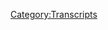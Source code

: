 {{DEFAULTSORT:
    #_TRANSCRIPT_0855:Live At QED In Manchester
}}{{Transcript
    | title         = [[855: Live At QED In Manchester]]
    | caption       = [https://knowledgefight.libsyn.com/855-live-at-qed-in-manchester Listen to this episode on Libsyn]
    | episodeNumber = [[855: Live At QED In Manchester|855]]
    | length        = 01:19:39
}}

{{MessageBox
    | header     = Warning: Bot Generated Content
    | text       = This transcript was automatically generated by transcription software and likely contains many mistakes and misattributions. Please check the audio for definitive quotes, attribution, and context.
    | image      = N3yvass4myg91.webp
    | imagewidth = 50px
    | id         = warning
}}

{{TranscriptBlock
    | name      = Unknown Speaker
    | timestamp = 00:00:00.000
    | text      = Oh my goodness, look at that rabble in America, they own firearms, it's so horrible.
}}

{{TranscriptBlock
    | name      = Unknown Speaker
    | timestamp = 00:00:11.679
    | text      = We're already training them with the constant brainwashing and calls to worship Britannia
}}

{{TranscriptBlock
    | name      = Unknown Speaker
    | timestamp = 00:00:18.239
    | text      = and to hate our ancestral enemies, the Frenchs, oh the French.
}}

{{TranscriptBlock
    | name      = Unknown Speaker
    | timestamp = 00:00:24.239
    | text      = Yes ladies and gentlemen, we are back live and now for all of you Anglophiles out there,
}}

{{TranscriptBlock
    | name      = Unknown Speaker
    | timestamp = 00:00:29.960
    | text      = and prepare for the pain.
}}

{{TranscriptBlock
    | name      = Unknown Speaker
    | timestamp = 00:00:31.519
    | text      = The funny thing is we're trying to save the dumbed down British people, they are the attack
}}

{{TranscriptBlock
    | name      = Unknown Speaker
    | timestamp = 00:00:36.200
    | text      = dogs of the people that are soft killing them, and nothing against England, I mean I got
}}

{{TranscriptBlock
    | name      = Unknown Speaker
    | timestamp = 00:00:40.119
    | text      = a lot of English blood myself.
}}

{{TranscriptBlock
    | name      = Unknown Speaker
    | timestamp = 00:00:42.439
    | text      = One of my ancestors Gresham invented the stock exchange on record, the British family came
}}

{{TranscriptBlock
    | name      = Unknown Speaker
    | timestamp = 00:00:47.640
    | text      = over on the Mayflower, both sides, and the King of England is the sworn enemy of humanity.
}}

{{TranscriptBlock
    | name      = Unknown Speaker
    | timestamp = 00:00:53.880
    | text      = He couldn't stand the Queen of England, that's in mainland history books, because she was
}}

{{TranscriptBlock
    | name      = Unknown Speaker
    | timestamp = 00:00:58.140
    | text      = a nymphomaniac demanding sex up to 20 times a day.
}}

{{TranscriptBlock
    | name      = Unknown Speaker
    | timestamp = 00:01:02.960
    | text      = Oh you didn't know the Queen of England's husband was a Nazi?
}}

{{TranscriptBlock
    | name      = Unknown Speaker
    | timestamp = 00:01:07.120
    | text      = You didn't know his cousin, the star of the Bilderberg group was?
}}

{{TranscriptBlock
    | name      = Unknown Speaker
    | timestamp = 00:01:09.640
    | text      = If you don't wake up and say no, you deserve to die.
}}

{{TranscriptBlock
    | name      = Unknown Speaker
    | timestamp = 00:01:12.599
    | text      = And again folks, I've got extensive British lineage, so did George Washington, and he
}}

{{TranscriptBlock
    | name      = Unknown Speaker
    | timestamp = 00:01:17.000
    | text      = absolutely defeated the Transylvanian King.
}}

{{TranscriptBlock
    | name      = Unknown Speaker
    | timestamp = 00:01:20.239
    | text      = They're not British, they're not Scottish, they're not Irish, they're not Gaelic, they're
}}

{{TranscriptBlock
    | name      = Unknown Speaker
    | timestamp = 00:01:23.599
    | text      = not Viking.
}}

{{TranscriptBlock
    | name      = Unknown Speaker
    | timestamp = 00:01:24.799
    | text      = Prince Charles is the heir of Count Dracula.
}}

{{TranscriptBlock
    | name      = Unknown Speaker
    | timestamp = 00:01:27.159
    | text      = It's mainstream news.
}}

{{TranscriptBlock
    | name      = Unknown Speaker
    | timestamp = 00:01:28.159
    | text      = They act like the Queen doesn't run anything folks, she runs that whole country, she shuts
}}

{{TranscriptBlock
    | name      = Unknown Speaker
    | timestamp = 00:01:31.879
    | text      = down roads in England every day randomly to exercise her power.
}}

{{TranscriptBlock
    | name      = Unknown Speaker
    | timestamp = 00:01:35.079
    | text      = And everybody loved me doing the English accent.
}}

{{TranscriptBlock
    | name      = Unknown Speaker
    | timestamp = 00:01:37.040
    | text      = You don't have a snotty, shut up, do you hear that I have a snot nose?
}}

{{TranscriptBlock
    | name      = Unknown Speaker
    | timestamp = 00:01:42.719
    | text      = I am Piers Morgan my dear boy, go ahead now.
}}

{{TranscriptBlock
    | name      = Unknown Speaker
    | timestamp = 00:01:45.760
    | text      = I do not breathe through my snoot, my proboscis while I talk to you.
}}

{{TranscriptBlock
    | name      = Unknown Speaker
    | timestamp = 00:01:50.120
    | text      = I'm sorry, go ahead, go ahead.
}}

{{TranscriptBlock
    | name      = Unknown Speaker
    | timestamp = 00:01:51.920
    | text      = The show is called 8 out of 10 Cats, and this is how our society is turning into a tyranny.
}}

{{TranscriptBlock
    | name      = Unknown Speaker
    | timestamp = 00:01:56.959
    | text      = Everything is now a big joke.
}}

{{TranscriptBlock
    | name      = Unknown Speaker
    | timestamp = 00:01:59.040
    | text      = The Queen of England has now joined with the United States and the West, and so the Transylvanian
}}

{{TranscriptBlock
    | name      = Unknown Speaker
    | timestamp = 00:02:04.879
    | text      = Queen knows which way the wind is blowing and can see that Trump and America are winning.
}}

{{TranscriptBlock
    | name      = Unknown Speaker
    | timestamp = 00:02:11.400
    | text      = Now she's coming in like the deuce-ex, the hero that comes at the last moment when the
}}

{{TranscriptBlock
    | name      = Unknown Speaker
    | timestamp = 00:02:16.360
    | text      = main hero is going to lose.
}}

{{TranscriptBlock
    | name      = Unknown Speaker
    | timestamp = 00:02:18.360
    | text      = Queen Elizabeth with this action has now become the Han Solo deuce-ex at the moment.
}}

{{TranscriptBlock
    | name      = Unknown Speaker
    | timestamp = 00:02:22.879
    | text      = Live from the UK, it's Knowledge Fight.
}}

{{TranscriptBlock
    | name      = Unknown Speaker
    | timestamp = 00:02:30.800
    | text      = Dan and Jordan, I am sweating.
}}

{{TranscriptBlock
    | name      = Unknown Speaker
    | timestamp = 00:02:34.080
    | text      = Knowledgefight.com, it's time to pray.
}}

{{TranscriptBlock
    | name      = Unknown Speaker
    | timestamp = 00:02:36.120
    | text      = I have great respect for Knowledge Fight.
}}

{{TranscriptBlock
    | name      = Unknown Speaker
    | timestamp = 00:02:39.919
    | text      = I'm sick of them posing as if they're the good guys saying we are the bad guys.
}}

{{TranscriptBlock
    | name      = Unknown Speaker
    | timestamp = 00:02:43.759
    | text      = Knowledge Fight.
}}

{{TranscriptBlock
    | name      = Unknown Speaker
    | timestamp = 00:02:44.759
    | text      = Dan and Jordan, Knowledge Fight.
}}

{{TranscriptBlock
    | name      = Unknown Speaker
    | timestamp = 00:02:46.879
    | text      = I need, I need money.
}}

{{TranscriptBlock
    | name      = Unknown Speaker
    | timestamp = 00:02:53.759
    | text      = Andy and Chansilis, Andy and Schan...
}}

{{TranscriptBlock
    | name      = Unknown Speaker
    | timestamp = 00:02:55.520
    | text      = Andy and Schan...
}}

{{TranscriptBlock
    | name      = Unknown Speaker
    | timestamp = 00:02:56.479
    | text      = Andy and Ch...
}}

{{TranscriptBlock
    | name      = Unknown Speaker
    | timestamp = 00:02:57.639
    | text      = Andy and...
}}

{{TranscriptBlock
    | name      = Unknown Speaker
    | timestamp = 00:02:58.639
    | text      = Andy and Chansillis, Andy and...
}}

{{TranscriptBlock
    | name      = Unknown Speaker
    | timestamp = 00:03:00.240
    | text      = It's time to pray.
}}

{{TranscriptBlock
    | name      = Unknown Speaker
    | timestamp = 00:03:01.780
    | text      = Andy and Chansillis, you're on the air.
}}

{{TranscriptBlock
    | name      = Unknown Speaker
    | timestamp = 00:03:04.759
    | text      = Thanks for holding.
}}

{{TranscriptBlock
    | name      = Unknown Speaker
    | timestamp = 00:03:07.439
    | text      = Hello Alex, I'm a first name caller, I'm a huge fan.
}}

{{TranscriptBlock
    | name      = Unknown Speaker
    | timestamp = 00:03:12.340
    | text      = I love your work.
}}

{{TranscriptBlock
    | name      = Unknown Speaker
    | timestamp = 00:03:13.400
    | text      = Knowledge fight.
}}

{{TranscriptBlock
    | name      = Unknown Speaker
    | timestamp = 00:03:14.400
    | text      = Knowledgefight.com.
}}

{{TranscriptBlock
    | name      = Unknown Speaker
    | timestamp = 00:03:15.400
    | text      = I love you.
}}

{{TranscriptBlock
    | name      = Unknown Speaker
    | timestamp = 00:03:16.400
    | text      = And hello Manchester!
}}

{{TranscriptBlock
    | name      = Unknown Speaker
    | timestamp = 00:03:21.400
    | text      = And QED!
}}

{{TranscriptBlock
    | name      = Unknown Speaker
    | timestamp = 00:03:23.400
    | text      = What is up?
}}

{{TranscriptBlock
    | name      = Unknown Speaker
    | timestamp = 00:03:25.400
    | text      = Hey, I'm Dan.
}}

{{TranscriptBlock
    | name      = Unknown Speaker
    | timestamp = 00:03:27.400
    | text      = I'm Jordan!
}}

{{TranscriptBlock
    | name      = Unknown Speaker
    | timestamp = 00:03:28.400
    | text      = We're a couple of dudes who like to sit around, miss my cat Selene, and talk a little bit about Alex Jones.
}}

{{TranscriptBlock
    | name      = Unknown Speaker
    | timestamp = 00:03:34.400
    | text      = Oh indeed we are, Dan.
}}

{{TranscriptBlock
    | name      = Unknown Speaker
    | timestamp = 00:03:36.400
    | text      = Jordan?
}}

{{TranscriptBlock
    | name      = Unknown Speaker
    | timestamp = 00:03:37.400
    | text      = Dan!
}}

{{TranscriptBlock
    | name      = Unknown Speaker
    | timestamp = 00:03:38.400
    | text      = Jordan!
}}

{{TranscriptBlock
    | name      = Unknown Speaker
    | timestamp = 00:03:39.400
    | text      = I have a quick question for you.
}}

{{TranscriptBlock
    | name      = Unknown Speaker
    | timestamp = 00:03:40.400
    | text      = What's up?
}}

{{TranscriptBlock
    | name      = Unknown Speaker
    | timestamp = 00:03:41.400
    | text      = What's your bright spot today, buddy?
}}

{{TranscriptBlock
    | name      = Unknown Speaker
    | timestamp = 00:03:42.400
    | text      = Why don't you go first?
}}

{{TranscriptBlock
    | name      = Unknown Speaker
    | timestamp = 00:03:43.400
    | text      = My bright spot is DJ Danerkey.
}}

{{TranscriptBlock
    | name      = Unknown Speaker
    | timestamp = 00:03:44.400
    | text      = We do not deserve him.
}}

{{TranscriptBlock
    | name      = Unknown Speaker
    | timestamp = 00:03:45.400
    | text      = Yeah, he um...
}}

{{TranscriptBlock
    | name      = Unknown Speaker
    | timestamp = 00:03:46.400
    | text      = We do not deserve...
}}

{{TranscriptBlock
    | name      = Unknown Speaker
    | timestamp = 00:03:47.400
    | text      = He has made, just to let everybody know, he has made different versions of the theme song for each one of our shows.
}}

{{TranscriptBlock
    | name      = Unknown Speaker
    | timestamp = 00:03:55.400
    | text      = Listen...
}}

{{TranscriptBlock
    | name      = Unknown Speaker
    | timestamp = 00:03:56.400
    | text      = And we don't deserve that.
}}

{{TranscriptBlock
    | name      = Unknown Speaker
    | timestamp = 00:03:57.400
    | text      = We just don't.
}}

{{TranscriptBlock
    | name      = Unknown Speaker
    | timestamp = 00:03:58.400
    | text      = Danerkey is the best in the world, but they're not that different.
}}

{{TranscriptBlock
    | name      = Unknown Speaker
    | timestamp = 00:04:03.400
    | text      = Like one of them mentioned Scotland.
}}

{{TranscriptBlock
    | name      = Unknown Speaker
    | timestamp = 00:04:05.400
    | text      = Alright, okay.
}}

{{TranscriptBlock
    | name      = Unknown Speaker
    | timestamp = 00:04:07.400
    | text      = Let's undercut DJ Danerkey right out the gate.
}}

{{TranscriptBlock
    | name      = Unknown Speaker
    | timestamp = 00:04:12.400
    | text      = He heard that there were some people who said that the theme song wasn't long enough, and he took that to heart, and here we are.
}}

{{TranscriptBlock
    | name      = Unknown Speaker
    | timestamp = 00:04:21.399
    | text      = Three minutes.
}}

{{TranscriptBlock
    | name      = Unknown Speaker
    | timestamp = 00:04:22.399
    | text      = Yeah, you know what, a lot of people press the plus 30 button.
}}

{{TranscriptBlock
    | name      = Unknown Speaker
    | timestamp = 00:04:25.399
    | text      = Yeah, good luck.
}}

{{TranscriptBlock
    | name      = Unknown Speaker
    | timestamp = 00:04:26.399
    | text      = And you only have to do that twice, right?
}}

{{TranscriptBlock
    | name      = Unknown Speaker
    | timestamp = 00:04:28.399
    | text      = Normally.
}}

{{TranscriptBlock
    | name      = Unknown Speaker
    | timestamp = 00:04:29.399
    | text      = You're gonna have to do it a lot now.
}}

{{TranscriptBlock
    | name      = Unknown Speaker
    | timestamp = 00:04:31.399
    | text      = It's gonna be a long time pressing that button.
}}

{{TranscriptBlock
    | name      = Unknown Speaker
    | timestamp = 00:04:33.399
    | text      = Carpal tunnel.
}}

{{TranscriptBlock
    | name      = Unknown Speaker
    | timestamp = 00:04:34.399
    | text      = Clicking the go forward just to get through the theme song.
}}

{{TranscriptBlock
    | name      = Unknown Speaker
    | timestamp = 00:04:38.399
    | text      = But no, real talk.
}}

{{TranscriptBlock
    | name      = Unknown Speaker
    | timestamp = 00:04:39.399
    | text      = Great job, Danerkey.
}}

{{TranscriptBlock
    | name      = Unknown Speaker
    | timestamp = 00:04:40.399
    | text      = Yeah.
}}

{{TranscriptBlock
    | name      = Unknown Speaker
    | timestamp = 00:04:41.399
    | text      = Big ups.
}}

{{TranscriptBlock
    | name      = Unknown Speaker
    | timestamp = 00:04:42.399
    | text      = Incredible.
}}

{{TranscriptBlock
    | name      = Unknown Speaker
    | timestamp = 00:04:43.399
    | text      = What's your bright spot, buddy?
}}

{{TranscriptBlock
    | name      = Unknown Speaker
    | timestamp = 00:04:44.399
    | text      = My bright spot is, you know, we're living out in the UK on this trip, and it's the land of novelty candy.
}}

{{TranscriptBlock
    | name      = Unknown Speaker
    | timestamp = 00:04:51.399
    | text      = Or at least to me.
}}

{{TranscriptBlock
    | name      = Unknown Speaker
    | timestamp = 00:04:52.399
    | text      = I guess it's normal to you all.
}}

{{TranscriptBlock
    | name      = Unknown Speaker
    | timestamp = 00:04:54.399
    | text      = And it's great.
}}

{{TranscriptBlock
    | name      = Unknown Speaker
    | timestamp = 00:04:55.399
    | text      = I've been having some great Haribo varieties that I have not been able to get in the US.
}}

{{TranscriptBlock
    | name      = Unknown Speaker
    | timestamp = 00:05:00.399
    | text      = I've been enjoying a lot of Maltesers and...
}}

{{TranscriptBlock
    | name      = Unknown Speaker
    | timestamp = 00:05:04.399
    | text      = What's that?
}}

{{TranscriptBlock
    | name      = Unknown Speaker
    | timestamp = 00:05:05.399
    | text      = The crunchy...
}}

{{TranscriptBlock
    | name      = Unknown Speaker
    | timestamp = 00:05:06.399
    | text      = The rocks?
}}

{{TranscriptBlock
    | name      = Unknown Speaker
    | timestamp = 00:05:07.399
    | text      = The crunchies?
}}

{{TranscriptBlock
    | name      = Unknown Speaker
    | timestamp = 00:05:08.399
    | text      = The rocks?
}}

{{TranscriptBlock
    | name      = Unknown Speaker
    | timestamp = 00:05:09.399
    | text      = That honeycomb candy, the nigga rocks.
}}

{{TranscriptBlock
    | name      = Unknown Speaker
    | timestamp = 00:05:14.399
    | text      = The crunchies, the rocks.
}}

{{TranscriptBlock
    | name      = Unknown Speaker
    | timestamp = 00:05:15.399
    | text      = The crunchies, the rocks.
}}

{{TranscriptBlock
    | name      = Unknown Speaker
    | timestamp = 00:05:16.399
    | text      = The crunchies, the rocks.
}}

{{TranscriptBlock
    | name      = Unknown Speaker
    | timestamp = 00:05:17.399
    | text      = That's like screaming.
}}

{{TranscriptBlock
    | name      = Unknown Speaker
    | timestamp = 00:05:18.399
    | text      = That's like taking it into a bed itself.
}}

{{TranscriptBlock
    | name      = Unknown Speaker
    | timestamp = 00:05:21.399
    | text      = Something that somebody would lament.
}}

{{TranscriptBlock
    | name      = Unknown Speaker
    | timestamp = 00:05:23.399
    | text      = It was the crunchies.
}}

{{TranscriptBlock
    | name      = Unknown Speaker
    | timestamp = 00:05:25.399
    | text      = It was the rocks.
}}

{{TranscriptBlock
    | name      = Unknown Speaker
    | timestamp = 00:05:27.399
    | text      = The end of the movie is me banging on a hospital door.
}}

{{TranscriptBlock
    | name      = Unknown Speaker
    | timestamp = 00:05:30.399
    | text      = Let me out.
}}

{{TranscriptBlock
    | name      = Unknown Speaker
    | timestamp = 00:05:32.399
    | text      = The crunchies.
}}

{{TranscriptBlock
    | name      = Unknown Speaker
    | timestamp = 00:05:35.399
    | text      = I'm just gonna say that in regular.
}}

{{TranscriptBlock
    | name      = Unknown Speaker
    | timestamp = 00:05:37.399
    | text      = Ah, the crunchies.
}}

{{TranscriptBlock
    | name      = Unknown Speaker
    | timestamp = 00:05:38.399
    | text      = The rocks.
}}

{{TranscriptBlock
    | name      = Unknown Speaker
    | timestamp = 00:05:39.399
    | text      = Oh god, the crunchies.
}}

{{TranscriptBlock
    | name      = Unknown Speaker
    | timestamp = 00:05:40.399
    | text      = It's almost like a call and response.
}}

{{TranscriptBlock
    | name      = Unknown Speaker
    | timestamp = 00:05:42.399
    | text      = The rocks.
}}

{{TranscriptBlock
    | name      = Unknown Speaker
    | timestamp = 00:05:43.399
    | text      = The rocks.
}}

{{TranscriptBlock
    | name      = Unknown Speaker
    | timestamp = 00:05:44.399
    | text      = I think jelly babies can go fly a kite though.
}}

{{TranscriptBlock
    | name      = Unknown Speaker
    | timestamp = 00:05:47.399
    | text      = I'm not a fan.
}}

{{TranscriptBlock
    | name      = Unknown Speaker
    | timestamp = 00:05:48.399
    | text      = Whoa.
}}

{{TranscriptBlock
    | name      = Unknown Speaker
    | timestamp = 00:05:49.399
    | text      = Whoa.
}}

{{TranscriptBlock
    | name      = Unknown Speaker
    | timestamp = 00:05:50.399
    | text      = Controversy.
}}

{{TranscriptBlock
    | name      = Unknown Speaker
    | timestamp = 00:05:51.399
    | text      = Out the gate controversial.
}}

{{TranscriptBlock
    | name      = Unknown Speaker
    | timestamp = 00:05:52.399
    | text      = Lost.
}}

{{TranscriptBlock
    | name      = Unknown Speaker
    | timestamp = 00:05:53.399
    | text      = Big takes.
}}

{{TranscriptBlock
    | name      = Unknown Speaker
    | timestamp = 00:05:54.399
    | text      = Lost the audience.
}}

{{TranscriptBlock
    | name      = Unknown Speaker
    | timestamp = 00:05:55.399
    | text      = Big takes coming from Dan.
}}

{{TranscriptBlock
    | name      = Unknown Speaker
    | timestamp = 00:05:56.399
    | text      = I am not a fan.
}}

{{TranscriptBlock
    | name      = Unknown Speaker
    | timestamp = 00:05:58.399
    | text      = I don't like...
}}

{{TranscriptBlock
    | name      = Unknown Speaker
    | timestamp = 00:06:00.399
    | text      = They're in the shape of babies.
}}

{{TranscriptBlock
    | name      = Unknown Speaker
    | timestamp = 00:06:03.399
    | text      = That's weird.
}}

{{TranscriptBlock
    | name      = Unknown Speaker
    | timestamp = 00:06:04.399
    | text      = I expect them to factor heavily into satanic conspiracy in the not-too-distant future.
}}

{{TranscriptBlock
    | name      = Unknown Speaker
    | timestamp = 00:06:10.399
    | text      = Do you guys have sour pops kids?
}}

{{TranscriptBlock
    | name      = Unknown Speaker
    | timestamp = 00:06:12.399
    | text      = We do.
}}

{{TranscriptBlock
    | name      = Unknown Speaker
    | timestamp = 00:06:13.399
    | text      = They're kids, not babies.
}}

{{TranscriptBlock
    | name      = Unknown Speaker
    | timestamp = 00:06:15.399
    | text      = There's a massive difference between that.
}}

{{TranscriptBlock
    | name      = Unknown Speaker
    | timestamp = 00:06:18.399
    | text      = They've had a chance to live a little bit.
}}

{{TranscriptBlock
    | name      = Unknown Speaker
    | timestamp = 00:06:22.399
    | text      = I don't know.
}}

{{TranscriptBlock
    | name      = Unknown Speaker
    | timestamp = 00:06:23.399
    | text      = In an atheist convention, where else are you gonna eat babies?
}}

{{TranscriptBlock
    | name      = Unknown Speaker
    | timestamp = 00:06:26.399
    | text      = That's a good point.
}}

{{TranscriptBlock
    | name      = Unknown Speaker
    | timestamp = 00:06:27.399
    | text      = That's a good point.
}}

{{TranscriptBlock
    | name      = Unknown Speaker
    | timestamp = 00:06:29.399
    | text      = Yeah, so I'm enjoying a lot of the candy and I think I'm gonna have some real trouble because
}}

{{TranscriptBlock
    | name      = Unknown Speaker
    | timestamp = 00:06:35.399
    | text      = I have eventually...
}}

{{TranscriptBlock
    | name      = Unknown Speaker
    | timestamp = 00:06:36.399
    | text      = I'm gonna have to come down off this cloud.
}}

{{TranscriptBlock
    | name      = Unknown Speaker
    | timestamp = 00:06:39.399
    | text      = Eventually I'm gonna have to go back to the US and I'm gonna have just our candy.
}}

{{TranscriptBlock
    | name      = Unknown Speaker
    | timestamp = 00:06:44.399
    | text      = I got into Manchester and immediately saw the sign that said American candy on a shop
}}

{{TranscriptBlock
    | name      = Unknown Speaker
    | timestamp = 00:06:50.399
    | text      = and I got furious because I'm like, I did not fly across the Atlantic for American candy.
}}

{{TranscriptBlock
    | name      = Unknown Speaker
    | timestamp = 00:06:55.399
    | text      = And then it comes...
}}

{{TranscriptBlock
    | name      = Unknown Speaker
    | timestamp = 00:06:56.399
    | text      = Does everyone know this?
}}

{{TranscriptBlock
    | name      = Unknown Speaker
    | timestamp = 00:06:57.399
    | text      = Someone told me it's a well-known fact that that's like a tax shelter.
}}

{{TranscriptBlock
    | name      = Unknown Speaker
    | timestamp = 00:07:01.399
    | text      = How the fuck does everybody know this?
}}

{{TranscriptBlock
    | name      = Unknown Speaker
    | timestamp = 00:07:04.399
    | text      = Or that nothing is done about it?
}}

{{TranscriptBlock
    | name      = Unknown Speaker
    | timestamp = 00:07:06.399
    | text      = Corruption, man!
}}

{{TranscriptBlock
    | name      = Unknown Speaker
    | timestamp = 00:07:07.399
    | text      = It goes all the way to the top!
}}

{{TranscriptBlock
    | name      = Unknown Speaker
    | timestamp = 00:07:08.399
    | text      = And that is what our episode is about today.
}}

{{TranscriptBlock
    | name      = Unknown Speaker
    | timestamp = 00:07:11.399
    | text      = American candy.
}}

{{TranscriptBlock
    | name      = Unknown Speaker
    | timestamp = 00:07:12.399
    | text      = Candy corruption on a stock.
}}

{{TranscriptBlock
    | name      = Unknown Speaker
    | timestamp = 00:07:16.399
    | text      = Willy Wonka's going down.
}}

{{TranscriptBlock
    | name      = Unknown Speaker
    | timestamp = 00:07:19.399
    | text      = Yeah, so Jordan, today we have an episode to go over.
}}

{{TranscriptBlock
    | name      = Unknown Speaker
    | timestamp = 00:07:22.399
    | text      = Interesting.
}}

{{TranscriptBlock
    | name      = Unknown Speaker
    | timestamp = 00:07:23.399
    | text      = Yep.
}}

{{TranscriptBlock
    | name      = Unknown Speaker
    | timestamp = 00:07:24.399
    | text      = We are gonna be talking about August 24th, 2009.
}}

{{TranscriptBlock
    | name      = Unknown Speaker
    | timestamp = 00:07:27.399
    | text      = What happened in 2009 again?
}}

{{TranscriptBlock
    | name      = Unknown Speaker
    | timestamp = 00:07:31.399
    | text      = I was about to ask you that.
}}

{{TranscriptBlock
    | name      = Unknown Speaker
    | timestamp = 00:07:33.399
    | text      = That's a good question.
}}

{{TranscriptBlock
    | name      = Unknown Speaker
    | timestamp = 00:07:34.399
    | text      = It's a fun game to see if you have any idea why that might be the date that we chose.
}}

{{TranscriptBlock
    | name      = Unknown Speaker
    | timestamp = 00:07:39.399
    | text      = August 26th, 2009.
}}

{{TranscriptBlock
    | name      = Unknown Speaker
    | timestamp = 00:07:41.399
    | text      = Nope.
}}

{{TranscriptBlock
    | name      = Unknown Speaker
    | timestamp = 00:07:42.399
    | text      = All right.
}}

{{TranscriptBlock
    | name      = Unknown Speaker
    | timestamp = 00:07:43.399
    | text      = 24th.
}}

{{TranscriptBlock
    | name      = Unknown Speaker
    | timestamp = 00:07:44.399
    | text      = August 24th, 2008.
}}

{{TranscriptBlock
    | name      = Unknown Speaker
    | timestamp = 00:07:45.399
    | text      = Not sure it would make...
}}

{{TranscriptBlock
    | name      = Unknown Speaker
    | timestamp = 00:07:47.399
    | text      = What day is it?
}}

{{TranscriptBlock
    | name      = Unknown Speaker
    | timestamp = 00:07:48.399
    | text      = 2009.
}}

{{TranscriptBlock
    | name      = Unknown Speaker
    | timestamp = 00:07:49.399
    | text      = 2009.
}}

{{TranscriptBlock
    | name      = Unknown Speaker
    | timestamp = 00:07:50.399
    | text      = What was going on?
}}

{{TranscriptBlock
    | name      = Unknown Speaker
    | timestamp = 00:07:51.399
    | text      = The year is August 24th.
}}

{{TranscriptBlock
    | name      = Unknown Speaker
    | timestamp = 00:07:52.399
    | text      = The day, 2009.
}}

{{TranscriptBlock
    | name      = Unknown Speaker
    | timestamp = 00:07:53.399
    | text      = I was maybe, let's see, I was like 22 at the time.
}}

{{TranscriptBlock
    | name      = Unknown Speaker
    | timestamp = 00:07:59.399
    | text      = Happy birthday.
}}

{{TranscriptBlock
    | name      = Unknown Speaker
    | timestamp = 00:08:00.399
    | text      = So I was drinking.
}}

{{TranscriptBlock
    | name      = Unknown Speaker
    | timestamp = 00:08:02.399
    | text      = Yep.
}}

{{TranscriptBlock
    | name      = Unknown Speaker
    | timestamp = 00:08:03.399
    | text      = That's what happened on August 24th, 2009.
}}

{{TranscriptBlock
    | name      = Unknown Speaker
    | timestamp = 00:08:06.399
    | text      = It's not what this was about.
}}

{{TranscriptBlock
    | name      = Unknown Speaker
    | timestamp = 00:08:08.399
    | text      = Oh, okay.
}}

{{TranscriptBlock
    | name      = Unknown Speaker
    | timestamp = 00:08:09.399
    | text      = What is it about?
}}

{{TranscriptBlock
    | name      = Unknown Speaker
    | timestamp = 00:08:10.399
    | text      = So at first glance, this might seem like a really strange date to choose.
}}

{{TranscriptBlock
    | name      = Unknown Speaker
    | timestamp = 00:08:13.399
    | text      = Somewhat random.
}}

{{TranscriptBlock
    | name      = Unknown Speaker
    | timestamp = 00:08:14.399
    | text      = But August 24th, 2009 was the 50th anniversary of possibly a momentous day in history.
}}

{{TranscriptBlock
    | name      = Unknown Speaker
    | timestamp = 00:08:21.399
    | text      = That was the day that the Guardian took on the name that we know it by today, which is
}}

{{TranscriptBlock
    | name      = Unknown Speaker
    | timestamp = 00:08:25.600
    | text      = the Guardian.
}}

{{TranscriptBlock
    | name      = Unknown Speaker
    | timestamp = 00:08:26.600
    | text      = Oh.
}}

{{TranscriptBlock
    | name      = Unknown Speaker
    | timestamp = 00:08:27.600
    | text      = I thought you were going to say a different name.
}}

{{TranscriptBlock
    | name      = Unknown Speaker
    | timestamp = 00:08:31.600
    | text      = The fucking Guardian.
}}

{{TranscriptBlock
    | name      = Unknown Speaker
    | timestamp = 00:08:34.279
    | text      = So that paper was founded in 1821, largely as a response to the aftermath of the Peter
}}

{{TranscriptBlock
    | name      = Unknown Speaker
    | timestamp = 00:08:39.299
    | text      = Lew massacre.
}}

{{TranscriptBlock
    | name      = Unknown Speaker
    | timestamp = 00:08:40.639
    | text      = The economy was in shambles and people felt politically disenfranchised, demanding changes
}}

{{TranscriptBlock
    | name      = Unknown Speaker
    | timestamp = 00:08:44.460
    | text      = to parliament to reflect their needs.
}}

{{TranscriptBlock
    | name      = Unknown Speaker
    | timestamp = 00:08:47.480
    | text      = The damages or the demands they had were things like, we should be able to vote, which was
}}

{{TranscriptBlock
    | name      = Unknown Speaker
    | timestamp = 00:08:50.940
    | text      = pretty radical at that time in the 1820s.
}}

{{TranscriptBlock
    | name      = Unknown Speaker
    | timestamp = 00:08:53.519
    | text      = It still is, honestly, in the United States at least.
}}

{{TranscriptBlock
    | name      = Unknown Speaker
    | timestamp = 00:08:56.679
    | text      = On August 16th, 1819, a large gathering took place here in Manchester where one of the
}}

{{TranscriptBlock
    | name      = Unknown Speaker
    | timestamp = 00:09:02.000
    | text      = speakers was a somewhat famous working class radical named Henry Hunt, who would go on
}}

{{TranscriptBlock
    | name      = Unknown Speaker
    | timestamp = 00:09:06.299
    | text      = to later years to be elected to parliament, where he was actually the first person in
}}

{{TranscriptBlock
    | name      = Unknown Speaker
    | timestamp = 00:09:10.200
    | text      = that body to ever propose letting women vote.
}}

{{TranscriptBlock
    | name      = Unknown Speaker
    | timestamp = 00:09:14.519
    | text      = He was killed shortly after.
}}

{{TranscriptBlock
    | name      = Unknown Speaker
    | timestamp = 00:09:17.279
    | text      = Ripped limb from limb.
}}

{{TranscriptBlock
    | name      = Unknown Speaker
    | timestamp = 00:09:18.840
    | text      = But he did that stuff in government in the 1830s, and he had some bad times to get through
}}

{{TranscriptBlock
    | name      = Unknown Speaker
    | timestamp = 00:09:24.000
    | text      = first.
}}

{{TranscriptBlock
    | name      = Unknown Speaker
    | timestamp = 00:09:25.000
    | text      = Hunt was a particular target of the authorities because he believed that getting large groups
}}

{{TranscriptBlock
    | name      = Unknown Speaker
    | timestamp = 00:09:29.639
    | text      = of people together and collectively making a demand was a politically useful tactic.
}}

{{TranscriptBlock
    | name      = Unknown Speaker
    | timestamp = 00:09:34.480
    | text      = So when he was set to speak at this 1819 rally, the magistrates in town were concerned that
}}

{{TranscriptBlock
    | name      = Unknown Speaker
    | timestamp = 00:09:39.080
    | text      = it would spark a riot.
}}

{{TranscriptBlock
    | name      = Unknown Speaker
    | timestamp = 00:09:40.620
    | text      = The conditions that normal people were living in were desperate and Hunt was a notoriously
}}

{{TranscriptBlock
    | name      = Unknown Speaker
    | timestamp = 00:09:44.299
    | text      = good speaker, so this was a potential powder keg.
}}

{{TranscriptBlock
    | name      = Unknown Speaker
    | timestamp = 00:09:48.259
    | text      = The authorities ultimately made a very bad decision and set about trying to arrest Hunt
}}

{{TranscriptBlock
    | name      = Unknown Speaker
    | timestamp = 00:09:52.039
    | text      = while he was on stage.
}}

{{TranscriptBlock
    | name      = Unknown Speaker
    | timestamp = 00:09:56.320
    | text      = This was a crowd estimated to be at least around 50,000 people, and Hunt showed up at
}}

{{TranscriptBlock
    | name      = Unknown Speaker
    | timestamp = 00:10:00.799
    | text      = about 1pm.
}}

{{TranscriptBlock
    | name      = Unknown Speaker
    | timestamp = 00:10:02.360
    | text      = The magistrates were watching from a nearby building, and when he got such a huge response
}}

{{TranscriptBlock
    | name      = Unknown Speaker
    | timestamp = 00:10:06.279
    | text      = when he took the stage, they realized that they should probably do something, they gotta
}}

{{TranscriptBlock
    | name      = Unknown Speaker
    | timestamp = 00:10:10.639
    | text      = act.
}}

{{TranscriptBlock
    | name      = Unknown Speaker
    | timestamp = 00:10:11.639
    | text      = The crowd was so large and packed in that they decided that they needed to send in a
}}

{{TranscriptBlock
    | name      = Unknown Speaker
    | timestamp = 00:10:14.379
    | text      = fucking cavalry.
}}

{{TranscriptBlock
    | name      = Unknown Speaker
    | timestamp = 00:10:16.600
    | text      = So they sent for horsemen, and in their rush to get to the site of the rally, one cop knocked
}}

{{TranscriptBlock
    | name      = Unknown Speaker
    | timestamp = 00:10:20.919
    | text      = over a lady named Ann Fildes, who was carrying her two year old son in her arms.
}}

{{TranscriptBlock
    | name      = Unknown Speaker
    | timestamp = 00:10:25.220
    | text      = She survived, but the young kid William died.
}}

{{TranscriptBlock
    | name      = Unknown Speaker
    | timestamp = 00:10:27.480
    | text      = What, a cop murdered somebody?
}}

{{TranscriptBlock
    | name      = Unknown Speaker
    | timestamp = 00:10:29.720
    | text      = First casualty.
}}

{{TranscriptBlock
    | name      = Unknown Speaker
    | timestamp = 00:10:30.720
    | text      = What?
}}

{{TranscriptBlock
    | name      = Unknown Speaker
    | timestamp = 00:10:31.720
    | text      = He was not alone that day, though.
}}

{{TranscriptBlock
    | name      = Unknown Speaker
    | timestamp = 00:10:34.360
    | text      = Thanks to the unnecessary chaos of trying to arrest Hunt and other radicals, at least
}}

{{TranscriptBlock
    | name      = Unknown Speaker
    | timestamp = 00:10:38.279
    | text      = 17 other people lost their lives, and hundreds were injured.
}}

{{TranscriptBlock
    | name      = Unknown Speaker
    | timestamp = 00:10:42.539
    | text      = Some were trampled by the cavalry, one was killed in revenge the following day, and one
}}

{{TranscriptBlock
    | name      = Unknown Speaker
    | timestamp = 00:10:47.399
    | text      = guy named John Rhodes was stabbed in the head, and then his death was determined to have
}}

{{TranscriptBlock
    | name      = Unknown Speaker
    | timestamp = 00:10:51.240
    | text      = been from natural causes.
}}

{{TranscriptBlock
    | name      = Unknown Speaker
    | timestamp = 00:10:52.600
    | text      = Well, I mean, it's fairly natural if you've got a knife in your head to die.
}}

{{TranscriptBlock
    | name      = Unknown Speaker
    | timestamp = 00:10:57.279
    | text      = Cause of fact.
}}

{{TranscriptBlock
    | name      = Unknown Speaker
    | timestamp = 00:11:00.799
    | text      = Henry Hunt was arrested and charged with high treason and sedition.
}}

{{TranscriptBlock
    | name      = Unknown Speaker
    | timestamp = 00:11:04.919
    | text      = He served his sentence, and when he got out, he got right back to his political causes,
}}

{{TranscriptBlock
    | name      = Unknown Speaker
    | timestamp = 00:11:08.840
    | text      = embodied by the slogan, quote, equal laws, equal rights, annual parliaments, universal
}}

{{TranscriptBlock
    | name      = Unknown Speaker
    | timestamp = 00:11:13.759
    | text      = suffrage, and the ballot.
}}

{{TranscriptBlock
    | name      = Unknown Speaker
    | timestamp = 00:11:15.740
    | text      = In many ways, you could look at this situation and see some parallels.
}}

{{TranscriptBlock
    | name      = Unknown Speaker
    | timestamp = 00:11:18.879
    | text      = You could look at January 6th as like a watered down Peterloo, and also it would be the exact
}}

{{TranscriptBlock
    | name      = Unknown Speaker
    | timestamp = 00:11:23.919
    | text      = opposite.
}}

{{TranscriptBlock
    | name      = Unknown Speaker
    | timestamp = 00:11:24.919
    | text      = Yeah.
}}

{{TranscriptBlock
    | name      = Unknown Speaker
    | timestamp = 00:11:25.919
    | text      = Yeah, yeah, yeah.
}}

{{TranscriptBlock
    | name      = Unknown Speaker
    | timestamp = 00:11:26.919
    | text      = Evilloo.
}}

{{TranscriptBlock
    | name      = Unknown Speaker
    | timestamp = 00:11:27.919
    | text      = Yeah.
}}

{{TranscriptBlock
    | name      = Unknown Speaker
    | timestamp = 00:11:28.919
    | text      = In the same way you could see Henry Hunt as kind of like an Alex Jones type, with diametrically
}}

{{TranscriptBlock
    | name      = Unknown Speaker
    | timestamp = 00:11:32.639
    | text      = different political ideas.
}}

{{TranscriptBlock
    | name      = Unknown Speaker
    | timestamp = 00:11:34.440
    | text      = Right.
}}

{{TranscriptBlock
    | name      = Unknown Speaker
    | timestamp = 00:11:35.440
    | text      = They're similar in that you have a rally that's pretty big and it goes bad, and there was
}}

{{TranscriptBlock
    | name      = Unknown Speaker
    | timestamp = 00:11:40.559
    | text      = a rousing political speaker there.
}}

{{TranscriptBlock
    | name      = Unknown Speaker
    | timestamp = 00:11:44.759
    | text      = In the aftermath of the massacre, the government cracked down on radical working class and
}}

{{TranscriptBlock
    | name      = Unknown Speaker
    | timestamp = 00:11:48.440
    | text      = left wing activity.
}}

{{TranscriptBlock
    | name      = Unknown Speaker
    | timestamp = 00:11:50.059
    | text      = The six acts were passed, which were meant to limit any radical group and their ability
}}

{{TranscriptBlock
    | name      = Unknown Speaker
    | timestamp = 00:11:53.679
    | text      = to organize.
}}

{{TranscriptBlock
    | name      = Unknown Speaker
    | timestamp = 00:11:54.919
    | text      = The seditious meetings act made it so you needed government permission to hold any meeting
}}

{{TranscriptBlock
    | name      = Unknown Speaker
    | timestamp = 00:11:58.639
    | text      = of more than 50 people.
}}

{{TranscriptBlock
    | name      = Unknown Speaker
    | timestamp = 00:12:00.000
    | text      = That worked.
}}

{{TranscriptBlock
    | name      = Unknown Speaker
    | timestamp = 00:12:01.000
    | text      = We're done.
}}

{{TranscriptBlock
    | name      = Unknown Speaker
    | timestamp = 00:12:02.000
    | text      = We can't do it.
}}

{{TranscriptBlock
    | name      = Unknown Speaker
    | timestamp = 00:12:03.000
    | text      = Yeah.
}}

{{TranscriptBlock
    | name      = Unknown Speaker
    | timestamp = 00:12:04.000
    | text      = Got us.
}}

{{TranscriptBlock
    | name      = Unknown Speaker
    | timestamp = 00:12:05.000
    | text      = Or any meeting also where you intended to deliberate about public grievances, or any
}}

{{TranscriptBlock
    | name      = Unknown Speaker
    | timestamp = 00:12:09.679
    | text      = meeting where you, quote, were considering, proposing, or agreeing to any petition, complaint,
}}

{{TranscriptBlock
    | name      = Unknown Speaker
    | timestamp = 00:12:15.240
    | text      = remonstration, declaration, restitution, or address.
}}

{{TranscriptBlock
    | name      = Unknown Speaker
    | timestamp = 00:12:18.559
    | text      = How dare you speak to the wealthy fools?
}}

{{TranscriptBlock
    | name      = Unknown Speaker
    | timestamp = 00:12:21.200
    | text      = Are you doing an Alex Jones impression from the intro job?
}}

{{TranscriptBlock
    | name      = Unknown Speaker
    | timestamp = 00:12:24.000
    | text      = That was my best.
}}

{{TranscriptBlock
    | name      = Unknown Speaker
    | timestamp = 00:12:25.000
    | text      = Yeah, yeah, yeah.
}}

{{TranscriptBlock
    | name      = Unknown Speaker
    | timestamp = 00:12:26.000
    | text      = That was my best.
}}

{{TranscriptBlock
    | name      = Unknown Speaker
    | timestamp = 00:12:27.000
    | text      = More relevant to our matter today is that the newspaper and stamp duties act, which
}}

{{TranscriptBlock
    | name      = Unknown Speaker
    | timestamp = 00:12:30.960
    | text      = made it way harder to put out any kind of publication unless you had a lot of money.
}}

{{TranscriptBlock
    | name      = Unknown Speaker
    | timestamp = 00:12:36.259
    | text      = That act begins, quote, pamphlets and printed papers containing observations upon public
}}

{{TranscriptBlock
    | name      = Unknown Speaker
    | timestamp = 00:12:41.159
    | text      = events and occurrences, tending to excite hatred and contempt of the government and
}}

{{TranscriptBlock
    | name      = Unknown Speaker
    | timestamp = 00:12:45.759
    | text      = the constitution of these realms as bylaws established and also vilifying our holy religion
}}

{{TranscriptBlock
    | name      = Unknown Speaker
    | timestamp = 00:12:50.919
    | text      = have lately been published in great numbers and at very small prices.
}}

{{TranscriptBlock
    | name      = Unknown Speaker
    | timestamp = 00:12:54.360
    | text      = It is expedient that the same should be restrained.
}}

{{TranscriptBlock
    | name      = Unknown Speaker
    | timestamp = 00:12:58.200
    | text      = The act required fees on publishing and, quote, that no person shall print or publish for
}}

{{TranscriptBlock
    | name      = Unknown Speaker
    | timestamp = 00:13:03.679
    | text      = sale any newspaper or any pamphlet or any other paper containing any public news, intelligence
}}

{{TranscriptBlock
    | name      = Unknown Speaker
    | timestamp = 00:13:09.340
    | text      = or occurrences, or any remarks or observations thereon or upon any matter of church or state
}}

{{TranscriptBlock
    | name      = Unknown Speaker
    | timestamp = 00:13:15.159
    | text      = until he or she have entered into a recognizance before a baron.
}}

{{TranscriptBlock
    | name      = Unknown Speaker
    | timestamp = 00:13:20.279
    | text      = If you wanted to publish, you needed to enter into a bond, which would be used to pay any
}}

{{TranscriptBlock
    | name      = Unknown Speaker
    | timestamp = 00:13:24.879
    | text      = fines that you might rack up while publishing.
}}

{{TranscriptBlock
    | name      = Unknown Speaker
    | timestamp = 00:13:27.679
    | text      = I have only one thing to say to that.
}}

{{TranscriptBlock
    | name      = Unknown Speaker
    | timestamp = 00:13:29.960
    | text      = Yeah.
}}

{{TranscriptBlock
    | name      = Unknown Speaker
    | timestamp = 00:13:30.960
    | text      = The crunchies in the rocks.
}}

{{TranscriptBlock
    | name      = Unknown Speaker
    | timestamp = 00:13:31.960
    | text      = The crunchies in the rocks.
}}

{{TranscriptBlock
    | name      = Unknown Speaker
    | timestamp = 00:13:32.960
    | text      = The crunchies in the rocks, man.
}}

{{TranscriptBlock
    | name      = Unknown Speaker
    | timestamp = 00:13:34.759
    | text      = You were basically automatically on probation if you were trying to publish something.
}}

{{TranscriptBlock
    | name      = Unknown Speaker
    | timestamp = 00:13:38.879
    | text      = Yeah.
}}

{{TranscriptBlock
    | name      = Unknown Speaker
    | timestamp = 00:13:39.879
    | text      = Rich people are great.
}}

{{TranscriptBlock
    | name      = Unknown Speaker
    | timestamp = 00:13:40.879
    | text      = Yeah.
}}

{{TranscriptBlock
    | name      = Unknown Speaker
    | timestamp = 00:13:41.879
    | text      = So in that environment, speech was a little chilled.
}}

{{TranscriptBlock
    | name      = Unknown Speaker
    | timestamp = 00:13:44.720
    | text      = Why?
}}

{{TranscriptBlock
    | name      = Unknown Speaker
    | timestamp = 00:13:45.720
    | text      = And nonconformist publications were becoming rarer and rarer.
}}

{{TranscriptBlock
    | name      = Unknown Speaker
    | timestamp = 00:13:49.159
    | text      = And then on May 5th, 1821, what we know as the Guardian published their first issue specifically
}}

{{TranscriptBlock
    | name      = Unknown Speaker
    | timestamp = 00:13:54.779
    | text      = in an attempt to provide a voice that was being eliminated from the public space.
}}

{{TranscriptBlock
    | name      = Unknown Speaker
    | timestamp = 00:13:58.679
    | text      = They had a lot of misspellings then too, just in case you were wondering.
}}

{{TranscriptBlock
    | name      = Unknown Speaker
    | timestamp = 00:14:02.519
    | text      = Also I'm kidding.
}}

{{TranscriptBlock
    | name      = Unknown Speaker
    | timestamp = 00:14:03.519
    | text      = I'm kidding.
}}

{{TranscriptBlock
    | name      = Unknown Speaker
    | timestamp = 00:14:04.519
    | text      = They were founded and may have been a bit preferable to other publications at the time,
}}

{{TranscriptBlock
    | name      = Unknown Speaker
    | timestamp = 00:14:08.919
    | text      = but they were very hostile to the cause of people like Henry Hunt and other radicals.
}}

{{TranscriptBlock
    | name      = Unknown Speaker
    | timestamp = 00:14:13.419
    | text      = They would be like an outlet that thought they were pretty liberal now, but they also
}}

{{TranscriptBlock
    | name      = Unknown Speaker
    | timestamp = 00:14:18.080
    | text      = thought the writers in Hollywood should stop striking.
}}

{{TranscriptBlock
    | name      = Unknown Speaker
    | timestamp = 00:14:20.720
    | text      = Right.
}}

{{TranscriptBlock
    | name      = Unknown Speaker
    | timestamp = 00:14:21.720
    | text      = And certain class voices condemned the paper at the time.
}}

{{TranscriptBlock
    | name      = Unknown Speaker
    | timestamp = 00:14:25.240
    | text      = So maybe people shouldn't be too surprised that they famously supported appeasing people
}}

{{TranscriptBlock
    | name      = Unknown Speaker
    | timestamp = 00:14:30.080
    | text      = who kept slaves.
}}

{{TranscriptBlock
    | name      = Unknown Speaker
    | timestamp = 00:14:31.639
    | text      = Yeah.
}}

{{TranscriptBlock
    | name      = Unknown Speaker
    | timestamp = 00:14:32.639
    | text      = So they started on May 5th, but why are we doing an episode about it on August 24th?
}}

{{TranscriptBlock
    | name      = Unknown Speaker
    | timestamp = 00:14:38.159
    | text      = That seems weird.
}}

{{TranscriptBlock
    | name      = Unknown Speaker
    | timestamp = 00:14:39.159
    | text      = I swear it's August 26th.
}}

{{TranscriptBlock
    | name      = Unknown Speaker
    | timestamp = 00:14:43.120
    | text      = And it's because on August 24th, they changed their name to the Guardian.
}}

{{TranscriptBlock
    | name      = Unknown Speaker
    | timestamp = 00:14:48.200
    | text      = Previously it was called London Guardian.
}}

{{TranscriptBlock
    | name      = Unknown Speaker
    | timestamp = 00:14:52.480
    | text      = I remember articles London Guardian like 15 years ago that London Guardian, London Guardian.
}}

{{TranscriptBlock
    | name      = Unknown Speaker
    | timestamp = 00:14:58.519
    | text      = It was the Manchester Guardian.
}}

{{TranscriptBlock
    | name      = Unknown Speaker
    | timestamp = 00:15:04.960
    | text      = Previously it was called Manchester Guardian.
}}

{{TranscriptBlock
    | name      = Unknown Speaker
    | timestamp = 00:15:07.120
    | text      = It's from here in Manchester and has never been called the London Guardian.
}}

{{TranscriptBlock
    | name      = Unknown Speaker
    | timestamp = 00:15:10.240
    | text      = And yes, all of this introduction and this entire lead up was an elaborate way to mock
}}

{{TranscriptBlock
    | name      = Unknown Speaker
    | timestamp = 00:15:15.480
    | text      = Alex for constantly calling it the London Guardian.
}}

{{TranscriptBlock
    | name      = Unknown Speaker
    | timestamp = 00:15:21.960
    | text      = Let's put that at 12 minutes for that punch.
}}

{{TranscriptBlock
    | name      = Unknown Speaker
    | timestamp = 00:15:24.879
    | text      = It's worth every minute.
}}

{{TranscriptBlock
    | name      = Unknown Speaker
    | timestamp = 00:15:26.600
    | text      = With every minute.
}}

{{TranscriptBlock
    | name      = Unknown Speaker
    | timestamp = 00:15:27.840
    | text      = And now from here on out, the rest of the episode will have nothing to do with this.
}}

{{TranscriptBlock
    | name      = Unknown Speaker
    | timestamp = 00:15:31.720
    | text      = Nope.
}}

{{TranscriptBlock
    | name      = Unknown Speaker
    | timestamp = 00:15:32.720
    | text      = Not gonna do that.
}}

{{TranscriptBlock
    | name      = Unknown Speaker
    | timestamp = 00:15:33.720
    | text      = We won't even bring up the Guardian again.
}}

{{TranscriptBlock
    | name      = Unknown Speaker
    | timestamp = 00:15:35.000
    | text      = I doubt we will.
}}

{{TranscriptBlock
    | name      = Unknown Speaker
    | timestamp = 00:15:36.480
    | text      = I really don't think we will.
}}

{{TranscriptBlock
    | name      = Unknown Speaker
    | timestamp = 00:15:38.320
    | text      = If we do, we'll call it its honorific name.
}}

{{TranscriptBlock
    | name      = Unknown Speaker
    | timestamp = 00:15:41.320
    | text      = Yeah.
}}

{{TranscriptBlock
    | name      = Unknown Speaker
    | timestamp = 00:15:42.320
    | text      = London Guardian.
}}

{{TranscriptBlock
    | name      = Unknown Speaker
    | timestamp = 00:15:43.320
    | text      = The sweet sweet London Guardian.
}}

{{TranscriptBlock
    | name      = Unknown Speaker
    | timestamp = 00:15:45.000
    | text      = So Jordan, you're ready to jump into this?
}}

{{TranscriptBlock
    | name      = Unknown Speaker
    | timestamp = 00:15:47.039
    | text      = I am.
}}

{{TranscriptBlock
    | name      = Unknown Speaker
    | timestamp = 00:15:48.039
    | text      = Want to hear the first clip?
}}

{{TranscriptBlock
    | name      = Unknown Speaker
    | timestamp = 00:15:49.039
    | text      = Yes, please.
}}

{{TranscriptBlock
    | name      = Unknown Speaker
    | timestamp = 00:15:50.039
    | text      = You're all ready to hear the first clip?
}}

{{TranscriptBlock
    | name      = Unknown Speaker
    | timestamp = 00:15:51.039
    | text      = All right.
}}

{{TranscriptBlock
    | name      = Unknown Speaker
    | timestamp = 00:15:52.519
    | text      = It sounds like it might be current day, but it is not.
}}

{{TranscriptBlock
    | name      = Unknown Speaker
    | timestamp = 00:15:55.159
    | text      = This is from 2009.
}}

{{TranscriptBlock
    | name      = Unknown Speaker
    | timestamp = 00:15:57.120
    | text      = Also it's finally getting attention out on the internet.
}}

{{TranscriptBlock
    | name      = Unknown Speaker
    | timestamp = 00:16:00.039
    | text      = I'm proud to say we broke it back on August 6th and now people are finally noticing that
}}

{{TranscriptBlock
    | name      = Unknown Speaker
    | timestamp = 00:16:07.139
    | text      = a big international swine flu symposium with government officials that was held over the
}}

{{TranscriptBlock
    | name      = Unknown Speaker
    | timestamp = 00:16:13.159
    | text      = weekend in Washington DC talks about quarantines, lockdowns of cities, mass graves, arresting
}}

{{TranscriptBlock
    | name      = Unknown Speaker
    | timestamp = 00:16:22.039
    | text      = citizens, the public schools of your child shows any signs of illness, taking them without
}}

{{TranscriptBlock
    | name      = Unknown Speaker
    | timestamp = 00:16:27.039
    | text      = asking you to a local FEMA center.
}}

{{TranscriptBlock
    | name      = Unknown Speaker
    | timestamp = 00:16:30.279
    | text      = It's all in there.
}}

{{TranscriptBlock
    | name      = Unknown Speaker
    | timestamp = 00:16:32.399
    | text      = And Paul Watson just got a new story up on prisonplanet.com.
}}

{{TranscriptBlock
    | name      = Unknown Speaker
    | timestamp = 00:16:44.039
    | text      = Authorities prepare to seize kids during swine flu pandemic.
}}

{{TranscriptBlock
    | name      = Unknown Speaker
    | timestamp = 00:16:47.440
    | text      = Yeah.
}}

{{TranscriptBlock
    | name      = Unknown Speaker
    | timestamp = 00:16:48.440
    | text      = So authorities are going to seize kids from their parents, I assume.
}}

{{TranscriptBlock
    | name      = Unknown Speaker
    | timestamp = 00:16:51.879
    | text      = Yeah.
}}

{{TranscriptBlock
    | name      = Unknown Speaker
    | timestamp = 00:16:52.879
    | text      = Yeah.
}}

{{TranscriptBlock
    | name      = Unknown Speaker
    | timestamp = 00:16:53.879
    | text      = Not just like random kidnappings across the street.
}}

{{TranscriptBlock
    | name      = Unknown Speaker
    | timestamp = 00:16:55.759
    | text      = He doesn't actually specify, but I would assume, yes, it's not just random kidnappings.
}}

{{TranscriptBlock
    | name      = Unknown Speaker
    | timestamp = 00:16:59.639
    | text      = Right.
}}

{{TranscriptBlock
    | name      = Unknown Speaker
    | timestamp = 00:17:00.639
    | text      = Yeah.
}}

{{TranscriptBlock
    | name      = Unknown Speaker
    | timestamp = 00:17:01.639
    | text      = Sometimes I get so much familiar.
}}

{{TranscriptBlock
    | name      = Unknown Speaker
    | timestamp = 00:17:02.639
    | text      = Swine flu.
}}

{{TranscriptBlock
    | name      = Unknown Speaker
    | timestamp = 00:17:03.639
    | text      = Yeah.
}}

{{TranscriptBlock
    | name      = Unknown Speaker
    | timestamp = 00:17:04.640
    | text      = Sometimes I get so very tired.
}}

{{TranscriptBlock
    | name      = Unknown Speaker
    | timestamp = 00:17:05.640
    | text      = So very tired.
}}

{{TranscriptBlock
    | name      = Unknown Speaker
    | timestamp = 00:17:06.640
    | text      = When do we, when are we not going to do this again?
}}

{{TranscriptBlock
    | name      = Unknown Speaker
    | timestamp = 00:17:09.640
    | text      = Every 10 years, ah, they're going to lock you in your homes and quarantine you.
}}

{{TranscriptBlock
    | name      = Unknown Speaker
    | timestamp = 00:17:14.200
    | text      = Yeah.
}}

{{TranscriptBlock
    | name      = Unknown Speaker
    | timestamp = 00:17:15.200
    | text      = You know, it is, it is really strange though that you have, you have all of the same like
}}

{{TranscriptBlock
    | name      = Unknown Speaker
    | timestamp = 00:17:19.240
    | text      = essentially building block pieces of w you know, what happened in 2020.
}}

{{TranscriptBlock
    | name      = Unknown Speaker
    | timestamp = 00:17:24.839
    | text      = It's just things went differently.
}}

{{TranscriptBlock
    | name      = Unknown Speaker
    | timestamp = 00:17:26.759
    | text      = Yeah.
}}

{{TranscriptBlock
    | name      = Unknown Speaker
    | timestamp = 00:17:27.759
    | text      = Yeah, Alex was preparing to do exactly what he has been doing around COVID but around
}}

{{TranscriptBlock
    | name      = Unknown Speaker
    | timestamp = 00:17:33.240
    | text      = swine flu.
}}

{{TranscriptBlock
    | name      = Unknown Speaker
    | timestamp = 00:17:34.240
    | text      = Then he saw the opportunity and things just didn't go that way.
}}

{{TranscriptBlock
    | name      = Unknown Speaker
    | timestamp = 00:17:37.039
    | text      = Right.
}}

{{TranscriptBlock
    | name      = Unknown Speaker
    | timestamp = 00:17:38.039
    | text      = No, it was better in a sense for him because everybody didn't die of swine flu, which is
}}

{{TranscriptBlock
    | name      = Unknown Speaker
    | timestamp = 00:17:43.240
    | text      = nice.
}}

{{TranscriptBlock
    | name      = Unknown Speaker
    | timestamp = 00:17:44.240
    | text      = And since we know how he treats diseases, he probably would have gotten swine flu more
}}

{{TranscriptBlock
    | name      = Unknown Speaker
    | timestamp = 00:17:47.160
    | text      = than four times.
}}

{{TranscriptBlock
    | name      = Unknown Speaker
    | timestamp = 00:17:48.240
    | text      = That is true.
}}

{{TranscriptBlock
    | name      = Unknown Speaker
    | timestamp = 00:17:49.240
    | text      = That is true.
}}

{{TranscriptBlock
    | name      = Unknown Speaker
    | timestamp = 00:17:50.240
    | text      = So, I mean, it was a good thing, but then you think about the COVID epidemic and that
}}

{{TranscriptBlock
    | name      = Unknown Speaker
    | timestamp = 00:17:55.519
    | text      = was a good thing because he made a shit ton of money off of that because it never ended
}}

{{TranscriptBlock
    | name      = Unknown Speaker
    | timestamp = 00:18:00.039
    | text      = and isn't ended.
}}

{{TranscriptBlock
    | name      = Unknown Speaker
    | timestamp = 00:18:02.079
    | text      = Sure.
}}

{{TranscriptBlock
    | name      = Unknown Speaker
    | timestamp = 00:18:03.079
    | text      = I was wondering how, how it would go if things had gone differently in 2009 and like swine
}}

{{TranscriptBlock
    | name      = Unknown Speaker
    | timestamp = 00:18:08.940
    | text      = flu had become as large of a pandemic.
}}

{{TranscriptBlock
    | name      = Unknown Speaker
    | timestamp = 00:18:11.880
    | text      = I feel like it couldn't have gone the same for him.
}}

{{TranscriptBlock
    | name      = Unknown Speaker
    | timestamp = 00:18:15.119
    | text      = Like were people more sane back then and not pick, they wouldn't have picked up on it or
}}

{{TranscriptBlock
    | name      = Unknown Speaker
    | timestamp = 00:18:21.819
    | text      = what, I mean, I can't imagine like Dr. Marbles showing up in 2009.
}}

{{TranscriptBlock
    | name      = Unknown Speaker
    | timestamp = 00:18:25.799
    | text      = I think I'm going to throw this out at you.
}}

{{TranscriptBlock
    | name      = Unknown Speaker
    | timestamp = 00:18:27.759
    | text      = Okay.
}}

{{TranscriptBlock
    | name      = Unknown Speaker
    | timestamp = 00:18:28.759
    | text      = You add a actual pandemic killing people and Obama in the white house, you get January
}}

{{TranscriptBlock
    | name      = Unknown Speaker
    | timestamp = 00:18:34.559
    | text      = 6th every day in 2010.
}}

{{TranscriptBlock
    | name      = Unknown Speaker
    | timestamp = 00:18:36.359
    | text      = Ooh, you might, you might.
}}

{{TranscriptBlock
    | name      = Unknown Speaker
    | timestamp = 00:18:38.079
    | text      = Those tea party people would go ape shit.
}}

{{TranscriptBlock
    | name      = Unknown Speaker
    | timestamp = 00:18:40.920
    | text      = Yeah, but I, I, I agree that there would be that kind of chaos, but I do, I wonder about
}}

{{TranscriptBlock
    | name      = Unknown Speaker
    | timestamp = 00:18:46.740
    | text      = these like real niche, weirdo specialists that Alex has on, you know, they weren't,
}}

{{TranscriptBlock
    | name      = Unknown Speaker
    | timestamp = 00:18:52.960
    | text      = they weren't around, but Rima Labo might've been with her laminated vaccine cards.
}}

{{TranscriptBlock
    | name      = Unknown Speaker
    | timestamp = 00:18:57.240
    | text      = Ooh, that would be fun.
}}

{{TranscriptBlock
    | name      = Unknown Speaker
    | timestamp = 00:18:58.240
    | text      = I don't think you're going to be able to take over the country with those though.
}}

{{TranscriptBlock
    | name      = Unknown Speaker
    | timestamp = 00:19:01.640
    | text      = No, no.
}}

{{TranscriptBlock
    | name      = Unknown Speaker
    | timestamp = 00:19:02.640
    | text      = So I'm going to tell you this right off the jump here.
}}

{{TranscriptBlock
    | name      = Unknown Speaker
    | timestamp = 00:19:05.279
    | text      = Not a lot happens on this episode.
}}

{{TranscriptBlock
    | name      = Unknown Speaker
    | timestamp = 00:19:08.880
    | text      = There's a lot to have fun with, but not a lot happens on this episode.
}}

{{TranscriptBlock
    | name      = Unknown Speaker
    | timestamp = 00:19:12.680
    | text      = He's sort of ranting a bit about this, the swine flu fear that he has.
}}

{{TranscriptBlock
    | name      = Unknown Speaker
    | timestamp = 00:19:17.640
    | text      = But then I got very distracted because this commercial played and I was like, Oh, this
}}

{{TranscriptBlock
    | name      = Unknown Speaker
    | timestamp = 00:19:22.119
    | text      = is, this is wonderful.
}}

{{TranscriptBlock
    | name      = Unknown Speaker
    | timestamp = 00:19:23.579
    | text      = This is how he's making his money back then.
}}

{{TranscriptBlock
    | name      = Unknown Speaker
    | timestamp = 00:19:25.480
    | text      = This is Alex Jones.
}}

{{TranscriptBlock
    | name      = Unknown Speaker
    | timestamp = 00:19:26.480
    | text      = Have you heard of the millionaire Patriot?
}}

{{TranscriptBlock
    | name      = Unknown Speaker
    | timestamp = 00:19:28.559
    | text      = Well, you should.
}}

{{TranscriptBlock
    | name      = Unknown Speaker
    | timestamp = 00:19:29.799
    | text      = He has a free handgun and five days of firearms training waiting for you.
}}

{{TranscriptBlock
    | name      = Unknown Speaker
    | timestamp = 00:19:34.400
    | text      = That's right.
}}

{{TranscriptBlock
    | name      = Unknown Speaker
    | timestamp = 00:19:35.400
    | text      = You can attend five days of world-class gun training at Front Sight Firearms Training
}}

{{TranscriptBlock
    | name      = Unknown Speaker
    | timestamp = 00:19:40.180
    | text      = Institute and secure a 30 state concealed weapons permit all for pennies on the dollar.
}}

{{TranscriptBlock
    | name      = Unknown Speaker
    | timestamp = 00:19:45.119
    | text      = Plus if you act fast, the millionaire Patriot will give you a free Springfield armory XV
}}

{{TranscriptBlock
    | name      = Unknown Speaker
    | timestamp = 00:19:50.119
    | text      = pistol in the caliber of your choice.
}}

{{TranscriptBlock
    | name      = Unknown Speaker
    | timestamp = 00:19:52.240
    | text      = That has to be illegal, right?
}}

{{TranscriptBlock
    | name      = Unknown Speaker
    | timestamp = 00:19:55.279
    | text      = It has to be illegal.
}}

{{TranscriptBlock
    | name      = Unknown Speaker
    | timestamp = 00:19:57.440
    | text      = Yeah.
}}

{{TranscriptBlock
    | name      = Unknown Speaker
    | timestamp = 00:19:58.440
    | text      = He's got a sweepstakes going to give you a cheap gun.
}}

{{TranscriptBlock
    | name      = Unknown Speaker
    | timestamp = 00:20:01.599
    | text      = People free guns.
}}

{{TranscriptBlock
    | name      = Unknown Speaker
    | timestamp = 00:20:02.599
    | text      = I just feel like that's a rule.
}}

{{TranscriptBlock
    | name      = Unknown Speaker
    | timestamp = 00:20:04.119
    | text      = I think, I think, you know, state by state, maybe that's fair.
}}

{{TranscriptBlock
    | name      = Unknown Speaker
    | timestamp = 00:20:08.000
    | text      = It might be, it doesn't get much, much more unregistered than the unnamed millionaire
}}

{{TranscriptBlock
    | name      = Unknown Speaker
    | timestamp = 00:20:13.680
    | text      = Patriot gave you a free gun of the caliber of your choice.
}}

{{TranscriptBlock
    | name      = Unknown Speaker
    | timestamp = 00:20:17.000
    | text      = Yeah.
}}

{{TranscriptBlock
    | name      = Unknown Speaker
    | timestamp = 00:20:18.000
    | text      = Murder investigation is going on.
}}

{{TranscriptBlock
    | name      = Unknown Speaker
    | timestamp = 00:20:19.000
    | text      = Where'd they get the gun?
}}

{{TranscriptBlock
    | name      = Unknown Speaker
    | timestamp = 00:20:20.000
    | text      = Oh, sir.
}}

{{TranscriptBlock
    | name      = Unknown Speaker
    | timestamp = 00:20:21.000
    | text      = It's the millionaire Patriot.
}}

{{TranscriptBlock
    | name      = Unknown Speaker
    | timestamp = 00:20:22.000
    | text      = Where'd they get the gun?
}}

{{TranscriptBlock
    | name      = Unknown Speaker
    | timestamp = 00:20:23.000
    | text      = Raffle.
}}

{{TranscriptBlock
    | name      = Unknown Speaker
    | timestamp = 00:20:24.000
    | text      = Yeah.
}}

{{TranscriptBlock
    | name      = Unknown Speaker
    | timestamp = 00:20:25.000
    | text      = What are you going to do?
}}

{{TranscriptBlock
    | name      = Unknown Speaker
    | timestamp = 00:20:26.000
    | text      = What are you going to do?
}}

{{TranscriptBlock
    | name      = Unknown Speaker
    | timestamp = 00:20:27.000
    | text      = I actually do know from looking into some stuff a ways back that there are some states
}}

{{TranscriptBlock
    | name      = Unknown Speaker
    | timestamp = 00:20:31.440
    | text      = that allow you to give away guns and raffles.
}}

{{TranscriptBlock
    | name      = Unknown Speaker
    | timestamp = 00:20:33.480
    | text      = That's insane.
}}

{{TranscriptBlock
    | name      = Unknown Speaker
    | timestamp = 00:20:34.480
    | text      = Yep.
}}

{{TranscriptBlock
    | name      = Unknown Speaker
    | timestamp = 00:20:35.480
    | text      = It is.
}}

{{TranscriptBlock
    | name      = Unknown Speaker
    | timestamp = 00:20:36.480
    | text      = God bless America.
}}

{{TranscriptBlock
    | name      = Unknown Speaker
    | timestamp = 00:20:39.200
    | text      = I love that the millionaire Patriot is a weird shadowy figure that I have no idea what he's
}}

{{TranscriptBlock
    | name      = Unknown Speaker
    | timestamp = 00:20:43.839
    | text      = up to.
}}

{{TranscriptBlock
    | name      = Unknown Speaker
    | timestamp = 00:20:44.839
    | text      = He wants to give you a gun, which is great.
}}

{{TranscriptBlock
    | name      = Unknown Speaker
    | timestamp = 00:20:46.720
    | text      = And Alex took the time to do the voiceover.
}}

{{TranscriptBlock
    | name      = Unknown Speaker
    | timestamp = 00:20:48.440
    | text      = Yeah.
}}

{{TranscriptBlock
    | name      = Unknown Speaker
    | timestamp = 00:20:49.440
    | text      = You don't do that often.
}}

{{TranscriptBlock
    | name      = Unknown Speaker
    | timestamp = 00:20:50.440
    | text      = I don't believe that he's a millionaire or a patriot.
}}

{{TranscriptBlock
    | name      = Unknown Speaker
    | timestamp = 00:20:54.319
    | text      = Whoa.
}}

{{TranscriptBlock
    | name      = Unknown Speaker
    | timestamp = 00:20:55.319
    | text      = I think this has to be a scam somehow.
}}

{{TranscriptBlock
    | name      = Unknown Speaker
    | timestamp = 00:20:56.559
    | text      = You think this is like a who wants to marry a multimillionaire situation?
}}

{{TranscriptBlock
    | name      = Unknown Speaker
    | timestamp = 00:20:59.720
    | text      = Did that guy have multimillions?
}}

{{TranscriptBlock
    | name      = Unknown Speaker
    | timestamp = 00:21:01.200
    | text      = Uh, like maybe by a thin technicality.
}}

{{TranscriptBlock
    | name      = Unknown Speaker
    | timestamp = 00:21:04.400
    | text      = He had like a, like a 2 million and $1 rip Rockwell.
}}

{{TranscriptBlock
    | name      = Unknown Speaker
    | timestamp = 00:21:10.039
    | text      = Yep.
}}

{{TranscriptBlock
    | name      = Unknown Speaker
    | timestamp = 00:21:11.039
    | text      = I remember his name.
}}

{{TranscriptBlock
    | name      = Unknown Speaker
    | timestamp = 00:21:12.039
    | text      = Of course you do.
}}

{{TranscriptBlock
    | name      = Unknown Speaker
    | timestamp = 00:21:13.039
    | text      = Married Darva Conger.
}}

{{TranscriptBlock
    | name      = Unknown Speaker
    | timestamp = 00:21:15.960
    | text      = Then they got divorced.
}}

{{TranscriptBlock
    | name      = Unknown Speaker
    | timestamp = 00:21:16.960
    | text      = I wonder why.
}}

{{TranscriptBlock
    | name      = Unknown Speaker
    | timestamp = 00:21:17.960
    | text      = I think it was actually an annulment because she wanted to make it clear.
}}

{{TranscriptBlock
    | name      = Unknown Speaker
    | timestamp = 00:21:20.640
    | text      = I did not sleep with that guy.
}}

{{TranscriptBlock
    | name      = Unknown Speaker
    | timestamp = 00:21:24.880
    | text      = That was a lot of fun.
}}

{{TranscriptBlock
    | name      = Unknown Speaker
    | timestamp = 00:21:25.880
    | text      = He didn't have enough multi in the millionaire.
}}

{{TranscriptBlock
    | name      = Unknown Speaker
    | timestamp = 00:21:27.359
    | text      = Yeah.
}}

{{TranscriptBlock
    | name      = Unknown Speaker
    | timestamp = 00:21:28.359
    | text      = I do feel like that's when America broke.
}}

{{TranscriptBlock
    | name      = Unknown Speaker
    | timestamp = 00:21:30.359
    | text      = I think that showed you could trace it all back.
}}

{{TranscriptBlock
    | name      = Unknown Speaker
    | timestamp = 00:21:33.160
    | text      = It's all been downhill since.
}}

{{TranscriptBlock
    | name      = Unknown Speaker
    | timestamp = 00:21:34.640
    | text      = Anyway, I like when Alex does the voiceover for the commercials.
}}

{{TranscriptBlock
    | name      = Unknown Speaker
    | timestamp = 00:21:38.279
    | text      = That one in the, there's the other commercial he has where he's like, you want to, you want
}}

{{TranscriptBlock
    | name      = Unknown Speaker
    | timestamp = 00:21:41.960
    | text      = to get a house?
}}

{{TranscriptBlock
    | name      = Unknown Speaker
    | timestamp = 00:21:42.960
    | text      = You got to look for home gain.
}}

{{TranscriptBlock
    | name      = Unknown Speaker
    | timestamp = 00:21:44.640
    | text      = Look for the home gain gorilla and you know that it's high quality.
}}

{{TranscriptBlock
    | name      = Unknown Speaker
    | timestamp = 00:21:48.079
    | text      = Like what?
}}

{{TranscriptBlock
    | name      = Unknown Speaker
    | timestamp = 00:21:49.079
    | text      = Looking for a gorilla mascot?
}}

{{TranscriptBlock
    | name      = Unknown Speaker
    | timestamp = 00:21:50.079
    | text      = I mean, you got to look for the gorilla.
}}

{{TranscriptBlock
    | name      = Unknown Speaker
    | timestamp = 00:21:51.799
    | text      = That's not how I'm going to buy a house.
}}

{{TranscriptBlock
    | name      = Unknown Speaker
    | timestamp = 00:21:52.799
    | text      = Then you know you've got high quality.
}}

{{TranscriptBlock
    | name      = Unknown Speaker
    | timestamp = 00:21:54.039
    | text      = Yeah.
}}

{{TranscriptBlock
    | name      = Unknown Speaker
    | timestamp = 00:21:55.039
    | text      = So there's a bit of teasing that goes on on this, uh, this episode, the beginning here.
}}

{{TranscriptBlock
    | name      = Unknown Speaker
    | timestamp = 00:22:00.400
    | text      = And Alex has a huge announcement that is going to rock the world, but he can't just come
}}

{{TranscriptBlock
    | name      = Unknown Speaker
    | timestamp = 00:22:05.900
    | text      = out and say it.
}}

{{TranscriptBlock
    | name      = Unknown Speaker
    | timestamp = 00:22:06.900
    | text      = We all know.
}}

{{TranscriptBlock
    | name      = Unknown Speaker
    | timestamp = 00:22:07.900
    | text      = No, no, no, no, no, no, no.
}}

{{TranscriptBlock
    | name      = Unknown Speaker
    | timestamp = 00:22:08.900
    | text      = Because humans are designed to hide.
}}

{{TranscriptBlock
    | name      = Unknown Speaker
    | timestamp = 00:22:09.900
    | text      = Designed to hide.
}}

{{TranscriptBlock
    | name      = Unknown Speaker
    | timestamp = 00:22:10.900
    | text      = Yes.
}}

{{TranscriptBlock
    | name      = Unknown Speaker
    | timestamp = 00:22:11.900
    | text      = Yes.
}}

{{TranscriptBlock
    | name      = Unknown Speaker
    | timestamp = 00:22:12.900
    | text      = And so we get a little bit of that here.
}}

{{TranscriptBlock
    | name      = Unknown Speaker
    | timestamp = 00:22:13.900
    | text      = I also have a Jesse Ventura interview.
}}

{{TranscriptBlock
    | name      = Unknown Speaker
    | timestamp = 00:22:16.119
    | text      = I did last Wednesday and it's already Monday in Los Angeles.
}}

{{TranscriptBlock
    | name      = Unknown Speaker
    | timestamp = 00:22:22.319
    | text      = Very interesting.
}}

{{TranscriptBlock
    | name      = Unknown Speaker
    | timestamp = 00:22:23.319
    | text      = Very informative.
}}

{{TranscriptBlock
    | name      = Unknown Speaker
    | timestamp = 00:22:24.319
    | text      = Uh, we're going to play at least part of that tomorrow as well.
}}

{{TranscriptBlock
    | name      = Unknown Speaker
    | timestamp = 00:22:33.559
    | text      = So that is coming up today in about an hour.
}}

{{TranscriptBlock
    | name      = Unknown Speaker
    | timestamp = 00:22:37.359
    | text      = I will announce the name of the new film and what it covers and what it goes over.
}}

{{TranscriptBlock
    | name      = Unknown Speaker
    | timestamp = 00:22:42.259
    | text      = And then my guys will do a writeup on the film.
}}

{{TranscriptBlock
    | name      = Unknown Speaker
    | timestamp = 00:22:45.279
    | text      = You could just hear the audience like listening on the radio going, Oh, we should get the
}}

{{TranscriptBlock
    | name      = Unknown Speaker
    | timestamp = 00:22:51.799
    | text      = name of his new film.
}}

{{TranscriptBlock
    | name      = Unknown Speaker
    | timestamp = 00:22:52.799
    | text      = What?
}}

{{TranscriptBlock
    | name      = Unknown Speaker
    | timestamp = 00:22:53.799
    | text      = Yeah.
}}

{{TranscriptBlock
    | name      = Unknown Speaker
    | timestamp = 00:22:54.799
    | text      = Very exciting.
}}

{{TranscriptBlock
    | name      = Unknown Speaker
    | timestamp = 00:22:55.799
    | text      = This is 2009.
}}

{{TranscriptBlock
    | name      = Unknown Speaker
    | timestamp = 00:22:56.799
    | text      = This is post-end game.
}}

{{TranscriptBlock
    | name      = Unknown Speaker
    | timestamp = 00:22:57.799
    | text      = Yeah.
}}

{{TranscriptBlock
    | name      = Unknown Speaker
    | timestamp = 00:22:58.799
    | text      = Yeah.
}}

{{TranscriptBlock
    | name      = Unknown Speaker
    | timestamp = 00:22:59.799
    | text      = What's the one that's post-end game?
}}

{{TranscriptBlock
    | name      = Unknown Speaker
    | timestamp = 00:23:00.799
    | text      = Well, I mean there was the Obama deception.
}}

{{TranscriptBlock
    | name      = Unknown Speaker
    | timestamp = 00:23:01.799
    | text      = Right.
}}

{{TranscriptBlock
    | name      = Unknown Speaker
    | timestamp = 00:23:02.799
    | text      = But that's not this.
}}

{{TranscriptBlock
    | name      = Unknown Speaker
    | timestamp = 00:23:03.799
    | text      = That's not this.
}}

{{TranscriptBlock
    | name      = Unknown Speaker
    | timestamp = 00:23:04.799
    | text      = Obama deception had already come out in 2009.
}}

{{TranscriptBlock
    | name      = Unknown Speaker
    | timestamp = 00:23:05.799
    | text      = Well, he'd been deceiving us way before that.
}}

{{TranscriptBlock
    | name      = Unknown Speaker
    | timestamp = 00:23:07.279
    | text      = Right.
}}

{{TranscriptBlock
    | name      = Unknown Speaker
    | timestamp = 00:23:08.279
    | text      = Two days into Obama peaking office.
}}

{{TranscriptBlock
    | name      = Unknown Speaker
    | timestamp = 00:23:09.279
    | text      = Alex put out the Obama deception.
}}

{{TranscriptBlock
    | name      = Unknown Speaker
    | timestamp = 00:23:10.279
    | text      = Yeah.
}}

{{TranscriptBlock
    | name      = Unknown Speaker
    | timestamp = 00:23:11.279
    | text      = Yeah.
}}

{{TranscriptBlock
    | name      = Unknown Speaker
    | timestamp = 00:23:12.279
    | text      = Yeah.
}}

{{TranscriptBlock
    | name      = Unknown Speaker
    | timestamp = 00:23:13.279
    | text      = Give the guy a chance.
}}

{{TranscriptBlock
    | name      = Unknown Speaker
    | timestamp = 00:23:14.279
    | text      = Nope.
}}

{{TranscriptBlock
    | name      = Unknown Speaker
    | timestamp = 00:23:15.279
    | text      = Um, so yeah, he has a new film coming out.
}}

{{TranscriptBlock
    | name      = Unknown Speaker
    | timestamp = 00:23:16.839
    | text      = Very exciting.
}}

{{TranscriptBlock
    | name      = Unknown Speaker
    | timestamp = 00:23:18.960
    | text      = It's terrible.
}}

{{TranscriptBlock
    | name      = Unknown Speaker
    | timestamp = 00:23:19.960
    | text      = I've watched it.
}}

{{TranscriptBlock
    | name      = Unknown Speaker
    | timestamp = 00:23:20.960
    | text      = I forget, I'm not going to ruin the teas and the excitement of him, you know, wanting to
}}

{{TranscriptBlock
    | name      = Unknown Speaker
    | timestamp = 00:23:26.160
    | text      = get the name, you know, have people excited about the name, but yeah, it's bad.
}}

{{TranscriptBlock
    | name      = Unknown Speaker
    | timestamp = 00:23:31.160
    | text      = We might cover it at some point.
}}

{{TranscriptBlock
    | name      = Unknown Speaker
    | timestamp = 00:23:32.160
    | text      = I was about to say, you've been so merciful up to this point.
}}

{{TranscriptBlock
    | name      = Unknown Speaker
    | timestamp = 00:23:36.480
    | text      = I was this close to doing it, but it's, it's visually unstimulating.
}}

{{TranscriptBlock
    | name      = Unknown Speaker
    | timestamp = 00:23:39.720
    | text      = Um, so yeah, you might notice Alex is a little low register.
}}

{{TranscriptBlock
    | name      = Unknown Speaker
    | timestamp = 00:23:43.920
    | text      = It's a pretty, pretty slow.
}}

{{TranscriptBlock
    | name      = Unknown Speaker
    | timestamp = 00:23:47.960
    | text      = That doesn't change.
}}

{{TranscriptBlock
    | name      = Unknown Speaker
    | timestamp = 00:23:48.960
    | text      = Nope.
}}

{{TranscriptBlock
    | name      = Unknown Speaker
    | timestamp = 00:23:49.960
    | text      = But is that not a giant, complex, huge issue in and of itself?
}}

{{TranscriptBlock
    | name      = Unknown Speaker
    | timestamp = 00:24:00.720
    | text      = I am absolutely fired up right now.
}}

{{TranscriptBlock
    | name      = Unknown Speaker
    | timestamp = 00:24:07.000
    | text      = I mean, what do you do?
}}

{{TranscriptBlock
    | name      = Unknown Speaker
    | timestamp = 00:24:11.339
    | text      = You make films.
}}

{{TranscriptBlock
    | name      = Unknown Speaker
    | timestamp = 00:24:12.339
    | text      = The radio show suffers.
}}

{{TranscriptBlock
    | name      = Unknown Speaker
    | timestamp = 00:24:13.339
    | text      = You focus on radio.
}}

{{TranscriptBlock
    | name      = Unknown Speaker
    | timestamp = 00:24:14.339
    | text      = The film suffer.
}}

{{TranscriptBlock
    | name      = Unknown Speaker
    | timestamp = 00:24:15.339
    | text      = You focus on films and radio, then you've got your basic human resources.
}}

{{TranscriptBlock
    | name      = Unknown Speaker
    | timestamp = 00:24:19.640
    | text      = That's why you hire your dad and everything else, and I'm not a perfectionist.
}}

{{TranscriptBlock
    | name      = Unknown Speaker
    | timestamp = 00:24:32.559
    | text      = I'm far from it.
}}

{{TranscriptBlock
    | name      = Unknown Speaker
    | timestamp = 00:24:33.559
    | text      = I'm somebody that does launch operations.
}}

{{TranscriptBlock
    | name      = Unknown Speaker
    | timestamp = 00:24:37.400
    | text      = It's just, I don't know.
}}

{{TranscriptBlock
    | name      = Unknown Speaker
    | timestamp = 00:24:40.920
    | text      = My plate is so full, so full of information.
}}

{{TranscriptBlock
    | name      = Unknown Speaker
    | timestamp = 00:24:46.839
    | text      = I have seven stacks of vital off the charts news of such import, it makes my head spin
}}

{{TranscriptBlock
    | name      = Unknown Speaker
    | timestamp = 00:24:56.240
    | text      = and my head is spinning.
}}

{{TranscriptBlock
    | name      = Unknown Speaker
    | timestamp = 00:24:57.240
    | text      = Oh, it's spinning.
}}

{{TranscriptBlock
    | name      = Unknown Speaker
    | timestamp = 00:24:58.240
    | text      = All the articles are from the London Guardian by the way.
}}

{{TranscriptBlock
    | name      = Unknown Speaker
    | timestamp = 00:25:01.559
    | text      = Yeah.
}}

{{TranscriptBlock
    | name      = Unknown Speaker
    | timestamp = 00:25:02.559
    | text      = At least a few.
}}

{{TranscriptBlock
    | name      = Unknown Speaker
    | timestamp = 00:25:03.559
    | text      = Certainly are.
}}

{{TranscriptBlock
    | name      = Unknown Speaker
    | timestamp = 00:25:04.559
    | text      = Um, yeah, that, that's a guy who's not doing well.
}}

{{TranscriptBlock
    | name      = Unknown Speaker
    | timestamp = 00:25:08.960
    | text      = I mean, he's fired up, which is good.
}}

{{TranscriptBlock
    | name      = Unknown Speaker
    | timestamp = 00:25:12.839
    | text      = I don't believe him, which is bad.
}}

{{TranscriptBlock
    | name      = Unknown Speaker
    | timestamp = 00:25:14.759
    | text      = Yeah.
}}

{{TranscriptBlock
    | name      = Unknown Speaker
    | timestamp = 00:25:15.759
    | text      = I don't believe him like before his coffee, he's just, oh, that's okay.
}}

{{TranscriptBlock
    | name      = Unknown Speaker
    | timestamp = 00:25:22.000
    | text      = You get why he gets to amphetamines, you know, you get why he gets there.
}}

{{TranscriptBlock
    | name      = Unknown Speaker
    | timestamp = 00:25:25.359
    | text      = You can't say I'm, I'm fired up more than once before you go, let's go.
}}

{{TranscriptBlock
    | name      = Unknown Speaker
    | timestamp = 00:25:32.079
    | text      = Yeah.
}}

{{TranscriptBlock
    | name      = Unknown Speaker
    | timestamp = 00:25:33.079
    | text      = You hire the wrong person or the right person and they, they take care of that problem.
}}

{{TranscriptBlock
    | name      = Unknown Speaker
    | timestamp = 00:25:36.799
    | text      = That fired up problem.
}}

{{TranscriptBlock
    | name      = Unknown Speaker
    | timestamp = 00:25:37.799
    | text      = Um, so yeah, but I mean, I think he makes a decent point and that is that like, uh,
}}

{{TranscriptBlock
    | name      = Unknown Speaker
    | timestamp = 00:25:43.079
    | text      = you know, if you focus too much on making these documentaries, you don't have time for
}}

{{TranscriptBlock
    | name      = Unknown Speaker
    | timestamp = 00:25:45.960
    | text      = the, just do anything.
}}

{{TranscriptBlock
    | name      = Unknown Speaker
    | timestamp = 00:25:48.599
    | text      = You're on the air right now.
}}

{{TranscriptBlock
    | name      = Unknown Speaker
    | timestamp = 00:25:50.160
    | text      = Like what, what, what, what is this taking from?
}}

{{TranscriptBlock
    | name      = Unknown Speaker
    | timestamp = 00:25:53.359
    | text      = What if I focus on the films when I go on to radio, I spend my entire show complaining
}}

{{TranscriptBlock
    | name      = Unknown Speaker
    | timestamp = 00:26:00.160
    | text      = about how I have to do films.
}}

{{TranscriptBlock
    | name      = Unknown Speaker
    | timestamp = 00:26:02.039
    | text      = Right.
}}

{{TranscriptBlock
    | name      = Unknown Speaker
    | timestamp = 00:26:03.039
    | text      = I'm fired up and sleeping.
}}

{{TranscriptBlock
    | name      = Unknown Speaker
    | timestamp = 00:26:04.039
    | text      = Yeah.
}}

{{TranscriptBlock
    | name      = Unknown Speaker
    | timestamp = 00:26:05.039
    | text      = Yeah.
}}

{{TranscriptBlock
    | name      = Unknown Speaker
    | timestamp = 00:26:06.039
    | text      = Yeah.
}}

{{TranscriptBlock
    | name      = Unknown Speaker
    | timestamp = 00:26:07.039
    | text      = That makes sense.
}}

{{TranscriptBlock
    | name      = Unknown Speaker
    | timestamp = 00:26:08.039
    | text      = And I hate human resources.
}}

{{TranscriptBlock
    | name      = Unknown Speaker
    | timestamp = 00:26:09.039
    | text      = Crap.
}}

{{TranscriptBlock
    | name      = Unknown Speaker
    | timestamp = 00:26:10.039
    | text      = Yeah.
}}

{{TranscriptBlock
    | name      = Unknown Speaker
    | timestamp = 00:26:11.039
    | text      = He's annoying work a lot of the time, a lot of paperwork, a lot of, uh, you have to scold
}}

{{TranscriptBlock
    | name      = Unknown Speaker
    | timestamp = 00:26:15.519
    | text      = people who do wrong.
}}

{{TranscriptBlock
    | name      = Unknown Speaker
    | timestamp = 00:26:16.519
    | text      = Alex doesn't want to do that.
}}

{{TranscriptBlock
    | name      = Unknown Speaker
    | timestamp = 00:26:17.519
    | text      = He's a party boy.
}}

{{TranscriptBlock
    | name      = Unknown Speaker
    | timestamp = 00:26:18.519
    | text      = He likes to hang out and have a good time.
}}

{{TranscriptBlock
    | name      = Unknown Speaker
    | timestamp = 00:26:19.519
    | text      = Talk about the globalists.
}}

{{TranscriptBlock
    | name      = Unknown Speaker
    | timestamp = 00:26:20.519
    | text      = Yeah.
}}

{{TranscriptBlock
    | name      = Unknown Speaker
    | timestamp = 00:26:21.519
    | text      = Y'all aren't ready for this next clip.
}}

{{TranscriptBlock
    | name      = Unknown Speaker
    | timestamp = 00:26:22.519
    | text      = I'm just going to tell you that right off the bat.
}}

{{TranscriptBlock
    | name      = Unknown Speaker
    | timestamp = 00:26:26.519
    | text      = Never were.
}}

{{TranscriptBlock
    | name      = Unknown Speaker
    | timestamp = 00:26:27.519
    | text      = I could sit here and tease this for half an hour.
}}

{{TranscriptBlock
    | name      = Unknown Speaker
    | timestamp = 00:26:31.559
    | text      = It would still land so hard that this might be part of justifying why I decided to do
}}

{{TranscriptBlock
    | name      = Unknown Speaker
    | timestamp = 00:26:37.799
    | text      = this episode.
}}

{{TranscriptBlock
    | name      = Unknown Speaker
    | timestamp = 00:26:38.799
    | text      = Oh boy.
}}

{{TranscriptBlock
    | name      = Unknown Speaker
    | timestamp = 00:26:39.799
    | text      = The old familiar sting, try to kill it all away.
}}

{{TranscriptBlock
    | name      = Unknown Speaker
    | timestamp = 00:26:49.680
    | text      = But I remember everything.
}}

{{TranscriptBlock
    | name      = Unknown Speaker
    | timestamp = 00:26:54.759
    | text      = What have I become?
}}

{{TranscriptBlock
    | name      = Unknown Speaker
    | timestamp = 00:26:59.759
    | text      = My sweetest friend
}}

{{TranscriptBlock
    | name      = Unknown Speaker
    | timestamp = 00:27:01.759
    | text      = My sweetest friend
}}

{{TranscriptBlock
    | name      = Unknown Speaker
    | timestamp = 00:27:05.759
    | text      = Everyone I know
}}

{{TranscriptBlock
    | name      = Unknown Speaker
    | timestamp = 00:27:10.759
    | text      = Goes away in the end
}}

{{TranscriptBlock
    | name      = Unknown Speaker
    | timestamp = 00:27:15.759
    | text      = Alright
}}

{{TranscriptBlock
    | name      = Unknown Speaker
    | timestamp = 00:27:16.759
    | text      = And you could have it all
}}

{{TranscriptBlock
    | name      = Unknown Speaker
    | timestamp = 00:27:20.759
    | text      = The empire of dirt
}}

{{TranscriptBlock
    | name      = Unknown Speaker
    | timestamp = 00:27:22.759
    | text      = My empire of dirt
}}

{{TranscriptBlock
    | name      = Unknown Speaker
    | timestamp = 00:27:25.759
    | text      = I will let you in
}}

{{TranscriptBlock
    | name      = Unknown Speaker
    | timestamp = 00:27:27.759
    | text      = I will let you down
}}

{{TranscriptBlock
    | name      = Unknown Speaker
    | timestamp = 00:27:32.759
    | text      = I will make you hurt
}}

{{TranscriptBlock
    | name      = Unknown Speaker
    | timestamp = 00:27:36.759
    | text      = Look, let's just do this
}}

{{TranscriptBlock
    | name      = Unknown Speaker
    | timestamp = 00:27:39.759
    | text      = I've thrown out the news
}}

{{TranscriptBlock
    | name      = Unknown Speaker
    | timestamp = 00:27:41.759
    | text      = You know Obama is headed towards 40 points
}}

{{TranscriptBlock
    | name      = Unknown Speaker
    | timestamp = 00:27:43.759
    | text      = He's at 41 right now
}}

{{TranscriptBlock
    | name      = Unknown Speaker
    | timestamp = 00:27:45.759
    | text      = Which has never before been seen
}}

{{TranscriptBlock
    | name      = Unknown Speaker
    | timestamp = 00:27:47.759
    | text      = Eight months into a presidency
}}

{{TranscriptBlock
    | name      = Unknown Speaker
    | timestamp = 00:27:49.759
    | text      = Whew, that was heavy
}}

{{TranscriptBlock
    | name      = Unknown Speaker
    | timestamp = 00:27:51.759
    | text      = I like whenever, it's fun whenever he talks over the clips
}}

{{TranscriptBlock
    | name      = Unknown Speaker
    | timestamp = 00:27:55.759
    | text      = But I like whenever it feels like he's giving the line
}}

{{TranscriptBlock
    | name      = Unknown Speaker
    | timestamp = 00:27:59.759
    | text      = Yeah, well he got that one wrong
}}

{{TranscriptBlock
    | name      = Unknown Speaker
    | timestamp = 00:28:01.759
    | text      = Yeah, I know, but he's like Johnny, Johnny, next line
}}

{{TranscriptBlock
    | name      = Unknown Speaker
    | timestamp = 00:28:04.759
    | text      = Alright, come on buddy, it's great
}}

{{TranscriptBlock
    | name      = Unknown Speaker
    | timestamp = 00:28:06.759
    | text      = Yeah, it's almost like being a hype person but in reverse
}}

{{TranscriptBlock
    | name      = Unknown Speaker
    | timestamp = 00:28:10.759
    | text      = It's making Johnny Cash your hype person
}}

{{TranscriptBlock
    | name      = Unknown Speaker
    | timestamp = 00:28:14.759
    | text      = Yeah, I think any time you got him singing along with Hurt
}}

{{TranscriptBlock
    | name      = Unknown Speaker
    | timestamp = 00:28:18.759
    | text      = You know you're in a bad place
}}

{{TranscriptBlock
    | name      = Unknown Speaker
    | timestamp = 00:28:20.759
    | text      = He's fired up though
}}

{{TranscriptBlock
    | name      = Unknown Speaker
    | timestamp = 00:28:21.759
    | text      = My empire of dirt
}}

{{TranscriptBlock
    | name      = Unknown Speaker
    | timestamp = 00:28:23.759
    | text      = Why would somebody who's so fired up sing along to Hurt?
}}

{{TranscriptBlock
    | name      = Unknown Speaker
    | timestamp = 00:28:27.759
    | text      = This is like, you know, bottle of Jameson is empty
}}

{{TranscriptBlock
    | name      = Unknown Speaker
    | timestamp = 00:28:31.759
    | text      = It's the end of the night
}}

{{TranscriptBlock
    | name      = Unknown Speaker
    | timestamp = 00:28:33.759
    | text      = Not it's noon and you're on air
}}

{{TranscriptBlock
    | name      = Unknown Speaker
    | timestamp = 00:28:37.759
    | text      = That's just not a noon song
}}

{{TranscriptBlock
    | name      = Unknown Speaker
    | timestamp = 00:28:40.759
    | text      = Although it is the kind of song you experience like Alex is experiencing it
}}

{{TranscriptBlock
    | name      = Unknown Speaker
    | timestamp = 00:28:44.759
    | text      = And then say fuck it, I'm not doing my job
}}

{{TranscriptBlock
    | name      = Unknown Speaker
    | timestamp = 00:28:46.759
    | text      = I'm not doing my job
}}

{{TranscriptBlock
    | name      = Unknown Speaker
    | timestamp = 00:28:47.759
    | text      = They're throwing out the news, I don't even care anymore
}}

{{TranscriptBlock
    | name      = Unknown Speaker
    | timestamp = 00:28:51.759
    | text      = So at this point Obama's approval ratings were about the same as ever
}}

{{TranscriptBlock
    | name      = Unknown Speaker
    | timestamp = 00:28:55.759
    | text      = In the high teens for Republicans around 50-50 for Independents
}}

{{TranscriptBlock
    | name      = Unknown Speaker
    | timestamp = 00:28:59.759
    | text      = And in the high 80s for Democrats
}}

{{TranscriptBlock
    | name      = Unknown Speaker
    | timestamp = 00:29:01.759
    | text      = The overall numbers were a slip from the highs of the early 2009
}}

{{TranscriptBlock
    | name      = Unknown Speaker
    | timestamp = 00:29:05.759
    | text      = You know when he just got into office
}}

{{TranscriptBlock
    | name      = Unknown Speaker
    | timestamp = 00:29:07.759
    | text      = There was little to judge approval ratings on
}}

{{TranscriptBlock
    | name      = Unknown Speaker
    | timestamp = 00:29:10.759
    | text      = So you know as a president everyone's like hooray
}}

{{TranscriptBlock
    | name      = Unknown Speaker
    | timestamp = 00:29:12.759
    | text      = In January the GOP had approval ratings around 40% for Obama
}}

{{TranscriptBlock
    | name      = Unknown Speaker
    | timestamp = 00:29:17.759
    | text      = And the Independents were at about 60 or so
}}

{{TranscriptBlock
    | name      = Unknown Speaker
    | timestamp = 00:29:20.759
    | text      = But their real feelings started to come through over time and that number dropped
}}

{{TranscriptBlock
    | name      = Unknown Speaker
    | timestamp = 00:29:23.759
    | text      = As for the Democrats there was a slip
}}

{{TranscriptBlock
    | name      = Unknown Speaker
    | timestamp = 00:29:25.759
    | text      = But it was a difference between like 88 and 84%
}}

{{TranscriptBlock
    | name      = Unknown Speaker
    | timestamp = 00:29:28.759
    | text      = Compared to 41% and 16% for the Republicans
}}

{{TranscriptBlock
    | name      = Unknown Speaker
    | timestamp = 00:29:32.759
    | text      = That's a pretty big difference
}}

{{TranscriptBlock
    | name      = Unknown Speaker
    | timestamp = 00:29:33.759
    | text      = I wonder what could have changed all of those people's minds
}}

{{TranscriptBlock
    | name      = Unknown Speaker
    | timestamp = 00:29:35.759
    | text      = I don't know
}}

{{TranscriptBlock
    | name      = Unknown Speaker
    | timestamp = 00:29:36.759
    | text      = Can't think of anything about a president at that time
}}

{{TranscriptBlock
    | name      = Unknown Speaker
    | timestamp = 00:29:39.759
    | text      = Nope
}}

{{TranscriptBlock
    | name      = Unknown Speaker
    | timestamp = 00:29:40.759
    | text      = Benghazi baby
}}

{{TranscriptBlock
    | name      = Unknown Speaker
    | timestamp = 00:29:42.759
    | text      = Benghazi
}}

{{TranscriptBlock
    | name      = Unknown Speaker
    | timestamp = 00:29:43.759
    | text      = It's not going away
}}

{{TranscriptBlock
    | name      = Unknown Speaker
    | timestamp = 00:29:44.759
    | text      = Charlie Daniels, rest in peace
}}

{{TranscriptBlock
    | name      = Unknown Speaker
    | timestamp = 00:29:46.759
    | text      = Eh, maybe
}}

{{TranscriptBlock
    | name      = Unknown Speaker
    | timestamp = 00:29:48.759
    | text      = Through his presidency Obama's approval rating among the GOP never really got above 20%
}}

{{TranscriptBlock
    | name      = Unknown Speaker
    | timestamp = 00:29:53.759
    | text      = And spent most of the time under 10
}}

{{TranscriptBlock
    | name      = Unknown Speaker
    | timestamp = 00:29:55.759
    | text      = Now this wasn't all because the right wing is filled with racists and crypto-racists
}}

{{TranscriptBlock
    | name      = Unknown Speaker
    | timestamp = 00:30:00.759
    | text      = But it's a factor
}}

{{TranscriptBlock
    | name      = Unknown Speaker
    | timestamp = 00:30:02.759
    | text      = It's a piece of it
}}

{{TranscriptBlock
    | name      = Unknown Speaker
    | timestamp = 00:30:04.759
    | text      = It's a piece of it
}}

{{TranscriptBlock
    | name      = Unknown Speaker
    | timestamp = 00:30:05.759
    | text      = If we were eating a pizza I would have a pizza and you would have a slice
}}

{{TranscriptBlock
    | name      = Unknown Speaker
    | timestamp = 00:30:09.759
    | text      = Mm-hmm, mm-hmm
}}

{{TranscriptBlock
    | name      = Unknown Speaker
    | timestamp = 00:30:10.759
    | text      = So we know that Alex is fired up
}}

{{TranscriptBlock
    | name      = Unknown Speaker
    | timestamp = 00:30:12.759
    | text      = Super
}}

{{TranscriptBlock
    | name      = Unknown Speaker
    | timestamp = 00:30:13.759
    | text      = Yeah, he's listening to her
}}

{{TranscriptBlock
    | name      = Unknown Speaker
    | timestamp = 00:30:15.759
    | text      = I am fired
}}

{{TranscriptBlock
    | name      = Unknown Speaker
    | timestamp = 00:30:16.759
    | text      = He's decided to throw out the news
}}

{{TranscriptBlock
    | name      = Unknown Speaker
    | timestamp = 00:30:19.759
    | text      = I will throw the news
}}

{{TranscriptBlock
    | name      = Unknown Speaker
    | timestamp = 00:30:25.759
    | text      = I will make you bored
}}

{{TranscriptBlock
    | name      = Unknown Speaker
    | timestamp = 00:30:29.759
    | text      = So Alex decides to expand a little bit on his feelings of being fired up
}}

{{TranscriptBlock
    | name      = Unknown Speaker
    | timestamp = 00:30:35.759
    | text      = And I guess that's why I'm so frustrated, not in a bad way, not in a good way
}}

{{TranscriptBlock
    | name      = Unknown Speaker
    | timestamp = 00:30:40.759
    | text      = It's just frustrated, it's burning
}}

{{TranscriptBlock
    | name      = Unknown Speaker
    | timestamp = 00:30:42.759
    | text      = I'm burning with something past desire
}}

{{TranscriptBlock
    | name      = Unknown Speaker
    | timestamp = 00:30:48.759
    | text      = I'm seized by it
}}

{{TranscriptBlock
    | name      = Unknown Speaker
    | timestamp = 00:30:51.759
    | text      = It's past disgust, it's past anger
}}

{{TranscriptBlock
    | name      = Unknown Speaker
    | timestamp = 00:30:55.759
    | text      = It's indescribable
}}

{{TranscriptBlock
    | name      = Unknown Speaker
    | timestamp = 00:31:00.759
    | text      = I am completely overwhelmed from the tips of my fingers to the depths of my guts
}}

{{TranscriptBlock
    | name      = Unknown Speaker
    | timestamp = 00:31:09.759
    | text      = From the recesses of my brain to the tips of my toes
}}

{{TranscriptBlock
    | name      = Unknown Speaker
    | timestamp = 00:31:13.759
    | text      = With wonderment that government is so outrageously corrupt
}}

{{TranscriptBlock
    | name      = Unknown Speaker
    | timestamp = 00:31:18.759
    | text      = So outrageously evil
}}

{{TranscriptBlock
    | name      = Unknown Speaker
    | timestamp = 00:31:21.759
    | text      = So outrageously kleptocratic
}}

{{TranscriptBlock
    | name      = Unknown Speaker
    | timestamp = 00:31:27.759
    | text      = And larcenous, I mean
}}

{{TranscriptBlock
    | name      = Unknown Speaker
    | timestamp = 00:31:30.759
    | text      = It's larcenous
}}

{{TranscriptBlock
    | name      = Unknown Speaker
    | timestamp = 00:31:31.759
    | text      = It's larcenous
}}

{{TranscriptBlock
    | name      = Unknown Speaker
    | timestamp = 00:31:32.759
    | text      = This is filling time right here, my man
}}

{{TranscriptBlock
    | name      = Unknown Speaker
    | timestamp = 00:31:34.759
    | text      = This is a
}}

{{TranscriptBlock
    | name      = Unknown Speaker
    | timestamp = 00:31:35.759
    | text      = This is a Lionel level of adjective usage
}}

{{TranscriptBlock
    | name      = Unknown Speaker
    | timestamp = 00:31:37.759
    | text      = Sure
}}

{{TranscriptBlock
    | name      = Unknown Speaker
    | timestamp = 00:31:38.759
    | text      = Too much?
}}

{{TranscriptBlock
    | name      = Unknown Speaker
    | timestamp = 00:31:39.759
    | text      = Yeah, thesaurus style
}}

{{TranscriptBlock
    | name      = Unknown Speaker
    | timestamp = 00:31:41.759
    | text      = From the tips of my fingers to the depths of my guts
}}

{{TranscriptBlock
    | name      = Unknown Speaker
    | timestamp = 00:31:45.759
    | text      = Right in them guts
}}

{{TranscriptBlock
    | name      = Unknown Speaker
    | timestamp = 00:31:46.759
    | text      = Is a very strange distance to measure
}}

{{TranscriptBlock
    | name      = Unknown Speaker
    | timestamp = 00:31:49.759
    | text      = This could be this far apart, that's not very far
}}

{{TranscriptBlock
    | name      = Unknown Speaker
    | timestamp = 00:31:51.759
    | text      = Yeah, it doesn't feel that far away at all
}}

{{TranscriptBlock
    | name      = Unknown Speaker
    | timestamp = 00:31:54.759
    | text      = My fingertips are touching my stomach
}}

{{TranscriptBlock
    | name      = Unknown Speaker
    | timestamp = 00:31:56.759
    | text      = Now, does he suggest that you have to unravel your entire intestine?
}}

{{TranscriptBlock
    | name      = Unknown Speaker
    | timestamp = 00:32:01.759
    | text      = Because that's a big distance
}}

{{TranscriptBlock
    | name      = Unknown Speaker
    | timestamp = 00:32:03.759
    | text      = Or do you cut off your fingers and send them to space?
}}

{{TranscriptBlock
    | name      = Unknown Speaker
    | timestamp = 00:32:06.759
    | text      = Or do you cut them off and eat them?
}}

{{TranscriptBlock
    | name      = Unknown Speaker
    | timestamp = 00:32:08.759
    | text      = Then they're right there
}}

{{TranscriptBlock
    | name      = Unknown Speaker
    | timestamp = 00:32:09.759
    | text      = Then it's a negative distance
}}

{{TranscriptBlock
    | name      = Unknown Speaker
    | timestamp = 00:32:11.759
    | text      = Yes
}}

{{TranscriptBlock
    | name      = Unknown Speaker
    | timestamp = 00:32:12.759
    | text      = We've got to consult a scientist
}}

{{TranscriptBlock
    | name      = Unknown Speaker
    | timestamp = 00:32:14.759
    | text      = What then?
}}

{{TranscriptBlock
    | name      = Unknown Speaker
    | timestamp = 00:32:15.759
    | text      = Yeah, but he's fired up
}}

{{TranscriptBlock
    | name      = Unknown Speaker
    | timestamp = 00:32:17.759
    | text      = Yeah
}}

{{TranscriptBlock
    | name      = Unknown Speaker
    | timestamp = 00:32:18.759
    | text      = He's being held by his amazement at the passion of how incensed he is about government corruption
}}

{{TranscriptBlock
    | name      = Unknown Speaker
    | timestamp = 00:32:30.759
    | text      = Yeah, he's beyond disgusting
}}

{{TranscriptBlock
    | name      = Unknown Speaker
    | timestamp = 00:32:31.759
    | text      = Because Obama has approval ratings that are like at 40
}}

{{TranscriptBlock
    | name      = Unknown Speaker
    | timestamp = 00:32:33.759
    | text      = Yeah
}}

{{TranscriptBlock
    | name      = Unknown Speaker
    | timestamp = 00:32:34.759
    | text      = Cool
}}

{{TranscriptBlock
    | name      = Unknown Speaker
    | timestamp = 00:32:35.759
    | text      = Yeah, because it's corrupt, it's kleptocratic, it's larcenous
}}

{{TranscriptBlock
    | name      = Unknown Speaker
    | timestamp = 00:32:37.759
    | text      = Sure
}}

{{TranscriptBlock
    | name      = Unknown Speaker
    | timestamp = 00:32:38.759
    | text      = It steals things, it fevers, it burgles, it takes, it misappropriates
}}

{{TranscriptBlock
    | name      = Unknown Speaker
    | timestamp = 00:32:45.759
    | text      = It breaks your leg
}}

{{TranscriptBlock
    | name      = Unknown Speaker
    | timestamp = 00:32:48.759
    | text      = That's all I got
}}

{{TranscriptBlock
    | name      = Unknown Speaker
    | timestamp = 00:32:50.759
    | text      = Nailed the landing
}}

{{TranscriptBlock
    | name      = Unknown Speaker
    | timestamp = 00:32:52.759
    | text      = Thank you
}}

{{TranscriptBlock
    | name      = Unknown Speaker
    | timestamp = 00:32:53.759
    | text      = So Alex gets a little bit contemplative about the great journalistic work he's done in his career
}}

{{TranscriptBlock
    | name      = Unknown Speaker
    | timestamp = 00:33:00.759
    | text      = And the example that he brings up here is actually something that he was wrong about
}}

{{TranscriptBlock
    | name      = Unknown Speaker
    | timestamp = 00:33:04.759
    | text      = Which is very funny how confident he is about this
}}

{{TranscriptBlock
    | name      = Unknown Speaker
    | timestamp = 00:33:07.759
    | text      = You know, coming up later in the last hour of I Have Time
}}

{{TranscriptBlock
    | name      = Unknown Speaker
    | timestamp = 00:33:10.759
    | text      = We actually broke this eight years ago on my local TV show
}}

{{TranscriptBlock
    | name      = Unknown Speaker
    | timestamp = 00:33:15.759
    | text      = I was sent videos by people inside CNN
}}

{{TranscriptBlock
    | name      = Unknown Speaker
    | timestamp = 00:33:18.759
    | text      = And that's where this video comes from
}}

{{TranscriptBlock
    | name      = Unknown Speaker
    | timestamp = 00:33:21.759
    | text      = And then four years ago there was a Prison Planet article on it
}}

{{TranscriptBlock
    | name      = Unknown Speaker
    | timestamp = 00:33:23.759
    | text      = And a year ago on it
}}

{{TranscriptBlock
    | name      = Unknown Speaker
    | timestamp = 00:33:25.759
    | text      = I just point that out when people keep emailing me saying
}}

{{TranscriptBlock
    | name      = Unknown Speaker
    | timestamp = 00:33:28.759
    | text      = Have you seen this, have you seen this video of fake CNN broadcast
}}

{{TranscriptBlock
    | name      = Unknown Speaker
    | timestamp = 00:33:35.759
    | text      = At the start of the Gulf War
}}

{{TranscriptBlock
    | name      = Unknown Speaker
    | timestamp = 00:33:37.759
    | text      = Inside a sound studio with a blue screen
}}

{{TranscriptBlock
    | name      = Unknown Speaker
    | timestamp = 00:33:40.759
    | text      = Without the blue screen Chroma Key turned on
}}

{{TranscriptBlock
    | name      = Unknown Speaker
    | timestamp = 00:33:43.759
    | text      = With them staging and saying that
}}

{{TranscriptBlock
    | name      = Unknown Speaker
    | timestamp = 00:33:46.759
    | text      = Sarin Scud missiles have been launched
}}

{{TranscriptBlock
    | name      = Unknown Speaker
    | timestamp = 00:33:49.759
    | text      = Yes, we broke it, we know about it
}}

{{TranscriptBlock
    | name      = Unknown Speaker
    | timestamp = 00:33:51.759
    | text      = He broke it
}}

{{TranscriptBlock
    | name      = Unknown Speaker
    | timestamp = 00:33:52.759
    | text      = Did he break the missiles?
}}

{{TranscriptBlock
    | name      = Unknown Speaker
    | timestamp = 00:33:54.759
    | text      = No
}}

{{TranscriptBlock
    | name      = Unknown Speaker
    | timestamp = 00:33:55.759
    | text      = But he broke this story because this is a fucking serious journalistic outlet
}}

{{TranscriptBlock
    | name      = Unknown Speaker
    | timestamp = 00:33:58.759
    | text      = And they're ahead of the news
}}

{{TranscriptBlock
    | name      = Unknown Speaker
    | timestamp = 00:34:00.759
    | text      = Scud missiles
}}

{{TranscriptBlock
    | name      = Unknown Speaker
    | timestamp = 00:34:01.759
    | text      = Yeah, he was wrong about that
}}

{{TranscriptBlock
    | name      = Unknown Speaker
    | timestamp = 00:34:04.759
    | text      = They weren't fake shots or anything
}}

{{TranscriptBlock
    | name      = Unknown Speaker
    | timestamp = 00:34:06.759
    | text      = But this is that thing that Alex brings up
}}

{{TranscriptBlock
    | name      = Unknown Speaker
    | timestamp = 00:34:09.760
    | text      = When he tries to justify his argument that Anderson Cooper's nose disappeared
}}

{{TranscriptBlock
    | name      = Unknown Speaker
    | timestamp = 00:34:13.760
    | text      = Right
}}

{{TranscriptBlock
    | name      = Unknown Speaker
    | timestamp = 00:34:14.760
    | text      = In the Sandy Hook interview
}}

{{TranscriptBlock
    | name      = Unknown Speaker
    | timestamp = 00:34:15.760
    | text      = He's like I know blue screen when I see it
}}

{{TranscriptBlock
    | name      = Unknown Speaker
    | timestamp = 00:34:17.760
    | text      = Like they faked that coverage in Iraq
}}

{{TranscriptBlock
    | name      = Unknown Speaker
    | timestamp = 00:34:20.760
    | text      = Which they also didn't fake
}}

{{TranscriptBlock
    | name      = Unknown Speaker
    | timestamp = 00:34:21.760
    | text      = So they have faked nothing and he's claimed fakery
}}

{{TranscriptBlock
    | name      = Unknown Speaker
    | timestamp = 00:34:24.760
    | text      = Now what's great about a clip like this
}}

{{TranscriptBlock
    | name      = Unknown Speaker
    | timestamp = 00:34:26.760
    | text      = Is that he's talking about how he broke that story
}}

{{TranscriptBlock
    | name      = Unknown Speaker
    | timestamp = 00:34:30.760
    | text      = He can't even now in hindsight be like
}}

{{TranscriptBlock
    | name      = Unknown Speaker
    | timestamp = 00:34:33.760
    | text      = Hey, someone else got that wrong and maybe I just passed along some bad information
}}

{{TranscriptBlock
    | name      = Unknown Speaker
    | timestamp = 00:34:36.760
    | text      = No, that's you, you did that
}}

{{TranscriptBlock
    | name      = Unknown Speaker
    | timestamp = 00:34:38.760
    | text      = Taking responsibility is a bad idea for him
}}

{{TranscriptBlock
    | name      = Unknown Speaker
    | timestamp = 00:34:41.760
    | text      = It feels good in 2009 though
}}

{{TranscriptBlock
    | name      = Unknown Speaker
    | timestamp = 00:34:43.760
    | text      = Yeah, that's true
}}

{{TranscriptBlock
    | name      = Unknown Speaker
    | timestamp = 00:34:44.760
    | text      = That is true
}}

{{TranscriptBlock
    | name      = Unknown Speaker
    | timestamp = 00:34:45.760
    | text      = I appreciate that this show up to this point has seemed very whiny
}}

{{TranscriptBlock
    | name      = Unknown Speaker
    | timestamp = 00:34:49.760
    | text      = That won't change
}}

{{TranscriptBlock
    | name      = Unknown Speaker
    | timestamp = 00:34:51.760
    | text      = Yeah, it feels like I would
}}

{{TranscriptBlock
    | name      = Unknown Speaker
    | timestamp = 00:34:54.760
    | text      = It's bad but I kind of wish more
}}

{{TranscriptBlock
    | name      = Unknown Speaker
    | timestamp = 00:34:57.760
    | text      = More news anchors should just whine for a day
}}

{{TranscriptBlock
    | name      = Unknown Speaker
    | timestamp = 00:35:00.760
    | text      = Just like I don't even fucking want to be here
}}

{{TranscriptBlock
    | name      = Unknown Speaker
    | timestamp = 00:35:03.760
    | text      = I think if that were the standard
}}

{{TranscriptBlock
    | name      = Unknown Speaker
    | timestamp = 00:35:06.760
    | text      = Our world would be very interesting
}}

{{TranscriptBlock
    | name      = Unknown Speaker
    | timestamp = 00:35:08.760
    | text      = It would
}}

{{TranscriptBlock
    | name      = Unknown Speaker
    | timestamp = 00:35:09.760
    | text      = If every news outlet was just like
}}

{{TranscriptBlock
    | name      = Unknown Speaker
    | timestamp = 00:35:13.760
    | text      = I don't know
}}

{{TranscriptBlock
    | name      = Unknown Speaker
    | timestamp = 00:35:14.760
    | text      = Outbursts
}}

{{TranscriptBlock
    | name      = Unknown Speaker
    | timestamp = 00:35:15.760
    | text      = We're throwing away the news today
}}

{{TranscriptBlock
    | name      = Unknown Speaker
    | timestamp = 00:35:17.760
    | text      = What?
}}

{{TranscriptBlock
    | name      = Unknown Speaker
    | timestamp = 00:35:18.760
    | text      = Put on Heard
}}

{{TranscriptBlock
    | name      = Unknown Speaker
    | timestamp = 00:35:21.760
    | text      = Wolf Blitzer
}}

{{TranscriptBlock
    | name      = Unknown Speaker
    | timestamp = 00:35:22.760
    | text      = I'm in a mood
}}

{{TranscriptBlock
    | name      = Unknown Speaker
    | timestamp = 00:35:25.760
    | text      = Someone put on The Wreck of the Edmund Fitzgerald
}}

{{TranscriptBlock
    | name      = Unknown Speaker
    | timestamp = 00:35:29.760
    | text      = But I think it's really funny too that like
}}

{{TranscriptBlock
    | name      = Unknown Speaker
    | timestamp = 00:35:31.760
    | text      = In some ways there's a snake eating its own tail situation with this clip
}}

{{TranscriptBlock
    | name      = Unknown Speaker
    | timestamp = 00:35:36.760
    | text      = Because it's such a justification for Alex's shit with the Sandy Hook stuff
}}

{{TranscriptBlock
    | name      = Unknown Speaker
    | timestamp = 00:35:40.760
    | text      = That ended up costing him 1.5 billion dollars
}}

{{TranscriptBlock
    | name      = Unknown Speaker
    | timestamp = 00:35:43.760
    | text      = And then here he is in the past starting the time loop
}}

{{TranscriptBlock
    | name      = Unknown Speaker
    | timestamp = 00:35:46.760
    | text      = He did this to himself
}}

{{TranscriptBlock
    | name      = Unknown Speaker
    | timestamp = 00:35:48.760
    | text      = Fucking fascinating
}}

{{TranscriptBlock
    | name      = Unknown Speaker
    | timestamp = 00:35:49.760
    | text      = It is very strange
}}

{{TranscriptBlock
    | name      = Unknown Speaker
    | timestamp = 00:35:51.760
    | text      = All of this is very strange
}}

{{TranscriptBlock
    | name      = Unknown Speaker
    | timestamp = 00:35:53.760
    | text      = It is
}}

{{TranscriptBlock
    | name      = Unknown Speaker
    | timestamp = 00:35:54.760
    | text      = Quite
}}

{{TranscriptBlock
    | name      = Unknown Speaker
    | timestamp = 00:35:55.760
    | text      = So Jordan
}}

{{TranscriptBlock
    | name      = Unknown Speaker
    | timestamp = 00:35:56.760
    | text      = Are we hyping again?
}}

{{TranscriptBlock
    | name      = Unknown Speaker
    | timestamp = 00:35:57.760
    | text      = Oh man, so hyped
}}

{{TranscriptBlock
    | name      = Unknown Speaker
    | timestamp = 00:35:58.760
    | text      = So hyped
}}

{{TranscriptBlock
    | name      = Unknown Speaker
    | timestamp = 00:35:59.760
    | text      = Except this time it is kind of hyped
}}

{{TranscriptBlock
    | name      = Unknown Speaker
    | timestamp = 00:36:01.760
    | text      = Oh hey
}}

{{TranscriptBlock
    | name      = Unknown Speaker
    | timestamp = 00:36:02.760
    | text      = His blood pressure does go up a little bit
}}

{{TranscriptBlock
    | name      = Unknown Speaker
    | timestamp = 00:36:05.760
    | text      = But then he says some really stupid
}}

{{TranscriptBlock
    | name      = Unknown Speaker
    | timestamp = 00:36:06.760
    | text      = Does he whine about it?
}}

{{TranscriptBlock
    | name      = Unknown Speaker
    | timestamp = 00:36:07.760
    | text      = He whines about something that maybe an adult should be above
}}

{{TranscriptBlock
    | name      = Unknown Speaker
    | timestamp = 00:36:11.760
    | text      = That's the trick of evil
}}

{{TranscriptBlock
    | name      = Unknown Speaker
    | timestamp = 00:36:12.760
    | text      = Is that people think it gets them ahead
}}

{{TranscriptBlock
    | name      = Unknown Speaker
    | timestamp = 00:36:14.760
    | text      = They think they get away with something
}}

{{TranscriptBlock
    | name      = Unknown Speaker
    | timestamp = 00:36:16.760
    | text      = You don't get anything but hell and death out of evil
}}

{{TranscriptBlock
    | name      = Unknown Speaker
    | timestamp = 00:36:20.760
    | text      = And I'm not on some preacher hot horse here ladies and gentlemen
}}

{{TranscriptBlock
    | name      = Unknown Speaker
    | timestamp = 00:36:24.760
    | text      = I got a big fat evil streak right down the middle of my back
}}

{{TranscriptBlock
    | name      = Unknown Speaker
    | timestamp = 00:36:29.760
    | text      = That's why I can see this stuff
}}

{{TranscriptBlock
    | name      = Unknown Speaker
    | timestamp = 00:36:32.760
    | text      = But I got a lot bigger stripe right down my soul
}}

{{TranscriptBlock
    | name      = Unknown Speaker
    | timestamp = 00:36:36.760
    | text      = Of love and liberty and sweetness and goodness
}}

{{TranscriptBlock
    | name      = Unknown Speaker
    | timestamp = 00:36:39.760
    | text      = Sweetness
}}

{{TranscriptBlock
    | name      = Unknown Speaker
    | timestamp = 00:36:40.760
    | text      = And I just can't stand it anymore
}}

{{TranscriptBlock
    | name      = Unknown Speaker
    | timestamp = 00:36:42.760
    | text      = I can't stand it anymore
}}

{{TranscriptBlock
    | name      = Unknown Speaker
    | timestamp = 00:36:45.760
    | text      = Just coming on the show with sponsors and giggling and taking calls and having fun
}}

{{TranscriptBlock
    | name      = Unknown Speaker
    | timestamp = 00:36:50.760
    | text      = Almost does the job for the enemy
}}

{{TranscriptBlock
    | name      = Unknown Speaker
    | timestamp = 00:36:53.760
    | text      = Just kind of calmly talking about all this like it's no big deal
}}

{{TranscriptBlock
    | name      = Unknown Speaker
    | timestamp = 00:37:00.760
    | text      = And I'm so sick of people
}}

{{TranscriptBlock
    | name      = Unknown Speaker
    | timestamp = 00:37:02.760
    | text      = I mean I notice that the same COINTELPRO people will be in hundreds of YouTube videos
}}

{{TranscriptBlock
    | name      = Unknown Speaker
    | timestamp = 00:37:07.760
    | text      = Under different fake accounts that are designed to look like real accounts
}}

{{TranscriptBlock
    | name      = Unknown Speaker
    | timestamp = 00:37:10.760
    | text      = Staying the same thing under different names
}}

{{TranscriptBlock
    | name      = Unknown Speaker
    | timestamp = 00:37:12.760
    | text      = And I just think about those idiots getting corporate money
}}

{{TranscriptBlock
    | name      = Unknown Speaker
    | timestamp = 00:37:15.760
    | text      = And government money and Pentagon money on record to attack me
}}

{{TranscriptBlock
    | name      = Unknown Speaker
    | timestamp = 00:37:19.760
    | text      = Don't you jackasses get it that this is real and this isn't a joke?
}}

{{TranscriptBlock
    | name      = Unknown Speaker
    | timestamp = 00:37:25.760
    | text      = The joke is I don't care if you make stuff up and try to put doubts in people's minds about me
}}

{{TranscriptBlock
    | name      = Unknown Speaker
    | timestamp = 00:37:31.760
    | text      = And do all the little talking points you follow
}}

{{TranscriptBlock
    | name      = Unknown Speaker
    | timestamp = 00:37:34.760
    | text      = Thanks for your permission
}}

{{TranscriptBlock
    | name      = Unknown Speaker
    | timestamp = 00:37:37.760
    | text      = I guess YouTube comments are COINTELPRO
}}

{{TranscriptBlock
    | name      = Unknown Speaker
    | timestamp = 00:37:40.760
    | text      = It's interesting that COINTELPRO has fallen that far
}}

{{TranscriptBlock
    | name      = Unknown Speaker
    | timestamp = 00:37:44.760
    | text      = Y'all used to murder Fred Hampton and shit
}}

{{TranscriptBlock
    | name      = Unknown Speaker
    | timestamp = 00:37:47.760
    | text      = Low rent efforts
}}

{{TranscriptBlock
    | name      = Unknown Speaker
    | timestamp = 00:37:50.760
    | text      = It's impossible that people would just not like me and post disapproving things on my YouTube
}}

{{TranscriptBlock
    | name      = Unknown Speaker
    | timestamp = 00:37:56.760
    | text      = To think about what he's really saying is that
}}

{{TranscriptBlock
    | name      = Unknown Speaker
    | timestamp = 00:37:59.760
    | text      = There are these people who've spent their entire lives in borderline clandestine activities
}}

{{TranscriptBlock
    | name      = Unknown Speaker
    | timestamp = 00:38:07.760
    | text      = And then they were like, okay, use all of that experience
}}

{{TranscriptBlock
    | name      = Unknown Speaker
    | timestamp = 00:38:11.760
    | text      = And write like, you suck! First!
}}

{{TranscriptBlock
    | name      = Unknown Speaker
    | timestamp = 00:38:16.760
    | text      = You know, you can do more than that
}}

{{TranscriptBlock
    | name      = Unknown Speaker
    | timestamp = 00:38:20.760
    | text      = Alex is just trying to get you to give money to the millionaire patriot
}}

{{TranscriptBlock
    | name      = Unknown Speaker
    | timestamp = 00:38:24.760
    | text      = Yeah, these comments are COINTELPRO
}}

{{TranscriptBlock
    | name      = Unknown Speaker
    | timestamp = 00:38:26.760
    | text      = Interesting
}}

{{TranscriptBlock
    | name      = Unknown Speaker
    | timestamp = 00:38:27.760
    | text      = Yeah, I think he probably, I mean, I wish
}}

{{TranscriptBlock
    | name      = Unknown Speaker
    | timestamp = 00:38:30.760
    | text      = Let me take that back, I don't wish
}}

{{TranscriptBlock
    | name      = Unknown Speaker
    | timestamp = 00:38:33.760
    | text      = But I think it would be interesting to live inside the head
}}

{{TranscriptBlock
    | name      = Unknown Speaker
    | timestamp = 00:38:36.760
    | text      = That legitimately thinks any kind of negative thing is a plot against you
}}

{{TranscriptBlock
    | name      = Unknown Speaker
    | timestamp = 00:38:41.760
    | text      = It's got to be freeing
}}

{{TranscriptBlock
    | name      = Unknown Speaker
    | timestamp = 00:38:43.760
    | text      = There's a lot of people plotting against me, I'll tell you that right now
}}

{{TranscriptBlock
    | name      = Unknown Speaker
    | timestamp = 00:38:46.760
    | text      = Oh yeah?
}}

{{TranscriptBlock
    | name      = Unknown Speaker
    | timestamp = 00:38:47.760
    | text      = Other than me, who is it?
}}

{{TranscriptBlock
    | name      = Unknown Speaker
    | timestamp = 00:38:49.760
    | text      = I mean, it's mainly a bunch of different yous that live inside my head
}}

{{TranscriptBlock
    | name      = Unknown Speaker
    | timestamp = 00:38:52.760
    | text      = Ah, yes, okay
}}

{{TranscriptBlock
    | name      = Unknown Speaker
    | timestamp = 00:38:54.760
    | text      = And your dogs are up to no good
}}

{{TranscriptBlock
    | name      = Unknown Speaker
    | timestamp = 00:38:56.760
    | text      = No, they're people
}}

{{TranscriptBlock
    | name      = Unknown Speaker
    | timestamp = 00:38:57.760
    | text      = Don't you dare speak ill of Fanny and Jake
}}

{{TranscriptBlock
    | name      = Unknown Speaker
    | timestamp = 00:38:59.760
    | text      = I don't know, Jake was saying some shit the last time I was over there
}}

{{TranscriptBlock
    | name      = Unknown Speaker
    | timestamp = 00:39:01.760
    | text      = Oh, that's true
}}

{{TranscriptBlock
    | name      = Unknown Speaker
    | timestamp = 00:39:03.760
    | text      = He does have an evil streak in him
}}

{{TranscriptBlock
    | name      = Unknown Speaker
    | timestamp = 00:39:06.760
    | text      = Longer than you can imagine, which is why he understands things
}}

{{TranscriptBlock
    | name      = Unknown Speaker
    | timestamp = 00:39:09.760
    | text      = But the good stripe, the fruit stripe of E of Goodness
}}

{{TranscriptBlock
    | name      = Unknown Speaker
    | timestamp = 00:39:13.760
    | text      = The delicious gum of saviors
}}

{{TranscriptBlock
    | name      = Unknown Speaker
    | timestamp = 00:39:16.760
    | text      = I applaud you not going with red stripe, that would have been more on brand
}}

{{TranscriptBlock
    | name      = Unknown Speaker
    | timestamp = 00:39:19.760
    | text      = No, yeah, I mean, what do you want?
}}

{{TranscriptBlock
    | name      = Unknown Speaker
    | timestamp = 00:39:22.760
    | text      = You want me to talk about booze all the time?
}}

{{TranscriptBlock
    | name      = Unknown Speaker
    | timestamp = 00:39:25.760
    | text      = So we have some big breaking news that happens in the middle of this show
}}

{{TranscriptBlock
    | name      = Unknown Speaker
    | timestamp = 00:39:30.760
    | text      = And this is very exciting because this is news that Alex predicted
}}

{{TranscriptBlock
    | name      = Unknown Speaker
    | timestamp = 00:39:33.760
    | text      = Okay
}}

{{TranscriptBlock
    | name      = Unknown Speaker
    | timestamp = 00:39:34.760
    | text      = And so this is like Alex Jones being ahead of the news
}}

{{TranscriptBlock
    | name      = Unknown Speaker
    | timestamp = 00:39:36.760
    | text      = While it's happening, while it's breaking off, just so exciting
}}

{{TranscriptBlock
    | name      = Unknown Speaker
    | timestamp = 00:39:39.760
    | text      = I mean, I've still got people running around saying I'm lying about FEMA
}}

{{TranscriptBlock
    | name      = Unknown Speaker
    | timestamp = 00:39:49.760
    | text      = My God, I understand all their information
}}

{{TranscriptBlock
    | name      = Unknown Speaker
    | timestamp = 00:39:51.760
    | text      = I told you Madoff would die of cancer months ago on air
}}

{{TranscriptBlock
    | name      = Unknown Speaker
    | timestamp = 00:39:54.760
    | text      = We don't have the staff to find that
}}

{{TranscriptBlock
    | name      = Unknown Speaker
    | timestamp = 00:39:56.760
    | text      = He just walked in with Reuters, Madoff dying of cancer
}}

{{TranscriptBlock
    | name      = Unknown Speaker
    | timestamp = 00:39:59.760
    | text      = Fellow inmates saying, see
}}

{{TranscriptBlock
    | name      = Unknown Speaker
    | timestamp = 00:40:01.760
    | text      = I just understand everything, I understand everything they're doing
}}

{{TranscriptBlock
    | name      = Unknown Speaker
    | timestamp = 00:40:04.760
    | text      = You understand the torture of this?
}}

{{TranscriptBlock
    | name      = Unknown Speaker
    | timestamp = 00:40:06.760
    | text      = Knowing everything they're going to do, how they're going to do it
}}

{{TranscriptBlock
    | name      = Unknown Speaker
    | timestamp = 00:40:08.760
    | text      = How their tricks work
}}

{{TranscriptBlock
    | name      = Unknown Speaker
    | timestamp = 00:40:10.760
    | text      = And I'm not saying I'm smart
}}

{{TranscriptBlock
    | name      = Unknown Speaker
    | timestamp = 00:40:12.760
    | text      = I don't understand how I know everything they're going to do
}}

{{TranscriptBlock
    | name      = Unknown Speaker
    | timestamp = 00:40:14.760
    | text      = Did you not hear me over and over again saying Madoff would soon die of cancer?
}}

{{TranscriptBlock
    | name      = Unknown Speaker
    | timestamp = 00:40:17.760
    | text      = I said over and over again
}}

{{TranscriptBlock
    | name      = Unknown Speaker
    | timestamp = 00:40:19.760
    | text      = And we need to just hire an employee who just marks down my predictions
}}

{{TranscriptBlock
    | name      = Unknown Speaker
    | timestamp = 00:40:22.760
    | text      = Ow, man, I almost broke my hand earlier when I was slamming into the room
}}

{{TranscriptBlock
    | name      = Unknown Speaker
    | timestamp = 00:40:25.760
    | text      = I just can't do it anymore
}}

{{TranscriptBlock
    | name      = Unknown Speaker
    | timestamp = 00:40:27.760
    | text      = Can't do it anymore?
}}

{{TranscriptBlock
    | name      = Unknown Speaker
    | timestamp = 00:40:28.760
    | text      = Can't do it anymore
}}

{{TranscriptBlock
    | name      = Unknown Speaker
    | timestamp = 00:40:29.760
    | text      = That was a roller coaster
}}

{{TranscriptBlock
    | name      = Unknown Speaker
    | timestamp = 00:40:30.760
    | text      = Clay hurt again?
}}

{{TranscriptBlock
    | name      = Unknown Speaker
    | timestamp = 00:40:31.760
    | text      = That was a roller coaster of emotion
}}

{{TranscriptBlock
    | name      = Unknown Speaker
    | timestamp = 00:40:33.760
    | text      = Now he's fired up
}}

{{TranscriptBlock
    | name      = Unknown Speaker
    | timestamp = 00:40:34.760
    | text      = Yeah
}}

{{TranscriptBlock
    | name      = Unknown Speaker
    | timestamp = 00:40:35.760
    | text      = Everybody's lying about me
}}

{{TranscriptBlock
    | name      = Unknown Speaker
    | timestamp = 00:40:36.760
    | text      = I don't care anymore
}}

{{TranscriptBlock
    | name      = Unknown Speaker
    | timestamp = 00:40:37.760
    | text      = I can't do this
}}

{{TranscriptBlock
    | name      = Unknown Speaker
    | timestamp = 00:40:39.760
    | text      = I just want to go home
}}

{{TranscriptBlock
    | name      = Unknown Speaker
    | timestamp = 00:40:40.760
    | text      = And that's why I'm angry
}}

{{TranscriptBlock
    | name      = Unknown Speaker
    | timestamp = 00:40:41.760
    | text      = And it does not cope
}}

{{TranscriptBlock
    | name      = Unknown Speaker
    | timestamp = 00:40:42.760
    | text      = It's wild that this is at a period of time where I'm like
}}

{{TranscriptBlock
    | name      = Unknown Speaker
    | timestamp = 00:40:44.760
    | text      = I don't actually think he's on stimulants
}}

{{TranscriptBlock
    | name      = Unknown Speaker
    | timestamp = 00:40:46.760
    | text      = Yeah
}}

{{TranscriptBlock
    | name      = Unknown Speaker
    | timestamp = 00:40:47.760
    | text      = I just think this is him
}}

{{TranscriptBlock
    | name      = Unknown Speaker
    | timestamp = 00:40:48.760
    | text      = Yeah, that's possible
}}

{{TranscriptBlock
    | name      = Unknown Speaker
    | timestamp = 00:40:50.760
    | text      = Now, definitely cocaine
}}

{{TranscriptBlock
    | name      = Unknown Speaker
    | timestamp = 00:40:52.760
    | text      = But back then, just being a wild dude
}}

{{TranscriptBlock
    | name      = Unknown Speaker
    | timestamp = 00:40:56.760
    | text      = So you might notice there's a story that happens
}}

{{TranscriptBlock
    | name      = Unknown Speaker
    | timestamp = 00:40:59.760
    | text      = He's talking about something else and there's that pause
}}

{{TranscriptBlock
    | name      = Unknown Speaker
    | timestamp = 00:41:01.760
    | text      = And someone has come in to bring him a story from Reuters
}}

{{TranscriptBlock
    | name      = Unknown Speaker
    | timestamp = 00:41:04.760
    | text      = And that underlying story is about Bernie Madoff dying of cancer
}}

{{TranscriptBlock
    | name      = Unknown Speaker
    | timestamp = 00:41:08.760
    | text      = Right
}}

{{TranscriptBlock
    | name      = Unknown Speaker
    | timestamp = 00:41:09.760
    | text      = Which he didn't do
}}

{{TranscriptBlock
    | name      = Unknown Speaker
    | timestamp = 00:41:10.760
    | text      = Wait
}}

{{TranscriptBlock
    | name      = Unknown Speaker
    | timestamp = 00:41:11.760
    | text      = Bernie Madoff didn't die of cancer?
}}

{{TranscriptBlock
    | name      = Unknown Speaker
    | timestamp = 00:41:13.760
    | text      = No
}}

{{TranscriptBlock
    | name      = Unknown Speaker
    | timestamp = 00:41:14.760
    | text      = But so the underlying story that is brought in
}}

{{TranscriptBlock
    | name      = Unknown Speaker
    | timestamp = 00:41:16.760
    | text      = Alex thinks that this proves that his prediction was correct
}}

{{TranscriptBlock
    | name      = Unknown Speaker
    | timestamp = 00:41:18.760
    | text      = It's about other inmates alleging that Madoff has cancer
}}

{{TranscriptBlock
    | name      = Unknown Speaker
    | timestamp = 00:41:22.760
    | text      = This isn't the kind of proof that justifies that kind of outburst
}}

{{TranscriptBlock
    | name      = Unknown Speaker
    | timestamp = 00:41:25.760
    | text      = I, okay, now I have to
}}

{{TranscriptBlock
    | name      = Unknown Speaker
    | timestamp = 00:41:26.760
    | text      = Is Madoff dead?
}}

{{TranscriptBlock
    | name      = Unknown Speaker
    | timestamp = 00:41:27.760
    | text      = Is he still alive?
}}

{{TranscriptBlock
    | name      = Unknown Speaker
    | timestamp = 00:41:28.760
    | text      = He is
}}

{{TranscriptBlock
    | name      = Unknown Speaker
    | timestamp = 00:41:29.760
    | text      = He is dead
}}

{{TranscriptBlock
    | name      = Unknown Speaker
    | timestamp = 00:41:30.760
    | text      = What?
}}

{{TranscriptBlock
    | name      = Unknown Speaker
    | timestamp = 00:41:31.760
    | text      = Oh, I thought she was
}}

{{TranscriptBlock
    | name      = Unknown Speaker
    | timestamp = 00:41:32.760
    | text      = He is still alive, holy shit
}}

{{TranscriptBlock
    | name      = Unknown Speaker
    | timestamp = 00:41:34.760
    | text      = I was answering your questions in order
}}

{{TranscriptBlock
    | name      = Unknown Speaker
    | timestamp = 00:41:36.760
    | text      = Right, right
}}

{{TranscriptBlock
    | name      = Unknown Speaker
    | timestamp = 00:41:37.760
    | text      = He's dead, is he alive?
}}

{{TranscriptBlock
    | name      = Unknown Speaker
    | timestamp = 00:41:38.760
    | text      = Possibly
}}

{{TranscriptBlock
    | name      = Unknown Speaker
    | timestamp = 00:41:39.760
    | text      = He is
}}

{{TranscriptBlock
    | name      = Unknown Speaker
    | timestamp = 00:41:40.760
    | text      = So he died of heart disease in 2021
}}

{{TranscriptBlock
    | name      = Unknown Speaker
    | timestamp = 00:41:43.760
    | text      = 12 years after this amazing prediction that Alex didn't come through
}}

{{TranscriptBlock
    | name      = Unknown Speaker
    | timestamp = 00:41:48.760
    | text      = That is a lot of confidence for a man to live another 12 years
}}

{{TranscriptBlock
    | name      = Unknown Speaker
    | timestamp = 00:41:51.760
    | text      = It's gotta be such a burden for Alex to be right about everything
}}

{{TranscriptBlock
    | name      = Unknown Speaker
    | timestamp = 00:41:54.760
    | text      = He can't do it anymore
}}

{{TranscriptBlock
    | name      = Unknown Speaker
    | timestamp = 00:41:56.760
    | text      = Oh, can't do it
}}

{{TranscriptBlock
    | name      = Unknown Speaker
    | timestamp = 00:41:58.760
    | text      = Just knowing everything that's going to happen
}}

{{TranscriptBlock
    | name      = Unknown Speaker
    | timestamp = 00:42:01.760
    | text      = Being able to predict when people won't die
}}

{{TranscriptBlock
    | name      = Unknown Speaker
    | timestamp = 00:42:04.760
    | text      = Right
}}

{{TranscriptBlock
    | name      = Unknown Speaker
    | timestamp = 00:42:05.760
    | text      = And how long they won't die for
}}

{{TranscriptBlock
    | name      = Unknown Speaker
    | timestamp = 00:42:07.760
    | text      = They won't die, oh
}}

{{TranscriptBlock
    | name      = Unknown Speaker
    | timestamp = 00:42:08.760
    | text      = Yes, absolutely
}}

{{TranscriptBlock
    | name      = Unknown Speaker
    | timestamp = 00:42:09.760
    | text      = I promise you won't die
}}

{{TranscriptBlock
    | name      = Unknown Speaker
    | timestamp = 00:42:11.760
    | text      = Oh my god, Bernie Madoff's got cancer, he doesn't
}}

{{TranscriptBlock
    | name      = Unknown Speaker
    | timestamp = 00:42:15.760
    | text      = Put on Trent Reznor's version of hurt
}}

{{TranscriptBlock
    | name      = Unknown Speaker
    | timestamp = 00:42:19.760
    | text      = Yeah, we have to play a different version of hurt for each individual tragedy
}}

{{TranscriptBlock
    | name      = Unknown Speaker
    | timestamp = 00:42:23.760
    | text      = So Alex, he's struggling with this news
}}

{{TranscriptBlock
    | name      = Unknown Speaker
    | timestamp = 00:42:26.760
    | text      = Of Bernie Madoff not having cancer
}}

{{TranscriptBlock
    | name      = Unknown Speaker
    | timestamp = 00:42:28.760
    | text      = But he thinks that he does in this moment
}}

{{TranscriptBlock
    | name      = Unknown Speaker
    | timestamp = 00:42:30.760
    | text      = And so he descends into a bit of a hole
}}

{{TranscriptBlock
    | name      = Unknown Speaker
    | timestamp = 00:42:34.760
    | text      = About how hard it is to be right all the time
}}

{{TranscriptBlock
    | name      = Unknown Speaker
    | timestamp = 00:42:37.760
    | text      = It's so difficult
}}

{{TranscriptBlock
    | name      = Unknown Speaker
    | timestamp = 00:42:39.760
    | text      = And I'm just so glad he threw out the news
}}

{{TranscriptBlock
    | name      = Unknown Speaker
    | timestamp = 00:42:42.760
    | text      = Because otherwise we wouldn't get this kind of stuff
}}

{{TranscriptBlock
    | name      = Unknown Speaker
    | timestamp = 00:42:45.760
    | text      = Madoff, same deal
}}

{{TranscriptBlock
    | name      = Unknown Speaker
    | timestamp = 00:42:48.760
    | text      = Either they're going to stage his death or they gave him a quick act in cancer
}}

{{TranscriptBlock
    | name      = Unknown Speaker
    | timestamp = 00:42:51.760
    | text      = Or he was already dying of cancer
}}

{{TranscriptBlock
    | name      = Unknown Speaker
    | timestamp = 00:42:53.760
    | text      = And he said, look, the 100 plus billion we've stolen and leveraged
}}

{{TranscriptBlock
    | name      = Unknown Speaker
    | timestamp = 00:42:57.760
    | text      = Let my family have it, I'll go ahead and go to jail with this cancer
}}

{{TranscriptBlock
    | name      = Unknown Speaker
    | timestamp = 00:43:01.760
    | text      = But I said on air repeatedly
}}

{{TranscriptBlock
    | name      = Unknown Speaker
    | timestamp = 00:43:04.760
    | text      = He would die of cancer or get cancer in the next six months
}}

{{TranscriptBlock
    | name      = Unknown Speaker
    | timestamp = 00:43:07.760
    | text      = And I said that, what, three, four months ago?
}}

{{TranscriptBlock
    | name      = Unknown Speaker
    | timestamp = 00:43:12.760
    | text      = I mean, I just can't
}}

{{TranscriptBlock
    | name      = Unknown Speaker
    | timestamp = 00:43:15.760
    | text      = It's torture
}}

{{TranscriptBlock
    | name      = Unknown Speaker
    | timestamp = 00:43:16.760
    | text      = It's torture knowing how they operate
}}

{{TranscriptBlock
    | name      = Unknown Speaker
    | timestamp = 00:43:17.760
    | text      = Because I have to watch them get away with it
}}

{{TranscriptBlock
    | name      = Unknown Speaker
    | timestamp = 00:43:20.760
    | text      = With the gullible public
}}

{{TranscriptBlock
    | name      = Unknown Speaker
    | timestamp = 00:43:21.760
    | text      = And I have to have the mindless dumbed down people argue with me all day
}}

{{TranscriptBlock
    | name      = Unknown Speaker
    | timestamp = 00:43:33.760
    | text      = Bernard Madoff, convicted of swindling 65 billion
}}

{{TranscriptBlock
    | name      = Unknown Speaker
    | timestamp = 00:43:36.760
    | text      = It's more like a hundred
}}

{{TranscriptBlock
    | name      = Unknown Speaker
    | timestamp = 00:43:37.760
    | text      = Through the biggest ever Ponzi scheme
}}

{{TranscriptBlock
    | name      = Unknown Speaker
    | timestamp = 00:43:39.760
    | text      = Has told fellow prison inmates that he is dying of cancer
}}

{{TranscriptBlock
    | name      = Unknown Speaker
    | timestamp = 00:43:42.760
    | text      = The New York Post reported on Monday
}}

{{TranscriptBlock
    | name      = Unknown Speaker
    | timestamp = 00:43:43.760
    | text      = So now it's interesting
}}

{{TranscriptBlock
    | name      = Unknown Speaker
    | timestamp = 00:43:44.760
    | text      = Because what Alex is doing there
}}

{{TranscriptBlock
    | name      = Unknown Speaker
    | timestamp = 00:43:46.760
    | text      = In theory
}}

{{TranscriptBlock
    | name      = Unknown Speaker
    | timestamp = 00:43:47.760
    | text      = Is trusting the word of a guy who's doing 150 years in jail for fraud
}}

{{TranscriptBlock
    | name      = Unknown Speaker
    | timestamp = 00:43:51.760
    | text      = Sure
}}

{{TranscriptBlock
    | name      = Unknown Speaker
    | timestamp = 00:43:53.760
    | text      = Which seems like an iffy choice
}}

{{TranscriptBlock
    | name      = Unknown Speaker
    | timestamp = 00:43:56.760
    | text      = So that's, you know, a person who has a lot of integrity
}}

{{TranscriptBlock
    | name      = Unknown Speaker
    | timestamp = 00:43:58.760
    | text      = You gotta believe him
}}

{{TranscriptBlock
    | name      = Unknown Speaker
    | timestamp = 00:44:00.760
    | text      = If the Post is reporting that Madoff is telling other prisoners that he has cancer
}}

{{TranscriptBlock
    | name      = Unknown Speaker
    | timestamp = 00:44:04.760
    | text      = Then it's just gotta be
}}

{{TranscriptBlock
    | name      = Unknown Speaker
    | timestamp = 00:44:05.760
    | text      = It's just gotta be true
}}

{{TranscriptBlock
    | name      = Unknown Speaker
    | timestamp = 00:44:06.760
    | text      = I mean, why would he lie now?
}}

{{TranscriptBlock
    | name      = Unknown Speaker
    | timestamp = 00:44:07.760
    | text      = So on this same day
}}

{{TranscriptBlock
    | name      = Unknown Speaker
    | timestamp = 00:44:09.760
    | text      = On August 24th, 2009
}}

{{TranscriptBlock
    | name      = Unknown Speaker
    | timestamp = 00:44:11.760
    | text      = Reuters released an article with the headline
}}

{{TranscriptBlock
    | name      = Unknown Speaker
    | timestamp = 00:44:13.760
    | text      = Quote, Prisons Bureau says Madoff does not have cancer
}}

{{TranscriptBlock
    | name      = Unknown Speaker
    | timestamp = 00:44:18.760
    | text      = Alex probably missed that one
}}

{{TranscriptBlock
    | name      = Unknown Speaker
    | timestamp = 00:44:19.760
    | text      = Or better, it must have been proof of the cover up
}}

{{TranscriptBlock
    | name      = Unknown Speaker
    | timestamp = 00:44:22.760
    | text      = That's going on
}}

{{TranscriptBlock
    | name      = Unknown Speaker
    | timestamp = 00:44:23.760
    | text      = Reuters is doing damage control
}}

{{TranscriptBlock
    | name      = Unknown Speaker
    | timestamp = 00:44:24.760
    | text      = Because Alex saw through the bullshit
}}

{{TranscriptBlock
    | name      = Unknown Speaker
    | timestamp = 00:44:26.760
    | text      = Yeah, that's why they
}}

{{TranscriptBlock
    | name      = Unknown Speaker
    | timestamp = 00:44:27.760
    | text      = After giving him the quick acting cancer
}}

{{TranscriptBlock
    | name      = Unknown Speaker
    | timestamp = 00:44:29.760
    | text      = Alex revealed that he had the quick acting cancer
}}

{{TranscriptBlock
    | name      = Unknown Speaker
    | timestamp = 00:44:32.760
    | text      = So they had to quickly
}}

{{TranscriptBlock
    | name      = Unknown Speaker
    | timestamp = 00:44:34.760
    | text      = Unquick act the cancer
}}

{{TranscriptBlock
    | name      = Unknown Speaker
    | timestamp = 00:44:36.760
    | text      = Take it out
}}

{{TranscriptBlock
    | name      = Unknown Speaker
    | timestamp = 00:44:37.760
    | text      = And then let him live for another 12 years
}}

{{TranscriptBlock
    | name      = Unknown Speaker
    | timestamp = 00:44:39.760
    | text      = Until they gave him heart disease
}}

{{TranscriptBlock
    | name      = Unknown Speaker
    | timestamp = 00:44:41.760
    | text      = You could put a straw up to where you put the cancer in
}}

{{TranscriptBlock
    | name      = Unknown Speaker
    | timestamp = 00:44:44.760
    | text      = That's smart
}}

{{TranscriptBlock
    | name      = Unknown Speaker
    | timestamp = 00:44:45.760
    | text      = See, I was thinking more like one of those cow things
}}

{{TranscriptBlock
    | name      = Unknown Speaker
    | timestamp = 00:44:47.760
    | text      = Where you put your whole hand in there
}}

{{TranscriptBlock
    | name      = Unknown Speaker
    | timestamp = 00:44:52.760
    | text      = Is that animal husbandry?
}}

{{TranscriptBlock
    | name      = Unknown Speaker
    | timestamp = 00:44:53.760
    | text      = No, no, no
}}

{{TranscriptBlock
    | name      = Unknown Speaker
    | timestamp = 00:44:54.760
    | text      = Haven't you ever seen that people stick their hands in cows?
}}

{{TranscriptBlock
    | name      = Unknown Speaker
    | timestamp = 00:44:56.760
    | text      = I want to get off the subject
}}

{{TranscriptBlock
    | name      = Unknown Speaker
    | timestamp = 00:44:58.760
    | text      = I want to get off the subject as fast as possible
}}

{{TranscriptBlock
    | name      = Unknown Speaker
    | timestamp = 00:45:00.760
    | text      = That's what I've got for you
}}

{{TranscriptBlock
    | name      = Unknown Speaker
    | timestamp = 00:45:01.760
    | text      = This is my, this is all my farm knowledge
}}

{{TranscriptBlock
    | name      = Unknown Speaker
    | timestamp = 00:45:03.760
    | text      = I know that sometimes people stick their hands into the guts of a cow
}}

{{TranscriptBlock
    | name      = Unknown Speaker
    | timestamp = 00:45:07.760
    | text      = I think you're talking about like artificially inseminating a cow
}}

{{TranscriptBlock
    | name      = Unknown Speaker
    | timestamp = 00:45:10.760
    | text      = I'm talking about all kinds of shit, man
}}

{{TranscriptBlock
    | name      = Unknown Speaker
    | timestamp = 00:45:14.760
    | text      = Let's talk about less types of shit
}}

{{TranscriptBlock
    | name      = Unknown Speaker
    | timestamp = 00:45:18.760
    | text      = So yeah, Alex is wrong about this
}}

{{TranscriptBlock
    | name      = Unknown Speaker
    | timestamp = 00:45:20.760
    | text      = And that is quite fun
}}

{{TranscriptBlock
    | name      = Unknown Speaker
    | timestamp = 00:45:22.760
    | text      = But it does lead to a little bit of a disturbing rant
}}

{{TranscriptBlock
    | name      = Unknown Speaker
    | timestamp = 00:45:26.760
    | text      = Which we will all partake in and enjoy
}}

{{TranscriptBlock
    | name      = Unknown Speaker
    | timestamp = 00:45:29.760
    | text      = This is unpleasant
}}

{{TranscriptBlock
    | name      = Unknown Speaker
    | timestamp = 00:45:31.760
    | text      = Eh, sort of, I don't know
}}

{{TranscriptBlock
    | name      = Unknown Speaker
    | timestamp = 00:45:32.760
    | text      = Sometimes I forget
}}

{{TranscriptBlock
    | name      = Unknown Speaker
    | timestamp = 00:45:34.760
    | text      = Sometimes I forget exactly what some of these clips are
}}

{{TranscriptBlock
    | name      = Unknown Speaker
    | timestamp = 00:45:36.760
    | text      = And it just says, this is a disturbing rant
}}

{{TranscriptBlock
    | name      = Unknown Speaker
    | timestamp = 00:45:40.760
    | text      = That could mean it's disturbing because it's actually disturbing
}}

{{TranscriptBlock
    | name      = Unknown Speaker
    | timestamp = 00:45:43.760
    | text      = Or it could just be like, this guy's not doing well
}}

{{TranscriptBlock
    | name      = Unknown Speaker
    | timestamp = 00:45:46.760
    | text      = So we'll see
}}

{{TranscriptBlock
    | name      = Unknown Speaker
    | timestamp = 00:45:48.760
    | text      = How much is so alive?
}}

{{TranscriptBlock
    | name      = Unknown Speaker
    | timestamp = 00:45:50.760
    | text      = It's being conscious, being aware, being informed
}}

{{TranscriptBlock
    | name      = Unknown Speaker
    | timestamp = 00:45:54.760
    | text      = Trying to be informed
}}

{{TranscriptBlock
    | name      = Unknown Speaker
    | timestamp = 00:45:56.760
    | text      = The decision to not be deceived
}}

{{TranscriptBlock
    | name      = Unknown Speaker
    | timestamp = 00:45:58.760
    | text      = The decision to know what's going on in the world
}}

{{TranscriptBlock
    | name      = Unknown Speaker
    | timestamp = 00:46:01.760
    | text      = The decision to want to know the secrets of the universe
}}

{{TranscriptBlock
    | name      = Unknown Speaker
    | timestamp = 00:46:04.760
    | text      = The decision to be involved
}}

{{TranscriptBlock
    | name      = Unknown Speaker
    | timestamp = 00:46:06.760
    | text      = The decision to face your fear
}}

{{TranscriptBlock
    | name      = Unknown Speaker
    | timestamp = 00:46:08.760
    | text      = The decision
}}

{{TranscriptBlock
    | name      = Unknown Speaker
    | timestamp = 00:46:10.760
    | text      = Setting your mind in motion
}}

{{TranscriptBlock
    | name      = Unknown Speaker
    | timestamp = 00:46:12.760
    | text      = It is by will alone
}}

{{TranscriptBlock
    | name      = Unknown Speaker
    | timestamp = 00:46:14.760
    | text      = That you set your mind in motion
}}

{{TranscriptBlock
    | name      = Unknown Speaker
    | timestamp = 00:46:16.760
    | text      = It's incredible
}}

{{TranscriptBlock
    | name      = Unknown Speaker
    | timestamp = 00:46:18.760
    | text      = But they train people to think it's cool to be mentally lazy
}}

{{TranscriptBlock
    | name      = Unknown Speaker
    | timestamp = 00:46:20.760
    | text      = And people get into being stupid
}}

{{TranscriptBlock
    | name      = Unknown Speaker
    | timestamp = 00:46:23.760
    | text      = Into wearing shutters on their eyes
}}

{{TranscriptBlock
    | name      = Unknown Speaker
    | timestamp = 00:46:25.760
    | text      = Blinders
}}

{{TranscriptBlock
    | name      = Unknown Speaker
    | timestamp = 00:46:27.760
    | text      = Into being mindless
}}

{{TranscriptBlock
    | name      = Unknown Speaker
    | timestamp = 00:46:29.760
    | text      = And into being selfish
}}

{{TranscriptBlock
    | name      = Unknown Speaker
    | timestamp = 00:46:31.760
    | text      = And sitting out on the most incredible adventure ever
}}

{{TranscriptBlock
    | name      = Unknown Speaker
    | timestamp = 00:46:37.760
    | text      = Don't invite me next time
}}

{{TranscriptBlock
    | name      = Unknown Speaker
    | timestamp = 00:46:39.760
    | text      = My life has been one amazing adventure
}}

{{TranscriptBlock
    | name      = Unknown Speaker
    | timestamp = 00:46:42.760
    | text      = Oh boy
}}

{{TranscriptBlock
    | name      = Unknown Speaker
    | timestamp = 00:46:51.760
    | text      = And
}}

{{TranscriptBlock
    | name      = Unknown Speaker
    | timestamp = 00:46:54.760
    | text      = I just ask God, how much more discernment am I going to be given?
}}

{{TranscriptBlock
    | name      = Unknown Speaker
    | timestamp = 00:46:58.760
    | text      = I mean, this is like almost more than I can handle right now
}}

{{TranscriptBlock
    | name      = Unknown Speaker
    | timestamp = 00:47:03.760
    | text      = The crunchies!
}}

{{TranscriptBlock
    | name      = Unknown Speaker
    | timestamp = 00:47:05.760
    | text      = The rocks!
}}

{{TranscriptBlock
    | name      = Unknown Speaker
    | timestamp = 00:47:07.760
    | text      = How much more discernment can you give me, God?
}}

{{TranscriptBlock
    | name      = Unknown Speaker
    | timestamp = 00:47:10.760
    | text      = What must I do?
}}

{{TranscriptBlock
    | name      = Unknown Speaker
    | timestamp = 00:47:14.760
    | text      = Yeah, I think that
}}

{{TranscriptBlock
    | name      = Unknown Speaker
    | timestamp = 00:47:17.760
    | text      = I realize why I thought that was disturbing
}}

{{TranscriptBlock
    | name      = Unknown Speaker
    | timestamp = 00:47:20.760
    | text      = I think that became pretty clear
}}

{{TranscriptBlock
    | name      = Unknown Speaker
    | timestamp = 00:47:23.760
    | text      = Also, that's what I'm going to start doing
}}

{{TranscriptBlock
    | name      = Unknown Speaker
    | timestamp = 00:47:25.760
    | text      = Whenever I invite people on a float trip
}}

{{TranscriptBlock
    | name      = Unknown Speaker
    | timestamp = 00:47:29.760
    | text      = Is just go, you are missing out on a great adventure!
}}

{{TranscriptBlock
    | name      = Unknown Speaker
    | timestamp = 00:47:34.760
    | text      = If they don't want to come along with me and get drunk on a river
}}

{{TranscriptBlock
    | name      = Unknown Speaker
    | timestamp = 00:47:36.760
    | text      = Yeah, they would be
}}

{{TranscriptBlock
    | name      = Unknown Speaker
    | timestamp = 00:47:38.760
    | text      = Yeah, certainly
}}

{{TranscriptBlock
    | name      = Unknown Speaker
    | timestamp = 00:47:40.760
    | text      = So Alex is a bit cocky
}}

{{TranscriptBlock
    | name      = Unknown Speaker
    | timestamp = 00:47:45.760
    | text      = And this is definitely not an uncommon thing for him to get a little cocky
}}

{{TranscriptBlock
    | name      = Unknown Speaker
    | timestamp = 00:47:49.760
    | text      = No, I haven't seen that before
}}

{{TranscriptBlock
    | name      = Unknown Speaker
    | timestamp = 00:47:51.760
    | text      = This is going back to the subject of that CNN footage
}}

{{TranscriptBlock
    | name      = Unknown Speaker
    | timestamp = 00:47:55.760
    | text      = That he has, that he thinks is fake
}}

{{TranscriptBlock
    | name      = Unknown Speaker
    | timestamp = 00:47:59.760
    | text      = Green screen, yeah
}}

{{TranscriptBlock
    | name      = Unknown Speaker
    | timestamp = 00:48:00.760
    | text      = Yes, but actually he's wrong about it
}}

{{TranscriptBlock
    | name      = Unknown Speaker
    | timestamp = 00:48:02.760
    | text      = In the last hour, I want to go over a whole host of issues
}}

{{TranscriptBlock
    | name      = Unknown Speaker
    | timestamp = 00:48:05.760
    | text      = But also some CNN video clips of fake news
}}

{{TranscriptBlock
    | name      = Unknown Speaker
    | timestamp = 00:48:09.760
    | text      = And comparing how shoddy their fake news
}}

{{TranscriptBlock
    | name      = Unknown Speaker
    | timestamp = 00:48:12.760
    | text      = All CIA run was back in 1991 compared to now
}}

{{TranscriptBlock
    | name      = Unknown Speaker
    | timestamp = 00:48:16.760
    | text      = I mean, you watch it, it's glistening
}}

{{TranscriptBlock
    | name      = Unknown Speaker
    | timestamp = 00:48:18.760
    | text      = It is all just totally actor driven
}}

{{TranscriptBlock
    | name      = Unknown Speaker
    | timestamp = 00:48:22.760
    | text      = So I want the public to become aware of this
}}

{{TranscriptBlock
    | name      = Unknown Speaker
    | timestamp = 00:48:27.760
    | text      = I know you're aware of it at an intellectual level
}}

{{TranscriptBlock
    | name      = Unknown Speaker
    | timestamp = 00:48:29.760
    | text      = But let it really consciously sink in deep down
}}

{{TranscriptBlock
    | name      = Unknown Speaker
    | timestamp = 00:48:34.760
    | text      = Okay?
}}

{{TranscriptBlock
    | name      = Unknown Speaker
    | timestamp = 00:48:35.760
    | text      = Okay
}}

{{TranscriptBlock
    | name      = Unknown Speaker
    | timestamp = 00:48:36.760
    | text      = This thing I'm wrong about?
}}

{{TranscriptBlock
    | name      = Unknown Speaker
    | timestamp = 00:48:37.760
    | text      = Let it really sink in
}}

{{TranscriptBlock
    | name      = Unknown Speaker
    | timestamp = 00:48:38.760
    | text      = What does it mean to let it really sink in?
}}

{{TranscriptBlock
    | name      = Unknown Speaker
    | timestamp = 00:48:42.760
    | text      = Good question
}}

{{TranscriptBlock
    | name      = Unknown Speaker
    | timestamp = 00:48:43.760
    | text      = How would you let it sink in?
}}

{{TranscriptBlock
    | name      = Unknown Speaker
    | timestamp = 00:48:44.760
    | text      = Well, first I'm going to need to see your wallet
}}

{{TranscriptBlock
    | name      = Unknown Speaker
    | timestamp = 00:48:48.760
    | text      = Alright
}}

{{TranscriptBlock
    | name      = Unknown Speaker
    | timestamp = 00:48:49.760
    | text      = Give it to me
}}

{{TranscriptBlock
    | name      = Unknown Speaker
    | timestamp = 00:48:50.760
    | text      = Okay
}}

{{TranscriptBlock
    | name      = Unknown Speaker
    | timestamp = 00:48:51.760
    | text      = And I'll let that sink in
}}

{{TranscriptBlock
    | name      = Unknown Speaker
    | timestamp = 00:48:52.760
    | text      = Damn!
}}

{{TranscriptBlock
    | name      = Unknown Speaker
    | timestamp = 00:48:53.760
    | text      = I feel like I should have seen that coming
}}

{{TranscriptBlock
    | name      = Unknown Speaker
    | timestamp = 00:48:55.760
    | text      = You're poor now
}}

{{TranscriptBlock
    | name      = Unknown Speaker
    | timestamp = 00:48:57.760
    | text      = I have taken all your money and given it to the billionaire patriot
}}

{{TranscriptBlock
    | name      = Unknown Speaker
    | timestamp = 00:49:01.760
    | text      = For a free gun
}}

{{TranscriptBlock
    | name      = Unknown Speaker
    | timestamp = 00:49:02.760
    | text      = Dope
}}

{{TranscriptBlock
    | name      = Unknown Speaker
    | timestamp = 00:49:03.760
    | text      = A chance at a free gun
}}

{{TranscriptBlock
    | name      = Unknown Speaker
    | timestamp = 00:49:04.760
    | text      = That's right, that's right
}}

{{TranscriptBlock
    | name      = Unknown Speaker
    | timestamp = 00:49:07.760
    | text      = I want to follow up on that
}}

{{TranscriptBlock
    | name      = Unknown Speaker
    | timestamp = 00:49:08.760
    | text      = Did anybody ever actually get that free gun?
}}

{{TranscriptBlock
    | name      = Unknown Speaker
    | timestamp = 00:49:10.760
    | text      = I'm going to guess not
}}

{{TranscriptBlock
    | name      = Unknown Speaker
    | timestamp = 00:49:12.760
    | text      = I bet they didn't
}}

{{TranscriptBlock
    | name      = Unknown Speaker
    | timestamp = 00:49:13.760
    | text      = I bet these people are dishonest actors
}}

{{TranscriptBlock
    | name      = Unknown Speaker
    | timestamp = 00:49:16.760
    | text      = I wouldn't be too surprised
}}

{{TranscriptBlock
    | name      = Unknown Speaker
    | timestamp = 00:49:18.760
    | text      = I think the thing is he was like the millionaire patriots running like a gun training thing, right?
}}

{{TranscriptBlock
    | name      = Unknown Speaker
    | timestamp = 00:49:23.760
    | text      = Right
}}

{{TranscriptBlock
    | name      = Unknown Speaker
    | timestamp = 00:49:24.760
    | text      = Yeah, okay
}}

{{TranscriptBlock
    | name      = Unknown Speaker
    | timestamp = 00:49:25.760
    | text      = Alright
}}

{{TranscriptBlock
    | name      = Unknown Speaker
    | timestamp = 00:49:26.760
    | text      = We're on the same page
}}

{{TranscriptBlock
    | name      = Unknown Speaker
    | timestamp = 00:49:27.760
    | text      = So Alex gets really mad here about how he can't do interviews with folks
}}

{{TranscriptBlock
    | name      = Unknown Speaker
    | timestamp = 00:49:33.760
    | text      = Because he just turns them all down
}}

{{TranscriptBlock
    | name      = Unknown Speaker
    | timestamp = 00:49:35.760
    | text      = Because he has too much integrity or something
}}

{{TranscriptBlock
    | name      = Unknown Speaker
    | timestamp = 00:49:37.760
    | text      = Too much
}}

{{TranscriptBlock
    | name      = Unknown Speaker
    | timestamp = 00:49:38.760
    | text      = The whole media, the whole culture is
}}

{{TranscriptBlock
    | name      = Unknown Speaker
    | timestamp = 00:49:40.760
    | text      = The dominant corporate media is
}}

{{TranscriptBlock
    | name      = Unknown Speaker
    | timestamp = 00:49:45.760
    | text      = The false world pulled up over your eyes to blind you from the truth
}}

{{TranscriptBlock
    | name      = Unknown Speaker
    | timestamp = 00:49:49.760
    | text      = To paraphrase the matrix
}}

{{TranscriptBlock
    | name      = Unknown Speaker
    | timestamp = 00:49:52.760
    | text      = That's why when the AP calls or Reuters calls or the Wall Street Journal calls
}}

{{TranscriptBlock
    | name      = Unknown Speaker
    | timestamp = 00:49:57.760
    | text      = They call all the time, every week
}}

{{TranscriptBlock
    | name      = Unknown Speaker
    | timestamp = 00:49:59.760
    | text      = I go, no, I'm not doing the interview
}}

{{TranscriptBlock
    | name      = Unknown Speaker
    | timestamp = 00:50:01.760
    | text      = And they go, why?
}}

{{TranscriptBlock
    | name      = Unknown Speaker
    | timestamp = 00:50:03.760
    | text      = And I go, because if this isn't a hit piece then it won't be published
}}

{{TranscriptBlock
    | name      = Unknown Speaker
    | timestamp = 00:50:08.760
    | text      = And then they always call back Reuters, AP, Wall Street Journal
}}

{{TranscriptBlock
    | name      = Unknown Speaker
    | timestamp = 00:50:12.760
    | text      = And they say, oh my gosh, this never happened to me before
}}

{{TranscriptBlock
    | name      = Unknown Speaker
    | timestamp = 00:50:15.760
    | text      = Yeah, it was a fair story
}}

{{TranscriptBlock
    | name      = Unknown Speaker
    | timestamp = 00:50:16.760
    | text      = And they just said no
}}

{{TranscriptBlock
    | name      = Unknown Speaker
    | timestamp = 00:50:17.760
    | text      = Executives say no
}}

{{TranscriptBlock
    | name      = Unknown Speaker
    | timestamp = 00:50:19.760
    | text      = I've never had them come down and do this
}}

{{TranscriptBlock
    | name      = Unknown Speaker
    | timestamp = 00:50:21.760
    | text      = I go, yeah, they chose you because of your previous writing
}}

{{TranscriptBlock
    | name      = Unknown Speaker
    | timestamp = 00:50:24.760
    | text      = And your mindset and your worldview
}}

{{TranscriptBlock
    | name      = Unknown Speaker
    | timestamp = 00:50:26.760
    | text      = They don't even have to handle you
}}

{{TranscriptBlock
    | name      = Unknown Speaker
    | timestamp = 00:50:28.760
    | text      = They can look at your work
}}

{{TranscriptBlock
    | name      = Unknown Speaker
    | timestamp = 00:50:29.760
    | text      = They know your type
}}

{{TranscriptBlock
    | name      = Unknown Speaker
    | timestamp = 00:50:30.760
    | text      = You plug in
}}

{{TranscriptBlock
    | name      = Unknown Speaker
    | timestamp = 00:50:31.760
    | text      = The minute you get off their reservation
}}

{{TranscriptBlock
    | name      = Unknown Speaker
    | timestamp = 00:50:33.760
    | text      = You do that five or six times
}}

{{TranscriptBlock
    | name      = Unknown Speaker
    | timestamp = 00:50:35.760
    | text      = They're going to fire you
}}

{{TranscriptBlock
    | name      = Unknown Speaker
    | timestamp = 00:50:36.760
    | text      = But see, these smart ass reporters never believe it until it happens to them
}}

{{TranscriptBlock
    | name      = Unknown Speaker
    | timestamp = 00:50:43.760
    | text      = And then they start saying, well, why won't you let me come interview you?
}}

{{TranscriptBlock
    | name      = Unknown Speaker
    | timestamp = 00:50:47.760
    | text      = Well, why won't you?
}}

{{TranscriptBlock
    | name      = Unknown Speaker
    | timestamp = 00:50:48.760
    | text      = Because I know it isn't going to get published
}}

{{TranscriptBlock
    | name      = Unknown Speaker
    | timestamp = 00:50:50.760
    | text      = Fine, come here, waste my time for a day
}}

{{TranscriptBlock
    | name      = Unknown Speaker
    | timestamp = 00:50:53.760
    | text      = And then you'll see I'm right
}}

{{TranscriptBlock
    | name      = Unknown Speaker
    | timestamp = 00:50:56.760
    | text      = I'm sick of it
}}

{{TranscriptBlock
    | name      = Unknown Speaker
    | timestamp = 00:50:58.760
    | text      = I appreciate that he did kind of convince himself into taking the interviews
}}

{{TranscriptBlock
    | name      = Unknown Speaker
    | timestamp = 00:51:03.760
    | text      = And really put himself in a position where he was going to be a great interview subject
}}

{{TranscriptBlock
    | name      = Unknown Speaker
    | timestamp = 00:51:08.760
    | text      = This is probably going to be something that's going to get published
}}

{{TranscriptBlock
    | name      = Unknown Speaker
    | timestamp = 00:51:11.760
    | text      = He's not going to be screaming at the reporter about how nothing ever gets published
}}

{{TranscriptBlock
    | name      = Unknown Speaker
    | timestamp = 00:51:17.760
    | text      = And this is just going to be a hit piece
}}

{{TranscriptBlock
    | name      = Unknown Speaker
    | timestamp = 00:51:19.760
    | text      = Really fertile stuff for a reporter to work with
}}

{{TranscriptBlock
    | name      = Unknown Speaker
    | timestamp = 00:51:21.760
    | text      = I like the idea of the executives coming down to the newsroom
}}

{{TranscriptBlock
    | name      = Unknown Speaker
    | timestamp = 00:51:26.760
    | text      = To a specific reporter and being like, you, you've been mean to Alex in the past
}}

{{TranscriptBlock
    | name      = Unknown Speaker
    | timestamp = 00:51:32.760
    | text      = Have you not?
}}

{{TranscriptBlock
    | name      = Unknown Speaker
    | timestamp = 00:51:34.760
    | text      = Alright
}}

{{TranscriptBlock
    | name      = Unknown Speaker
    | timestamp = 00:51:35.760
    | text      = You're the one that hit in here
}}

{{TranscriptBlock
    | name      = Unknown Speaker
    | timestamp = 00:51:36.760
    | text      = You've got to write this
}}

{{TranscriptBlock
    | name      = Unknown Speaker
    | timestamp = 00:51:37.760
    | text      = You've got to write this
}}

{{TranscriptBlock
    | name      = Unknown Speaker
    | timestamp = 00:51:38.760
    | text      = We will not pay you anything extra
}}

{{TranscriptBlock
    | name      = Unknown Speaker
    | timestamp = 00:51:40.760
    | text      = It's a really good way to justify never having any stories about you
}}

{{TranscriptBlock
    | name      = Unknown Speaker
    | timestamp = 00:51:45.760
    | text      = To say like, well, I just refuse to cooperate because any that do exist will be hit pieces
}}

{{TranscriptBlock
    | name      = Unknown Speaker
    | timestamp = 00:51:50.760
    | text      = It is a very convenient thing
}}

{{TranscriptBlock
    | name      = Unknown Speaker
    | timestamp = 00:51:53.760
    | text      = The reason you don't see any interviews with me
}}

{{TranscriptBlock
    | name      = Unknown Speaker
    | timestamp = 00:51:55.760
    | text      = I don't take any interviews
}}

{{TranscriptBlock
    | name      = Unknown Speaker
    | timestamp = 00:51:57.760
    | text      = It's not that no one gives a fuck about me
}}

{{TranscriptBlock
    | name      = Unknown Speaker
    | timestamp = 00:52:00.760
    | text      = Yeah, the AP writers, they're all calling me every day
}}

{{TranscriptBlock
    | name      = Unknown Speaker
    | timestamp = 00:52:03.760
    | text      = Wall Street
}}

{{TranscriptBlock
    | name      = Unknown Speaker
    | timestamp = 00:52:04.760
    | text      = Yeah, I'm not sure about that
}}

{{TranscriptBlock
    | name      = Unknown Speaker
    | timestamp = 00:52:05.760
    | text      = Yeah, I don't think so
}}

{{TranscriptBlock
    | name      = Unknown Speaker
    | timestamp = 00:52:06.760
    | text      = But here's the thing
}}

{{TranscriptBlock
    | name      = Unknown Speaker
    | timestamp = 00:52:07.760
    | text      = What?
}}

{{TranscriptBlock
    | name      = Unknown Speaker
    | timestamp = 00:52:08.760
    | text      = Newspaper editors
}}

{{TranscriptBlock
    | name      = Unknown Speaker
    | timestamp = 00:52:09.760
    | text      = What about?
}}

{{TranscriptBlock
    | name      = Unknown Speaker
    | timestamp = 00:52:10.760
    | text      = They're spies
}}

{{TranscriptBlock
    | name      = Unknown Speaker
    | timestamp = 00:52:11.760
    | text      = For COINTELPRO?
}}

{{TranscriptBlock
    | name      = Unknown Speaker
    | timestamp = 00:52:13.760
    | text      = Yeah, they're COINTELPRO people putting YouTube comments on
}}

{{TranscriptBlock
    | name      = Unknown Speaker
    | timestamp = 00:52:17.760
    | text      = No, they're all spies
}}

{{TranscriptBlock
    | name      = Unknown Speaker
    | timestamp = 00:52:19.760
    | text      = And Alex goes from there
}}

{{TranscriptBlock
    | name      = Unknown Speaker
    | timestamp = 00:52:21.760
    | text      = Yes, you work for a major newspaper
}}

{{TranscriptBlock
    | name      = Unknown Speaker
    | timestamp = 00:52:23.760
    | text      = Your editor is a spook
}}

{{TranscriptBlock
    | name      = Unknown Speaker
    | timestamp = 00:52:25.760
    | text      = Your editor works for the Pentagon
}}

{{TranscriptBlock
    | name      = Unknown Speaker
    | timestamp = 00:52:27.760
    | text      = For the offshore banks
}}

{{TranscriptBlock
    | name      = Unknown Speaker
    | timestamp = 00:52:29.760
    | text      = Got it?
}}

{{TranscriptBlock
    | name      = Unknown Speaker
    | timestamp = 00:52:30.760
    | text      = The same people jacking your water supply with poisons
}}

{{TranscriptBlock
    | name      = Unknown Speaker
    | timestamp = 00:52:35.760
    | text      = It's the same reason you got a high voice
}}

{{TranscriptBlock
    | name      = Unknown Speaker
    | timestamp = 00:52:38.760
    | text      = And you can't even get a rouse for your wife
}}

{{TranscriptBlock
    | name      = Unknown Speaker
    | timestamp = 00:52:40.760
    | text      = That's why
}}

{{TranscriptBlock
    | name      = Unknown Speaker
    | timestamp = 00:52:41.760
    | text      = They hit you with chemical weapons
}}

{{TranscriptBlock
    | name      = Unknown Speaker
    | timestamp = 00:52:43.760
    | text      = They mean business, pal
}}

{{TranscriptBlock
    | name      = Unknown Speaker
    | timestamp = 00:52:46.760
    | text      = Okay
}}

{{TranscriptBlock
    | name      = Unknown Speaker
    | timestamp = 00:52:47.760
    | text      = It's in the game, you understand?
}}

{{TranscriptBlock
    | name      = Unknown Speaker
    | timestamp = 00:52:50.760
    | text      = Not really
}}

{{TranscriptBlock
    | name      = Unknown Speaker
    | timestamp = 00:52:51.760
    | text      = These people are going for everything
}}

{{TranscriptBlock
    | name      = Unknown Speaker
    | timestamp = 00:52:54.760
    | text      = They're ruthless
}}

{{TranscriptBlock
    | name      = Unknown Speaker
    | timestamp = 00:52:55.760
    | text      = They're far beyond driven
}}

{{TranscriptBlock
    | name      = Unknown Speaker
    | timestamp = 00:52:57.760
    | text      = They have absolutely no qualms about anything
}}

{{TranscriptBlock
    | name      = Unknown Speaker
    | timestamp = 00:52:59.760
    | text      = Because if you're gonna be evil, why not go all the way?
}}

{{TranscriptBlock
    | name      = Unknown Speaker
    | timestamp = 00:53:02.760
    | text      = That's their attitude
}}

{{TranscriptBlock
    | name      = Unknown Speaker
    | timestamp = 00:53:04.760
    | text      = Well, my attitude is if you're gonna be good, why not go all the way?
}}

{{TranscriptBlock
    | name      = Unknown Speaker
    | timestamp = 00:53:13.760
    | text      = So grow up
}}

{{TranscriptBlock
    | name      = Unknown Speaker
    | timestamp = 00:53:15.760
    | text      = And realize you're under attack by a scientific dictatorship
}}

{{TranscriptBlock
    | name      = Unknown Speaker
    | timestamp = 00:53:19.760
    | text      = Okay, hold on
}}

{{TranscriptBlock
    | name      = Unknown Speaker
    | timestamp = 00:53:21.760
    | text      = I said I was gonna talk about my film
}}

{{TranscriptBlock
    | name      = Unknown Speaker
    | timestamp = 00:53:23.760
    | text      = Your calls are coming up
}}

{{TranscriptBlock
    | name      = Unknown Speaker
    | timestamp = 00:53:26.760
    | text      = Okay, this documentary
}}

{{TranscriptBlock
    | name      = Unknown Speaker
    | timestamp = 00:53:32.760
    | text      = And I know Watson's writing an article off this
}}

{{TranscriptBlock
    | name      = Unknown Speaker
    | timestamp = 00:53:34.760
    | text      = You don't have to use my exact words, Watson
}}

{{TranscriptBlock
    | name      = Unknown Speaker
    | timestamp = 00:53:36.760
    | text      = This just needs to be a really good story you're doing
}}

{{TranscriptBlock
    | name      = Unknown Speaker
    | timestamp = 00:53:38.760
    | text      = We all multitask
}}

{{TranscriptBlock
    | name      = Unknown Speaker
    | timestamp = 00:53:40.760
    | text      = We even do our backside work right out here in the open
}}

{{TranscriptBlock
    | name      = Unknown Speaker
    | timestamp = 00:53:43.760
    | text      = As he writes a blurb for this this afternoon
}}

{{TranscriptBlock
    | name      = Unknown Speaker
    | timestamp = 00:53:45.760
    | text      = Yeah, you may have forgotten there's talk of a documentary
}}

{{TranscriptBlock
    | name      = Unknown Speaker
    | timestamp = 00:53:48.760
    | text      = That is still coming
}}

{{TranscriptBlock
    | name      = Unknown Speaker
    | timestamp = 00:53:49.760
    | text      = Oh, I genuinely completely forgot about that
}}

{{TranscriptBlock
    | name      = Unknown Speaker
    | timestamp = 00:53:52.760
    | text      = Yeah, it's how you feel about learning that all newspaper editors are spies
}}

{{TranscriptBlock
    | name      = Unknown Speaker
    | timestamp = 00:53:57.760
    | text      = And they're involved in poisoning the water
}}

{{TranscriptBlock
    | name      = Unknown Speaker
    | timestamp = 00:54:00.760
    | text      = I just feel like you gotta have
}}

{{TranscriptBlock
    | name      = Unknown Speaker
    | timestamp = 00:54:04.760
    | text      = It seems too busy
}}

{{TranscriptBlock
    | name      = Unknown Speaker
    | timestamp = 00:54:07.760
    | text      = It seems too busy
}}

{{TranscriptBlock
    | name      = Unknown Speaker
    | timestamp = 00:54:08.760
    | text      = If you've ever seen an editor of a newspaper at work
}}

{{TranscriptBlock
    | name      = Unknown Speaker
    | timestamp = 00:54:11.760
    | text      = They're very busy people
}}

{{TranscriptBlock
    | name      = Unknown Speaker
    | timestamp = 00:54:13.760
    | text      = They don't have time to spy
}}

{{TranscriptBlock
    | name      = Unknown Speaker
    | timestamp = 00:54:15.760
    | text      = They have deadlines
}}

{{TranscriptBlock
    | name      = Unknown Speaker
    | timestamp = 00:54:16.760
    | text      = Yeah, absolutely
}}

{{TranscriptBlock
    | name      = Unknown Speaker
    | timestamp = 00:54:17.760
    | text      = Pretty strict ones
}}

{{TranscriptBlock
    | name      = Unknown Speaker
    | timestamp = 00:54:18.760
    | text      = Who would be
}}

{{TranscriptBlock
    | name      = Unknown Speaker
    | timestamp = 00:54:20.760
    | text      = But, okay
}}

{{TranscriptBlock
    | name      = Unknown Speaker
    | timestamp = 00:54:22.760
    | text      = If you are hiring an editor to be a spook
}}

{{TranscriptBlock
    | name      = Unknown Speaker
    | timestamp = 00:54:24.760
    | text      = To poison the water supply
}}

{{TranscriptBlock
    | name      = Unknown Speaker
    | timestamp = 00:54:26.760
    | text      = Right
}}

{{TranscriptBlock
    | name      = Unknown Speaker
    | timestamp = 00:54:27.760
    | text      = What paper do you go with?
}}

{{TranscriptBlock
    | name      = Unknown Speaker
    | timestamp = 00:54:28.760
    | text      = La Negardia
}}

{{TranscriptBlock
    | name      = Unknown Speaker
    | timestamp = 00:54:29.760
    | text      = Obviously
}}

{{TranscriptBlock
    | name      = Unknown Speaker
    | timestamp = 00:54:31.760
    | text      = Obviously
}}

{{TranscriptBlock
    | name      = Unknown Speaker
    | timestamp = 00:54:32.760
    | text      = It's an obvious choice
}}

{{TranscriptBlock
    | name      = Unknown Speaker
    | timestamp = 00:54:33.760
    | text      = That or Mad Magazine
}}

{{TranscriptBlock
    | name      = Unknown Speaker
    | timestamp = 00:54:35.760
    | text      = Mad Magazine, that's a good one
}}

{{TranscriptBlock
    | name      = Unknown Speaker
    | timestamp = 00:54:38.760
    | text      = Could be
}}

{{TranscriptBlock
    | name      = Unknown Speaker
    | timestamp = 00:54:41.760
    | text      = I don't know like
}}

{{TranscriptBlock
    | name      = Unknown Speaker
    | timestamp = 00:54:42.760
    | text      = I was gonna go with Butts and Thighs
}}

{{TranscriptBlock
    | name      = Unknown Speaker
    | timestamp = 00:54:44.760
    | text      = Butts and Thighs
}}

{{TranscriptBlock
    | name      = Unknown Speaker
    | timestamp = 00:54:45.760
    | text      = Butts and Thighs
}}

{{TranscriptBlock
    | name      = Unknown Speaker
    | timestamp = 00:54:46.760
    | text      = You ever read that one?
}}

{{TranscriptBlock
    | name      = Unknown Speaker
    | timestamp = 00:54:47.760
    | text      = No, but speaking of which
}}

{{TranscriptBlock
    | name      = Unknown Speaker
    | timestamp = 00:54:48.760
    | text      = I have been scandalized
}}

{{TranscriptBlock
    | name      = Unknown Speaker
    | timestamp = 00:54:51.760
    | text      = On this trip to the United Kingdom
}}

{{TranscriptBlock
    | name      = Unknown Speaker
    | timestamp = 00:54:52.760
    | text      = By walking into stores
}}

{{TranscriptBlock
    | name      = Unknown Speaker
    | timestamp = 00:54:54.760
    | text      = And seeing stroke books
}}

{{TranscriptBlock
    | name      = Unknown Speaker
    | timestamp = 00:54:56.760
    | text      = Just like on the shelves
}}

{{TranscriptBlock
    | name      = Unknown Speaker
    | timestamp = 00:54:58.760
    | text      = On the shelves
}}

{{TranscriptBlock
    | name      = Unknown Speaker
    | timestamp = 00:54:59.760
    | text      = I'm not judging
}}

{{TranscriptBlock
    | name      = Unknown Speaker
    | timestamp = 00:55:00.760
    | text      = I just
}}

{{TranscriptBlock
    | name      = Unknown Speaker
    | timestamp = 00:55:01.760
    | text      = It's different than back home
}}

{{TranscriptBlock
    | name      = Unknown Speaker
    | timestamp = 00:55:03.760
    | text      = You know children could see that
}}

{{TranscriptBlock
    | name      = Unknown Speaker
    | timestamp = 00:55:05.760
    | text      = Yeah
}}

{{TranscriptBlock
    | name      = Unknown Speaker
    | timestamp = 00:55:07.760
    | text      = Just banish the thought
}}

{{TranscriptBlock
    | name      = Unknown Speaker
    | timestamp = 00:55:10.760
    | text      = So we got this documentary
}}

{{TranscriptBlock
    | name      = Unknown Speaker
    | timestamp = 00:55:12.760
    | text      = That Alex is teasing
}}

{{TranscriptBlock
    | name      = Unknown Speaker
    | timestamp = 00:55:13.760
    | text      = And I should say that
}}

{{TranscriptBlock
    | name      = Unknown Speaker
    | timestamp = 00:55:14.760
    | text      = I'll go ahead and reveal now
}}

{{TranscriptBlock
    | name      = Unknown Speaker
    | timestamp = 00:55:16.760
    | text      = The documentary is called
}}

{{TranscriptBlock
    | name      = Unknown Speaker
    | timestamp = 00:55:18.760
    | text      = Fall of the Republic
}}

{{TranscriptBlock
    | name      = Unknown Speaker
    | timestamp = 00:55:20.760
    | text      = And basically
}}

{{TranscriptBlock
    | name      = Unknown Speaker
    | timestamp = 00:55:21.760
    | text      = We're gonna get into
}}

{{TranscriptBlock
    | name      = Unknown Speaker
    | timestamp = 00:55:22.760
    | text      = In this next clip
}}

{{TranscriptBlock
    | name      = Unknown Speaker
    | timestamp = 00:55:23.760
    | text      = An explanation of what happened
}}

{{TranscriptBlock
    | name      = Unknown Speaker
    | timestamp = 00:55:25.760
    | text      = And what happened is that
}}

{{TranscriptBlock
    | name      = Unknown Speaker
    | timestamp = 00:55:27.760
    | text      = Alex rushed the Obama deception
}}

{{TranscriptBlock
    | name      = Unknown Speaker
    | timestamp = 00:55:29.760
    | text      = Because he wanted to get it out
}}

{{TranscriptBlock
    | name      = Unknown Speaker
    | timestamp = 00:55:31.760
    | text      = While everyone was excited
}}

{{TranscriptBlock
    | name      = Unknown Speaker
    | timestamp = 00:55:32.760
    | text      = About the election
}}

{{TranscriptBlock
    | name      = Unknown Speaker
    | timestamp = 00:55:33.760
    | text      = And now he wants
}}

{{TranscriptBlock
    | name      = Unknown Speaker
    | timestamp = 00:55:34.760
    | text      = Kind of a do over
}}

{{TranscriptBlock
    | name      = Unknown Speaker
    | timestamp = 00:55:37.760
    | text      = So he's trying to be like
}}

{{TranscriptBlock
    | name      = Unknown Speaker
    | timestamp = 00:55:38.760
    | text      = Yeah that
}}

{{TranscriptBlock
    | name      = Unknown Speaker
    | timestamp = 00:55:39.760
    | text      = This is really the one
}}

{{TranscriptBlock
    | name      = Unknown Speaker
    | timestamp = 00:55:41.760
    | text      = Right
}}

{{TranscriptBlock
    | name      = Unknown Speaker
    | timestamp = 00:55:42.760
    | text      = This is the double deception
}}

{{TranscriptBlock
    | name      = Unknown Speaker
    | timestamp = 00:55:43.760
    | text      = Of Obama
}}

{{TranscriptBlock
    | name      = Unknown Speaker
    | timestamp = 00:55:44.760
    | text      = Yes
}}

{{TranscriptBlock
    | name      = Unknown Speaker
    | timestamp = 00:55:45.760
    | text      = I'm touching on that
}}

{{TranscriptBlock
    | name      = Unknown Speaker
    | timestamp = 00:55:46.760
    | text      = A tiny bit
}}

{{TranscriptBlock
    | name      = Unknown Speaker
    | timestamp = 00:55:47.760
    | text      = And giving what I can only
}}

{{TranscriptBlock
    | name      = Unknown Speaker
    | timestamp = 00:55:48.760
    | text      = Describe as
}}

{{TranscriptBlock
    | name      = Unknown Speaker
    | timestamp = 00:55:49.760
    | text      = The best sales pitch ever
}}

{{TranscriptBlock
    | name      = Unknown Speaker
    | timestamp = 00:55:51.760
    | text      = I made the Obama deception
}}

{{TranscriptBlock
    | name      = Unknown Speaker
    | timestamp = 00:55:54.760
    | text      = I did research for two or three months
}}

{{TranscriptBlock
    | name      = Unknown Speaker
    | timestamp = 00:55:56.760
    | text      = But then we made it really
}}

{{TranscriptBlock
    | name      = Unknown Speaker
    | timestamp = 00:55:57.760
    | text      = In a month and a half
}}

{{TranscriptBlock
    | name      = Unknown Speaker
    | timestamp = 00:55:59.760
    | text      = A rush job
}}

{{TranscriptBlock
    | name      = Unknown Speaker
    | timestamp = 00:56:00.760
    | text      = Biggest film I ever made
}}

{{TranscriptBlock
    | name      = Unknown Speaker
    | timestamp = 00:56:02.760
    | text      = People think it's my best work
}}

{{TranscriptBlock
    | name      = Unknown Speaker
    | timestamp = 00:56:04.760
    | text      = Just because we didn't fret
}}

{{TranscriptBlock
    | name      = Unknown Speaker
    | timestamp = 00:56:05.760
    | text      = Too much about it
}}

{{TranscriptBlock
    | name      = Unknown Speaker
    | timestamp = 00:56:06.760
    | text      = Just got it done
}}

{{TranscriptBlock
    | name      = Unknown Speaker
    | timestamp = 00:56:07.760
    | text      = Get her done
}}

{{TranscriptBlock
    | name      = Unknown Speaker
    | timestamp = 00:56:08.760
    | text      = As they say
}}

{{TranscriptBlock
    | name      = Unknown Speaker
    | timestamp = 00:56:10.760
    | text      = This one I meant to put out quick
}}

{{TranscriptBlock
    | name      = Unknown Speaker
    | timestamp = 00:56:12.760
    | text      = I didn't
}}

{{TranscriptBlock
    | name      = Unknown Speaker
    | timestamp = 00:56:13.760
    | text      = I don't know
}}

{{TranscriptBlock
    | name      = Unknown Speaker
    | timestamp = 00:56:17.760
    | text      = We spent quite a few months
}}

{{TranscriptBlock
    | name      = Unknown Speaker
    | timestamp = 00:56:22.760
    | text      = Alright
}}

{{TranscriptBlock
    | name      = Unknown Speaker
    | timestamp = 00:56:23.760
    | text      = I've already spent four months
}}

{{TranscriptBlock
    | name      = Unknown Speaker
    | timestamp = 00:56:24.760
    | text      = It'll be five months making it
}}

{{TranscriptBlock
    | name      = Unknown Speaker
    | timestamp = 00:56:26.760
    | text      = It says the biggest budget
}}

{{TranscriptBlock
    | name      = Unknown Speaker
    | timestamp = 00:56:29.760
    | text      = Of any documentary I've ever made
}}

{{TranscriptBlock
    | name      = Unknown Speaker
    | timestamp = 00:56:31.760
    | text      = We have conducted
}}

{{TranscriptBlock
    | name      = Unknown Speaker
    | timestamp = 00:56:32.760
    | text      = 19 sit down interviews
}}

{{TranscriptBlock
    | name      = Unknown Speaker
    | timestamp = 00:56:35.760
    | text      = Where I put crews on airplanes
}}

{{TranscriptBlock
    | name      = Unknown Speaker
    | timestamp = 00:56:37.760
    | text      = Wait
}}

{{TranscriptBlock
    | name      = Unknown Speaker
    | timestamp = 00:56:38.760
    | text      = 19
}}

{{TranscriptBlock
    | name      = Unknown Speaker
    | timestamp = 00:56:39.760
    | text      = It's a lot
}}

{{TranscriptBlock
    | name      = Unknown Speaker
    | timestamp = 00:56:44.760
    | text      = And there's probably
}}

{{TranscriptBlock
    | name      = Unknown Speaker
    | timestamp = 00:56:45.760
    | text      = 50 other interviews
}}

{{TranscriptBlock
    | name      = Unknown Speaker
    | timestamp = 00:56:47.760
    | text      = I mean man on the street
}}

{{TranscriptBlock
    | name      = Unknown Speaker
    | timestamp = 00:56:48.760
    | text      = It's insane
}}

{{TranscriptBlock
    | name      = Unknown Speaker
    | timestamp = 00:56:49.760
    | text      = My problem with this film
}}

{{TranscriptBlock
    | name      = Unknown Speaker
    | timestamp = 00:56:51.760
    | text      = Is I did so many interviews
}}

{{TranscriptBlock
    | name      = Unknown Speaker
    | timestamp = 00:56:52.760
    | text      = Let me tell you who's in it
}}

{{TranscriptBlock
    | name      = Unknown Speaker
    | timestamp = 00:56:54.760
    | text      = Gerald Salente
}}

{{TranscriptBlock
    | name      = Unknown Speaker
    | timestamp = 00:56:55.760
    | text      = Whoa
}}

{{TranscriptBlock
    | name      = Unknown Speaker
    | timestamp = 00:56:56.760
    | text      = Oh we got some
}}

{{TranscriptBlock
    | name      = Unknown Speaker
    | timestamp = 00:56:57.760
    | text      = Alan Watt
}}

{{TranscriptBlock
    | name      = Unknown Speaker
    | timestamp = 00:56:58.760
    | text      = Whoa
}}

{{TranscriptBlock
    | name      = Unknown Speaker
    | timestamp = 00:56:59.760
    | text      = Let me write all these out
}}

{{TranscriptBlock
    | name      = Unknown Speaker
    | timestamp = 00:57:01.760
    | text      = Yeah you probably should
}}

{{TranscriptBlock
    | name      = Unknown Speaker
    | timestamp = 00:57:04.760
    | text      = It's a real rush job though
}}

{{TranscriptBlock
    | name      = Unknown Speaker
    | timestamp = 00:57:05.760
    | text      = Big names like this
}}

{{TranscriptBlock
    | name      = Unknown Speaker
    | timestamp = 00:57:06.760
    | text      = You gotta write this out in advance
}}

{{TranscriptBlock
    | name      = Unknown Speaker
    | timestamp = 00:57:08.760
    | text      = You don't want to forget anybody
}}

{{TranscriptBlock
    | name      = Unknown Speaker
    | timestamp = 00:57:09.760
    | text      = You got Gerald Salente in there
}}

{{TranscriptBlock
    | name      = Unknown Speaker
    | timestamp = 00:57:11.760
    | text      = I like that
}}

{{TranscriptBlock
    | name      = Unknown Speaker
    | timestamp = 00:57:13.760
    | text      = But it's such a weird way of measuring
}}

{{TranscriptBlock
    | name      = Unknown Speaker
    | timestamp = 00:57:15.760
    | text      = How much work you've done
}}

{{TranscriptBlock
    | name      = Unknown Speaker
    | timestamp = 00:57:16.760
    | text      = I sent 19 crews on planes
}}

{{TranscriptBlock
    | name      = Unknown Speaker
    | timestamp = 00:57:18.760
    | text      = Yeah
}}

{{TranscriptBlock
    | name      = Unknown Speaker
    | timestamp = 00:57:19.760
    | text      = To do interviews
}}

{{TranscriptBlock
    | name      = Unknown Speaker
    | timestamp = 00:57:20.760
    | text      = Does it not count if they drove?
}}

{{TranscriptBlock
    | name      = Unknown Speaker
    | timestamp = 00:57:24.760
    | text      = I wonder if some of them were by train
}}

{{TranscriptBlock
    | name      = Unknown Speaker
    | timestamp = 00:57:27.760
    | text      = Yeah
}}

{{TranscriptBlock
    | name      = Unknown Speaker
    | timestamp = 00:57:28.760
    | text      = I would like an accounting of this
}}

{{TranscriptBlock
    | name      = Unknown Speaker
    | timestamp = 00:57:29.760
    | text      = I would very much like an invoice
}}

{{TranscriptBlock
    | name      = Unknown Speaker
    | timestamp = 00:57:33.760
    | text      = I have watched this documentary
}}

{{TranscriptBlock
    | name      = Unknown Speaker
    | timestamp = 00:57:35.760
    | text      = And they needn't send those 19
}}

{{TranscriptBlock
    | name      = Unknown Speaker
    | timestamp = 00:57:38.760
    | text      = That was unnecessary
}}

{{TranscriptBlock
    | name      = Unknown Speaker
    | timestamp = 00:57:39.760
    | text      = Yeah
}}

{{TranscriptBlock
    | name      = Unknown Speaker
    | timestamp = 00:57:40.760
    | text      = I don't know if maybe it was before
}}

{{TranscriptBlock
    | name      = Unknown Speaker
    | timestamp = 00:57:42.760
    | text      = It would have been really easy
}}

{{TranscriptBlock
    | name      = Unknown Speaker
    | timestamp = 00:57:43.760
    | text      = For these people to just record themselves
}}

{{TranscriptBlock
    | name      = Unknown Speaker
    | timestamp = 00:57:45.760
    | text      = On their phones
}}

{{TranscriptBlock
    | name      = Unknown Speaker
    | timestamp = 00:57:46.760
    | text      = Sure
}}

{{TranscriptBlock
    | name      = Unknown Speaker
    | timestamp = 00:57:47.760
    | text      = But they could have
}}

{{TranscriptBlock
    | name      = Unknown Speaker
    | timestamp = 00:57:48.760
    | text      = Gerald Salente is in it my man
}}

{{TranscriptBlock
    | name      = Unknown Speaker
    | timestamp = 00:57:50.760
    | text      = Oh boy
}}

{{TranscriptBlock
    | name      = Unknown Speaker
    | timestamp = 00:57:51.760
    | text      = So exciting
}}

{{TranscriptBlock
    | name      = Unknown Speaker
    | timestamp = 00:57:52.760
    | text      = Okay
}}

{{TranscriptBlock
    | name      = Unknown Speaker
    | timestamp = 00:57:53.760
    | text      = And then Alan Watt
}}

{{TranscriptBlock
    | name      = Unknown Speaker
    | timestamp = 00:57:54.760
    | text      = Not Alan Watts
}}

{{TranscriptBlock
    | name      = Unknown Speaker
    | timestamp = 00:57:55.760
    | text      = Not Alan Watts
}}

{{TranscriptBlock
    | name      = Unknown Speaker
    | timestamp = 00:57:56.760
    | text      = Famous Buddhist
}}

{{TranscriptBlock
    | name      = Unknown Speaker
    | timestamp = 00:57:57.760
    | text      = Alan Watt the
}}

{{TranscriptBlock
    | name      = Unknown Speaker
    | timestamp = 00:57:58.760
    | text      = Famous piece of shit
}}

{{TranscriptBlock
    | name      = Unknown Speaker
    | timestamp = 00:58:00.760
    | text      = I don't know how to describe him
}}

{{TranscriptBlock
    | name      = Unknown Speaker
    | timestamp = 00:58:03.760
    | text      = He's strange
}}

{{TranscriptBlock
    | name      = Unknown Speaker
    | timestamp = 00:58:04.760
    | text      = He's wrong about a lot of stuff
}}

{{TranscriptBlock
    | name      = Unknown Speaker
    | timestamp = 00:58:06.760
    | text      = Weird New World Order shit
}}

{{TranscriptBlock
    | name      = Unknown Speaker
    | timestamp = 00:58:08.760
    | text      = So yeah Alex rushed to the Obama deception
}}

{{TranscriptBlock
    | name      = Unknown Speaker
    | timestamp = 00:58:10.760
    | text      = And now it's just like well
}}

{{TranscriptBlock
    | name      = Unknown Speaker
    | timestamp = 00:58:12.760
    | text      = I can't believe that
}}

{{TranscriptBlock
    | name      = Unknown Speaker
    | timestamp = 00:58:13.760
    | text      = Yeah
}}

{{TranscriptBlock
    | name      = Unknown Speaker
    | timestamp = 00:58:14.760
    | text      = No I mean going through his citations list
}}

{{TranscriptBlock
    | name      = Unknown Speaker
    | timestamp = 00:58:17.760
    | text      = It was better than for Endgame
}}

{{TranscriptBlock
    | name      = Unknown Speaker
    | timestamp = 00:58:19.760
    | text      = Sort of
}}

{{TranscriptBlock
    | name      = Unknown Speaker
    | timestamp = 00:58:22.760
    | text      = The bar is low
}}

{{TranscriptBlock
    | name      = Unknown Speaker
    | timestamp = 00:58:25.760
    | text      = Yeah
}}

{{TranscriptBlock
    | name      = Unknown Speaker
    | timestamp = 00:58:26.760
    | text      = No I will say as you know we did do episodes
}}

{{TranscriptBlock
    | name      = Unknown Speaker
    | timestamp = 00:58:29.760
    | text      = Covering the Obama deception documentary
}}

{{TranscriptBlock
    | name      = Unknown Speaker
    | timestamp = 00:58:31.760
    | text      = And I will say that it did feel rushed
}}

{{TranscriptBlock
    | name      = Unknown Speaker
    | timestamp = 00:58:33.760
    | text      = Yeah
}}

{{TranscriptBlock
    | name      = Unknown Speaker
    | timestamp = 00:58:34.760
    | text      = So on some level it is nice to have clarification
}}

{{TranscriptBlock
    | name      = Unknown Speaker
    | timestamp = 00:58:37.760
    | text      = About that confirmation from Alex
}}

{{TranscriptBlock
    | name      = Unknown Speaker
    | timestamp = 00:58:38.760
    | text      = That he could have spent a little more time
}}

{{TranscriptBlock
    | name      = Unknown Speaker
    | timestamp = 00:58:40.760
    | text      = Maybe
}}

{{TranscriptBlock
    | name      = Unknown Speaker
    | timestamp = 00:58:41.760
    | text      = But you know what you gotta get it out there
}}

{{TranscriptBlock
    | name      = Unknown Speaker
    | timestamp = 00:58:44.760
    | text      = People aren't gonna be talking about Obama
}}

{{TranscriptBlock
    | name      = Unknown Speaker
    | timestamp = 00:58:46.760
    | text      = A couple months later
}}

{{TranscriptBlock
    | name      = Unknown Speaker
    | timestamp = 00:58:47.760
    | text      = It is really
}}

{{TranscriptBlock
    | name      = Unknown Speaker
    | timestamp = 00:58:48.760
    | text      = This is when you gotta strike while the iron is hot
}}

{{TranscriptBlock
    | name      = Unknown Speaker
    | timestamp = 00:58:51.760
    | text      = I mean it is just revealing like
}}

{{TranscriptBlock
    | name      = Unknown Speaker
    | timestamp = 00:58:53.760
    | text      = Hey we do not give a fuck
}}

{{TranscriptBlock
    | name      = Unknown Speaker
    | timestamp = 00:58:55.760
    | text      = At what we're saying is true
}}

{{TranscriptBlock
    | name      = Unknown Speaker
    | timestamp = 00:58:56.760
    | text      = It's gotta be out by then
}}

{{TranscriptBlock
    | name      = Unknown Speaker
    | timestamp = 00:58:57.760
    | text      = Yeah
}}

{{TranscriptBlock
    | name      = Unknown Speaker
    | timestamp = 00:58:58.760
    | text      = The end
}}

{{TranscriptBlock
    | name      = Unknown Speaker
    | timestamp = 00:58:59.760
    | text      = Get it out the door
}}

{{TranscriptBlock
    | name      = Unknown Speaker
    | timestamp = 00:59:00.760
    | text      = You know what he could help
}}

{{TranscriptBlock
    | name      = Unknown Speaker
    | timestamp = 00:59:01.760
    | text      = It would help him if he had a spy
}}

{{TranscriptBlock
    | name      = Unknown Speaker
    | timestamp = 00:59:02.760
    | text      = Working there
}}

{{TranscriptBlock
    | name      = Unknown Speaker
    | timestamp = 00:59:03.760
    | text      = Yeah
}}

{{TranscriptBlock
    | name      = Unknown Speaker
    | timestamp = 00:59:04.760
    | text      = An editor
}}

{{TranscriptBlock
    | name      = Unknown Speaker
    | timestamp = 00:59:05.760
    | text      = Yeah
}}

{{TranscriptBlock
    | name      = Unknown Speaker
    | timestamp = 00:59:06.760
    | text      = First draft, last draft
}}

{{TranscriptBlock
    | name      = Unknown Speaker
    | timestamp = 00:59:08.760
    | text      = Get it out the door
}}

{{TranscriptBlock
    | name      = Unknown Speaker
    | timestamp = 00:59:09.760
    | text      = Yeah
}}

{{TranscriptBlock
    | name      = Unknown Speaker
    | timestamp = 00:59:10.760
    | text      = So Alex talks a little bit more here
}}

{{TranscriptBlock
    | name      = Unknown Speaker
    | timestamp = 00:59:11.760
    | text      = About how he rushed the Obama deception
}}

{{TranscriptBlock
    | name      = Unknown Speaker
    | timestamp = 00:59:15.760
    | text      = Let me tell you what the film is about
}}

{{TranscriptBlock
    | name      = Unknown Speaker
    | timestamp = 00:59:17.760
    | text      = Obama?
}}

{{TranscriptBlock
    | name      = Unknown Speaker
    | timestamp = 00:59:18.760
    | text      = It is a companion to the Obama deception
}}

{{TranscriptBlock
    | name      = Unknown Speaker
    | timestamp = 00:59:23.760
    | text      = And it is about Obama and his lies
}}

{{TranscriptBlock
    | name      = Unknown Speaker
    | timestamp = 00:59:25.760
    | text      = And the frauds
}}

{{TranscriptBlock
    | name      = Unknown Speaker
    | timestamp = 00:59:27.760
    | text      = And the deception
}}

{{TranscriptBlock
    | name      = Unknown Speaker
    | timestamp = 00:59:28.760
    | text      = But the overall agenda he is trying to implement
}}

{{TranscriptBlock
    | name      = Unknown Speaker
    | timestamp = 00:59:31.760
    | text      = Of eugenics
}}

{{TranscriptBlock
    | name      = Unknown Speaker
    | timestamp = 00:59:32.760
    | text      = Of a world government
}}

{{TranscriptBlock
    | name      = Unknown Speaker
    | timestamp = 00:59:33.760
    | text      = Of a bank of the world
}}

{{TranscriptBlock
    | name      = Unknown Speaker
    | timestamp = 00:59:35.760
    | text      = Of the cashless society
}}

{{TranscriptBlock
    | name      = Unknown Speaker
    | timestamp = 00:59:37.760
    | text      = Of the federalization of the states
}}

{{TranscriptBlock
    | name      = Unknown Speaker
    | timestamp = 00:59:39.760
    | text      = How they are bankrupting the states by design
}}

{{TranscriptBlock
    | name      = Unknown Speaker
    | timestamp = 00:59:41.760
    | text      = The film starts with the economic takeover
}}

{{TranscriptBlock
    | name      = Unknown Speaker
    | timestamp = 00:59:45.760
    | text      = How Obama is continuing that
}}

{{TranscriptBlock
    | name      = Unknown Speaker
    | timestamp = 00:59:47.760
    | text      = What his larger agenda is
}}

{{TranscriptBlock
    | name      = Unknown Speaker
    | timestamp = 00:59:49.760
    | text      = Cap and trade
}}

{{TranscriptBlock
    | name      = Unknown Speaker
    | timestamp = 00:59:50.760
    | text      = The eugenics
}}

{{TranscriptBlock
    | name      = Unknown Speaker
    | timestamp = 00:59:51.760
    | text      = John P. Holdren
}}

{{TranscriptBlock
    | name      = Unknown Speaker
    | timestamp = 00:59:53.760
    | text      = Jay Rockefeller
}}

{{TranscriptBlock
    | name      = Unknown Speaker
    | timestamp = 00:59:55.760
    | text      = It is all in there
}}

{{TranscriptBlock
    | name      = Unknown Speaker
    | timestamp = 00:59:56.760
    | text      = Those are some words
}}

{{TranscriptBlock
    | name      = Unknown Speaker
    | timestamp = 00:59:58.760
    | text      = And the problem is how to boil this down to two hours
}}

{{TranscriptBlock
    | name      = Unknown Speaker
    | timestamp = 01:00:01.760
    | text      = I'm trying to keep it at 120 minutes
}}

{{TranscriptBlock
    | name      = Unknown Speaker
    | timestamp = 01:00:03.760
    | text      = And it is an unprecedented film
}}

{{TranscriptBlock
    | name      = Unknown Speaker
    | timestamp = 01:00:06.760
    | text      = Unprecedented scope, unprecedented research
}}

{{TranscriptBlock
    | name      = Unknown Speaker
    | timestamp = 01:00:09.760
    | text      = I believe that it is going to rival or dwarf the Obama deception
}}

{{TranscriptBlock
    | name      = Unknown Speaker
    | timestamp = 01:00:14.760
    | text      = If you get it out to everybody
}}

{{TranscriptBlock
    | name      = Unknown Speaker
    | timestamp = 01:00:15.760
    | text      = But I'll tell you
}}

{{TranscriptBlock
    | name      = Unknown Speaker
    | timestamp = 01:00:16.760
    | text      = Research and work wise
}}

{{TranscriptBlock
    | name      = Unknown Speaker
    | timestamp = 01:00:18.760
    | text      = It is much better
}}

{{TranscriptBlock
    | name      = Unknown Speaker
    | timestamp = 01:00:20.760
    | text      = How is it possible he's going to outdo the Obama deception?
}}

{{TranscriptBlock
    | name      = Unknown Speaker
    | timestamp = 01:00:23.760
    | text      = I mean
}}

{{TranscriptBlock
    | name      = Unknown Speaker
    | timestamp = 01:00:24.760
    | text      = That's a real insane thing for him to say
}}

{{TranscriptBlock
    | name      = Unknown Speaker
    | timestamp = 01:00:26.760
    | text      = It is
}}

{{TranscriptBlock
    | name      = Unknown Speaker
    | timestamp = 01:00:27.760
    | text      = Especially when he's describing the movie
}}

{{TranscriptBlock
    | name      = Unknown Speaker
    | timestamp = 01:00:28.760
    | text      = He's like
}}

{{TranscriptBlock
    | name      = Unknown Speaker
    | timestamp = 01:00:29.760
    | text      = It's about Obama
}}

{{TranscriptBlock
    | name      = Unknown Speaker
    | timestamp = 01:00:30.760
    | text      = And the deception
}}

{{TranscriptBlock
    | name      = Unknown Speaker
    | timestamp = 01:00:31.760
    | text      = Yeah
}}

{{TranscriptBlock
    | name      = Unknown Speaker
    | timestamp = 01:00:32.760
    | text      = Yeah, yeah
}}

{{TranscriptBlock
    | name      = Unknown Speaker
    | timestamp = 01:00:33.760
    | text      = It's going to be as good as the movie that I've just said I didn't do as much work on
}}

{{TranscriptBlock
    | name      = Unknown Speaker
    | timestamp = 01:00:37.760
    | text      = I really want, I winged that one
}}

{{TranscriptBlock
    | name      = Unknown Speaker
    | timestamp = 01:00:38.760
    | text      = I worked, I worked extra hard
}}

{{TranscriptBlock
    | name      = Unknown Speaker
    | timestamp = 01:00:41.760
    | text      = On this one
}}

{{TranscriptBlock
    | name      = Unknown Speaker
    | timestamp = 01:00:42.760
    | text      = Right
}}

{{TranscriptBlock
    | name      = Unknown Speaker
    | timestamp = 01:00:43.760
    | text      = And it will not be as good as the one that I shit out
}}

{{TranscriptBlock
    | name      = Unknown Speaker
    | timestamp = 01:00:45.760
    | text      = Yeah
}}

{{TranscriptBlock
    | name      = Unknown Speaker
    | timestamp = 01:00:46.760
    | text      = In a month
}}

{{TranscriptBlock
    | name      = Unknown Speaker
    | timestamp = 01:00:47.760
    | text      = Yeah
}}

{{TranscriptBlock
    | name      = Unknown Speaker
    | timestamp = 01:00:48.760
    | text      = Okay
}}

{{TranscriptBlock
    | name      = Unknown Speaker
    | timestamp = 01:00:49.760
    | text      = I'm sold
}}

{{TranscriptBlock
    | name      = Unknown Speaker
    | timestamp = 01:00:50.760
    | text      = Good luck
}}

{{TranscriptBlock
    | name      = Unknown Speaker
    | timestamp = 01:00:51.760
    | text      = Did I tell you it has Gerald Cilenti in it
}}

{{TranscriptBlock
    | name      = Unknown Speaker
    | timestamp = 01:00:52.760
    | text      = I forgot but now I'm excited
}}

{{TranscriptBlock
    | name      = Unknown Speaker
    | timestamp = 01:00:53.760
    | text      = The world's greatest trends forecaster
}}

{{TranscriptBlock
    | name      = Unknown Speaker
    | timestamp = 01:00:56.760
    | text      = Which is a thing
}}

{{TranscriptBlock
    | name      = Unknown Speaker
    | timestamp = 01:00:58.760
    | text      = Yeah
}}

{{TranscriptBlock
    | name      = Unknown Speaker
    | timestamp = 01:00:59.760
    | text      = He forecast trends
}}

{{TranscriptBlock
    | name      = Unknown Speaker
    | timestamp = 01:01:00.760
    | text      = Yes
}}

{{TranscriptBlock
    | name      = Unknown Speaker
    | timestamp = 01:01:01.760
    | text      = Beef will fall out of favor
}}

{{TranscriptBlock
    | name      = Unknown Speaker
    | timestamp = 01:01:07.760
    | text      = I just got a really funny image of Gerald Cilenti sitting around just sort of like intuiting
}}

{{TranscriptBlock
    | name      = Unknown Speaker
    | timestamp = 01:01:12.760
    | text      = things from the universe
}}

{{TranscriptBlock
    | name      = Unknown Speaker
    | timestamp = 01:01:13.760
    | text      = Yeah, yeah
}}

{{TranscriptBlock
    | name      = Unknown Speaker
    | timestamp = 01:01:14.760
    | text      = No one will use pens anymore
}}

{{TranscriptBlock
    | name      = Unknown Speaker
    | timestamp = 01:01:19.760
    | text      = And it's kind of what I think his newsletter is
}}

{{TranscriptBlock
    | name      = Unknown Speaker
    | timestamp = 01:01:21.760
    | text      = I believe it
}}

{{TranscriptBlock
    | name      = Unknown Speaker
    | timestamp = 01:01:22.760
    | text      = Yeah
}}

{{TranscriptBlock
    | name      = Unknown Speaker
    | timestamp = 01:01:23.760
    | text      = I haven't read much of it
}}

{{TranscriptBlock
    | name      = Unknown Speaker
    | timestamp = 01:01:24.760
    | text      = So look this movie is going to come out
}}

{{TranscriptBlock
    | name      = Unknown Speaker
    | timestamp = 01:01:27.760
    | text      = And look I'm not going to pull the rug later and say that it didn't come out
}}

{{TranscriptBlock
    | name      = Unknown Speaker
    | timestamp = 01:01:31.760
    | text      = I was waiting for you to do that
}}

{{TranscriptBlock
    | name      = Unknown Speaker
    | timestamp = 01:01:33.760
    | text      = I realized that it was getting dangerously close to me
}}

{{TranscriptBlock
    | name      = Unknown Speaker
    | timestamp = 01:01:35.760
    | text      = seeming like I was doing that kind of a setup
}}

{{TranscriptBlock
    | name      = Unknown Speaker
    | timestamp = 01:01:37.760
    | text      = Yeah, yeah, yeah
}}

{{TranscriptBlock
    | name      = Unknown Speaker
    | timestamp = 01:01:38.760
    | text      = But no it does come out
}}

{{TranscriptBlock
    | name      = Unknown Speaker
    | timestamp = 01:01:39.760
    | text      = But for now it's gestating
}}

{{TranscriptBlock
    | name      = Unknown Speaker
    | timestamp = 01:01:41.760
    | text      = And by that Alex seems to be wanting to talk about that kind of literally
}}

{{TranscriptBlock
    | name      = Unknown Speaker
    | timestamp = 01:01:45.760
    | text      = Obama deception is great
}}

{{TranscriptBlock
    | name      = Unknown Speaker
    | timestamp = 01:01:47.760
    | text      = People should get it and get it out to everybody
}}

{{TranscriptBlock
    | name      = Unknown Speaker
    | timestamp = 01:01:48.760
    | text      = But I mean this film it's like being pregnant
}}

{{TranscriptBlock
    | name      = Unknown Speaker
    | timestamp = 01:01:51.760
    | text      = I can't wait to see this baby
}}

{{TranscriptBlock
    | name      = Unknown Speaker
    | timestamp = 01:01:53.760
    | text      = When you're looking at your wife's stomach
}}

{{TranscriptBlock
    | name      = Unknown Speaker
    | timestamp = 01:01:56.760
    | text      = And you see the arm or leg moving around
}}

{{TranscriptBlock
    | name      = Unknown Speaker
    | timestamp = 01:01:58.760
    | text      = You want to see that baby
}}

{{TranscriptBlock
    | name      = Unknown Speaker
    | timestamp = 01:02:00.760
    | text      = Can't wait to have it bouncing on your knee
}}

{{TranscriptBlock
    | name      = Unknown Speaker
    | timestamp = 01:02:04.760
    | text      = And we're definitely in labor here ladies and gentlemen
}}

{{TranscriptBlock
    | name      = Unknown Speaker
    | timestamp = 01:02:09.760
    | text      = On a biggin'
}}

{{TranscriptBlock
    | name      = Unknown Speaker
    | timestamp = 01:02:11.760
    | text      = This is going to be like a 12 pounder
}}

{{TranscriptBlock
    | name      = Unknown Speaker
    | timestamp = 01:02:13.760
    | text      = Ooh
}}

{{TranscriptBlock
    | name      = Unknown Speaker
    | timestamp = 01:02:14.760
    | text      = And
}}

{{TranscriptBlock
    | name      = Unknown Speaker
    | timestamp = 01:02:15.760
    | text      = Was it a fish or a boy?
}}

{{TranscriptBlock
    | name      = Unknown Speaker
    | timestamp = 01:02:17.760
    | text      = Let's say my other kids
}}

{{TranscriptBlock
    | name      = Unknown Speaker
    | timestamp = 01:02:18.760
    | text      = You know the Obama deception is like a 10 pounder
}}

{{TranscriptBlock
    | name      = Unknown Speaker
    | timestamp = 01:02:20.760
    | text      = Great
}}

{{TranscriptBlock
    | name      = Unknown Speaker
    | timestamp = 01:02:21.760
    | text      = My son was over 10 pounds
}}

{{TranscriptBlock
    | name      = Unknown Speaker
    | timestamp = 01:02:23.760
    | text      = That's rough on one when the first one's a 10 pounder
}}

{{TranscriptBlock
    | name      = Unknown Speaker
    | timestamp = 01:02:25.760
    | text      = Yikes
}}

{{TranscriptBlock
    | name      = Unknown Speaker
    | timestamp = 01:02:27.760
    | text      = But
}}

{{TranscriptBlock
    | name      = Unknown Speaker
    | timestamp = 01:02:29.760
    | text      = The point is this is a labor of love
}}

{{TranscriptBlock
    | name      = Unknown Speaker
    | timestamp = 01:02:31.760
    | text      = It is dynamic
}}

{{TranscriptBlock
    | name      = Unknown Speaker
    | timestamp = 01:02:33.760
    | text      = That is the point
}}

{{TranscriptBlock
    | name      = Unknown Speaker
    | timestamp = 01:02:34.760
    | text      = Yeah
}}

{{TranscriptBlock
    | name      = Unknown Speaker
    | timestamp = 01:02:35.760
    | text      = What was it? I think it's Day of the Dead
}}

{{TranscriptBlock
    | name      = Unknown Speaker
    | timestamp = 01:02:37.760
    | text      = Where she gets turned into a zombie
}}

{{TranscriptBlock
    | name      = Unknown Speaker
    | timestamp = 01:02:40.760
    | text      = Right? And then gives birth to a zombie baby
}}

{{TranscriptBlock
    | name      = Unknown Speaker
    | timestamp = 01:02:42.760
    | text      = You mean the new Day of the Dead
}}

{{TranscriptBlock
    | name      = Unknown Speaker
    | timestamp = 01:02:43.760
    | text      = Yeah, yeah, that one
}}

{{TranscriptBlock
    | name      = Unknown Speaker
    | timestamp = 01:02:45.760
    | text      = The one where the
}}

{{TranscriptBlock
    | name      = Unknown Speaker
    | timestamp = 01:02:46.760
    | text      = Where the baby is a zombie
}}

{{TranscriptBlock
    | name      = Unknown Speaker
    | timestamp = 01:02:48.760
    | text      = And crawls out and is like
}}

{{TranscriptBlock
    | name      = Unknown Speaker
    | timestamp = 01:02:49.760
    | text      = Ahh
}}

{{TranscriptBlock
    | name      = Unknown Speaker
    | timestamp = 01:02:50.760
    | text      = Yeah, yeah
}}

{{TranscriptBlock
    | name      = Unknown Speaker
    | timestamp = 01:02:51.760
    | text      = Alex looking at somebody's stomach
}}

{{TranscriptBlock
    | name      = Unknown Speaker
    | timestamp = 01:02:53.760
    | text      = Makes me feel like that's about to happen
}}

{{TranscriptBlock
    | name      = Unknown Speaker
    | timestamp = 01:02:55.760
    | text      = That makes me think that he thinks
}}

{{TranscriptBlock
    | name      = Unknown Speaker
    | timestamp = 01:02:58.760
    | text      = Yeah, yeah, yeah
}}

{{TranscriptBlock
    | name      = Unknown Speaker
    | timestamp = 01:02:59.760
    | text      = Like he's looking at somebody's stomach move
}}

{{TranscriptBlock
    | name      = Unknown Speaker
    | timestamp = 01:03:01.760
    | text      = And he's like
}}

{{TranscriptBlock
    | name      = Unknown Speaker
    | timestamp = 01:03:02.760
    | text      = I'm gonna eat that baby
}}

{{TranscriptBlock
    | name      = Unknown Speaker
    | timestamp = 01:03:03.760
    | text      = Yeah
}}

{{TranscriptBlock
    | name      = Unknown Speaker
    | timestamp = 01:03:04.760
    | text      = Mmm
}}

{{TranscriptBlock
    | name      = Unknown Speaker
    | timestamp = 01:03:05.760
    | text      = I had to do it before it eats me
}}

{{TranscriptBlock
    | name      = Unknown Speaker
    | timestamp = 01:03:06.760
    | text      = Yeah, that's what you have to do
}}

{{TranscriptBlock
    | name      = Unknown Speaker
    | timestamp = 01:03:08.760
    | text      = It's a matter of survival
}}

{{TranscriptBlock
    | name      = Unknown Speaker
    | timestamp = 01:03:09.760
    | text      = So one of the things I think about Alex
}}

{{TranscriptBlock
    | name      = Unknown Speaker
    | timestamp = 01:03:11.760
    | text      = That's so like fascinating
}}

{{TranscriptBlock
    | name      = Unknown Speaker
    | timestamp = 01:03:13.760
    | text      = Is these terms of phrase
}}

{{TranscriptBlock
    | name      = Unknown Speaker
    | timestamp = 01:03:15.760
    | text      = Like and just the way he describes things
}}

{{TranscriptBlock
    | name      = Unknown Speaker
    | timestamp = 01:03:17.760
    | text      = Are fascinating like
}}

{{TranscriptBlock
    | name      = Unknown Speaker
    | timestamp = 01:03:18.760
    | text      = You know not like we're
}}

{{TranscriptBlock
    | name      = Unknown Speaker
    | timestamp = 01:03:19.760
    | text      = You know it's in the oven or something
}}

{{TranscriptBlock
    | name      = Unknown Speaker
    | timestamp = 01:03:21.760
    | text      = Or you know like
}}

{{TranscriptBlock
    | name      = Unknown Speaker
    | timestamp = 01:03:22.760
    | text      = We're working hard on this
}}

{{TranscriptBlock
    | name      = Unknown Speaker
    | timestamp = 01:03:23.760
    | text      = It's like nope
}}

{{TranscriptBlock
    | name      = Unknown Speaker
    | timestamp = 01:03:24.760
    | text      = We're gonna give birth to this documentary
}}

{{TranscriptBlock
    | name      = Unknown Speaker
    | timestamp = 01:03:26.760
    | text      = It's a 12 pounder
}}

{{TranscriptBlock
    | name      = Unknown Speaker
    | timestamp = 01:03:27.760
    | text      = Yeah, he finds a way
}}

{{TranscriptBlock
    | name      = Unknown Speaker
    | timestamp = 01:03:28.760
    | text      = There's a big baby
}}

{{TranscriptBlock
    | name      = Unknown Speaker
    | timestamp = 01:03:29.760
    | text      = He finds a way to add creep
}}

{{TranscriptBlock
    | name      = Unknown Speaker
    | timestamp = 01:03:31.760
    | text      = To just about everything
}}

{{TranscriptBlock
    | name      = Unknown Speaker
    | timestamp = 01:03:32.760
    | text      = Yeah, it's disturbing
}}

{{TranscriptBlock
    | name      = Unknown Speaker
    | timestamp = 01:03:34.760
    | text      = Disturbing
}}

{{TranscriptBlock
    | name      = Unknown Speaker
    | timestamp = 01:03:35.760
    | text      = I went out to
}}

{{TranscriptBlock
    | name      = Unknown Speaker
    | timestamp = 01:03:36.760
    | text      = I went out to get a soft drink
}}

{{TranscriptBlock
    | name      = Unknown Speaker
    | timestamp = 01:03:38.760
    | text      = It looks like pee
}}

{{TranscriptBlock
    | name      = Unknown Speaker
    | timestamp = 01:03:39.760
    | text      = And I peed it
}}

{{TranscriptBlock
    | name      = Unknown Speaker
    | timestamp = 01:03:40.760
    | text      = And you're like
}}

{{TranscriptBlock
    | name      = Unknown Speaker
    | timestamp = 01:03:41.760
    | text      = Why didn't you
}}

{{TranscriptBlock
    | name      = Unknown Speaker
    | timestamp = 01:03:42.760
    | text      = Why didn't you say any of this to me?
}}

{{TranscriptBlock
    | name      = Unknown Speaker
    | timestamp = 01:03:44.760
    | text      = Leave me alone
}}

{{TranscriptBlock
    | name      = Unknown Speaker
    | timestamp = 01:03:45.760
    | text      = Hey look I'm alive
}}

{{TranscriptBlock
    | name      = Unknown Speaker
    | timestamp = 01:03:47.760
    | text      = Stop it
}}

{{TranscriptBlock
    | name      = Unknown Speaker
    | timestamp = 01:03:48.760
    | text      = Consciousness
}}

{{TranscriptBlock
    | name      = Unknown Speaker
    | timestamp = 01:03:49.760
    | text      = No!
}}

{{TranscriptBlock
    | name      = Unknown Speaker
    | timestamp = 01:03:50.760
    | text      = How much more discernment can you take?
}}

{{TranscriptBlock
    | name      = Unknown Speaker
    | timestamp = 01:03:52.760
    | text      = Oh don't
}}

{{TranscriptBlock
    | name      = Unknown Speaker
    | timestamp = 01:03:53.760
    | text      = Don't resist the great adventure
}}

{{TranscriptBlock
    | name      = Unknown Speaker
    | timestamp = 01:03:55.760
    | text      = Of getting pregnant with a documentary with me
}}

{{TranscriptBlock
    | name      = Unknown Speaker
    | timestamp = 01:04:00.760
    | text      = Who's the father?
}}

{{TranscriptBlock
    | name      = Unknown Speaker
    | timestamp = 01:04:01.760
    | text      = That's a great question
}}

{{TranscriptBlock
    | name      = Unknown Speaker
    | timestamp = 01:04:02.760
    | text      = Because I feel like
}}

{{TranscriptBlock
    | name      = Unknown Speaker
    | timestamp = 01:04:03.760
    | text      = I feel like Alex is the mother in this situation
}}

{{TranscriptBlock
    | name      = Unknown Speaker
    | timestamp = 01:04:05.760
    | text      = It's God
}}

{{TranscriptBlock
    | name      = Unknown Speaker
    | timestamp = 01:04:06.760
    | text      = God is the father
}}

{{TranscriptBlock
    | name      = Unknown Speaker
    | timestamp = 01:04:07.760
    | text      = Of course
}}

{{TranscriptBlock
    | name      = Unknown Speaker
    | timestamp = 01:04:08.760
    | text      = It's an immaculate documentary conception
}}

{{TranscriptBlock
    | name      = Unknown Speaker
    | timestamp = 01:04:11.760
    | text      = Isn't he always the father?
}}

{{TranscriptBlock
    | name      = Unknown Speaker
    | timestamp = 01:04:13.760
    | text      = Yes
}}

{{TranscriptBlock
    | name      = Unknown Speaker
    | timestamp = 01:04:14.760
    | text      = So in this next clip Alex is um
}}

{{TranscriptBlock
    | name      = Unknown Speaker
    | timestamp = 01:04:21.760
    | text      = I guess I would describe this as his mania
}}

{{TranscriptBlock
    | name      = Unknown Speaker
    | timestamp = 01:04:24.760
    | text      = Sort of swinging towards violence
}}

{{TranscriptBlock
    | name      = Unknown Speaker
    | timestamp = 01:04:26.760
    | text      = Okay
}}

{{TranscriptBlock
    | name      = Unknown Speaker
    | timestamp = 01:04:27.760
    | text      = We've had a lot of the like
}}

{{TranscriptBlock
    | name      = Unknown Speaker
    | timestamp = 01:04:28.760
    | text      = I'm on fire
}}

{{TranscriptBlock
    | name      = Unknown Speaker
    | timestamp = 01:04:29.760
    | text      = But it's just like really
}}

{{TranscriptBlock
    | name      = Unknown Speaker
    | timestamp = 01:04:30.760
    | text      = Yeah
}}

{{TranscriptBlock
    | name      = Unknown Speaker
    | timestamp = 01:04:31.760
    | text      = No you're not
}}

{{TranscriptBlock
    | name      = Unknown Speaker
    | timestamp = 01:04:32.760
    | text      = Now he starts to get a little bit angry
}}

{{TranscriptBlock
    | name      = Unknown Speaker
    | timestamp = 01:04:34.760
    | text      = Frankly I'm so excited about it
}}

{{TranscriptBlock
    | name      = Unknown Speaker
    | timestamp = 01:04:36.760
    | text      = But I'm running out of time
}}

{{TranscriptBlock
    | name      = Unknown Speaker
    | timestamp = 01:04:37.760
    | text      = I have to stay on deadlines
}}

{{TranscriptBlock
    | name      = Unknown Speaker
    | timestamp = 01:04:38.760
    | text      = And I've got so much material
}}

{{TranscriptBlock
    | name      = Unknown Speaker
    | timestamp = 01:04:39.760
    | text      = So much info
}}

{{TranscriptBlock
    | name      = Unknown Speaker
    | timestamp = 01:04:40.760
    | text      = And my guys are burning out
}}

{{TranscriptBlock
    | name      = Unknown Speaker
    | timestamp = 01:04:42.760
    | text      = But they want to work harder
}}

{{TranscriptBlock
    | name      = Unknown Speaker
    | timestamp = 01:04:43.760
    | text      = And we're just
}}

{{TranscriptBlock
    | name      = Unknown Speaker
    | timestamp = 01:04:44.760
    | text      = We're in here working hard for you
}}

{{TranscriptBlock
    | name      = Unknown Speaker
    | timestamp = 01:04:45.760
    | text      = You better know that we're giving
}}

{{TranscriptBlock
    | name      = Unknown Speaker
    | timestamp = 01:04:46.760
    | text      = We're forging you
}}

{{TranscriptBlock
    | name      = Unknown Speaker
    | timestamp = 01:04:48.760
    | text      = In the fires
}}

{{TranscriptBlock
    | name      = Unknown Speaker
    | timestamp = 01:04:50.760
    | text      = Of the Infowars Command Center
}}

{{TranscriptBlock
    | name      = Unknown Speaker
    | timestamp = 01:04:53.760
    | text      = A great sword
}}

{{TranscriptBlock
    | name      = Unknown Speaker
    | timestamp = 01:04:54.760
    | text      = A great weapon
}}

{{TranscriptBlock
    | name      = Unknown Speaker
    | timestamp = 01:04:55.760
    | text      = Against the New World Order
}}

{{TranscriptBlock
    | name      = Unknown Speaker
    | timestamp = 01:04:56.760
    | text      = Forged in the flames of truth
}}

{{TranscriptBlock
    | name      = Unknown Speaker
    | timestamp = 01:05:01.760
    | text      = Laboring
}}

{{TranscriptBlock
    | name      = Unknown Speaker
    | timestamp = 01:05:02.760
    | text      = Like Vulcan and Festus
}}

{{TranscriptBlock
    | name      = Unknown Speaker
    | timestamp = 01:05:05.760
    | text      = Over the great war forge
}}

{{TranscriptBlock
    | name      = Unknown Speaker
    | timestamp = 01:05:08.760
    | text      = Slamming the hammer down
}}

{{TranscriptBlock
    | name      = Unknown Speaker
    | timestamp = 01:05:11.760
    | text      = As sparks fly
}}

{{TranscriptBlock
    | name      = Unknown Speaker
    | timestamp = 01:05:12.760
    | text      = And sweat pours off my soul
}}

{{TranscriptBlock
    | name      = Unknown Speaker
    | timestamp = 01:05:19.760
    | text      = Sir this is a library
}}

{{TranscriptBlock
    | name      = Unknown Speaker
    | timestamp = 01:05:21.760
    | text      = We will grapple with the New World Order
}}

{{TranscriptBlock
    | name      = Unknown Speaker
    | timestamp = 01:05:24.760
    | text      = We will struggle
}}

{{TranscriptBlock
    | name      = Unknown Speaker
    | timestamp = 01:05:25.760
    | text      = We will win
}}

{{TranscriptBlock
    | name      = Unknown Speaker
    | timestamp = 01:05:26.760
    | text      = We will find the throat
}}

{{TranscriptBlock
    | name      = Unknown Speaker
    | timestamp = 01:05:29.760
    | text      = And tighten our sinuous hands around the neck
}}

{{TranscriptBlock
    | name      = Unknown Speaker
    | timestamp = 01:05:34.760
    | text      = Don't do that
}}

{{TranscriptBlock
    | name      = Unknown Speaker
    | timestamp = 01:05:38.760
    | text      = I am just seething with energy right now
}}

{{TranscriptBlock
    | name      = Unknown Speaker
    | timestamp = 01:05:41.760
    | text      = It's unbelievable
}}

{{TranscriptBlock
    | name      = Unknown Speaker
    | timestamp = 01:05:42.760
    | text      = Good thing I only had one cup of coffee this morning
}}

{{TranscriptBlock
    | name      = Unknown Speaker
    | timestamp = 01:05:45.760
    | text      = This is not coffee
}}

{{TranscriptBlock
    | name      = Unknown Speaker
    | timestamp = 01:05:46.760
    | text      = I am just
}}

{{TranscriptBlock
    | name      = Unknown Speaker
    | timestamp = 01:05:50.760
    | text      = Man, thank you God for all the blessings
}}

{{TranscriptBlock
    | name      = Unknown Speaker
    | timestamp = 01:05:52.760
    | text      = Thank you for giving me consciousness
}}

{{TranscriptBlock
    | name      = Unknown Speaker
    | timestamp = 01:05:54.760
    | text      = Thank you for making me real weird
}}

{{TranscriptBlock
    | name      = Unknown Speaker
    | timestamp = 01:05:57.760
    | text      = Yeah, this is
}}

{{TranscriptBlock
    | name      = Unknown Speaker
    | timestamp = 01:05:59.760
    | text      = Scattershot right now
}}

{{TranscriptBlock
    | name      = Unknown Speaker
    | timestamp = 01:06:00.760
    | text      = Yeah
}}

{{TranscriptBlock
    | name      = Unknown Speaker
    | timestamp = 01:06:01.760
    | text      = That was
}}

{{TranscriptBlock
    | name      = Unknown Speaker
    | timestamp = 01:06:02.760
    | text      = That was bonkers
}}

{{TranscriptBlock
    | name      = Unknown Speaker
    | timestamp = 01:06:03.760
    | text      = Yeah, and I mean
}}

{{TranscriptBlock
    | name      = Unknown Speaker
    | timestamp = 01:06:04.760
    | text      = It's not like if you'd listen to all the surrounding stuff
}}

{{TranscriptBlock
    | name      = Unknown Speaker
    | timestamp = 01:06:06.760
    | text      = It would make more sense
}}

{{TranscriptBlock
    | name      = Unknown Speaker
    | timestamp = 01:06:07.760
    | text      = I didn't think so
}}

{{TranscriptBlock
    | name      = Unknown Speaker
    | timestamp = 01:06:08.760
    | text      = No
}}

{{TranscriptBlock
    | name      = Unknown Speaker
    | timestamp = 01:06:09.760
    | text      = I didn't think so
}}

{{TranscriptBlock
    | name      = Unknown Speaker
    | timestamp = 01:06:10.760
    | text      = Just a lot of weird shit about wanting a sword
}}

{{TranscriptBlock
    | name      = Unknown Speaker
    | timestamp = 01:06:13.760
    | text      = And then to choke a globalist or something
}}

{{TranscriptBlock
    | name      = Unknown Speaker
    | timestamp = 01:06:16.760
    | text      = Yeah, there was
}}

{{TranscriptBlock
    | name      = Unknown Speaker
    | timestamp = 01:06:17.760
    | text      = My sinewy hands around your neck
}}

{{TranscriptBlock
    | name      = Unknown Speaker
    | timestamp = 01:06:19.760
    | text      = Why?
}}

{{TranscriptBlock
    | name      = Unknown Speaker
    | timestamp = 01:06:20.760
    | text      = I mean, the metaphor was not consistent
}}

{{TranscriptBlock
    | name      = Unknown Speaker
    | timestamp = 01:06:23.760
    | text      = No
}}

{{TranscriptBlock
    | name      = Unknown Speaker
    | timestamp = 01:06:24.760
    | text      = No, no, no
}}

{{TranscriptBlock
    | name      = Unknown Speaker
    | timestamp = 01:06:25.760
    | text      = See, that's why he should have been at a library
}}

{{TranscriptBlock
    | name      = Unknown Speaker
    | timestamp = 01:06:27.760
    | text      = Someone could have taught him about that
}}

{{TranscriptBlock
    | name      = Unknown Speaker
    | timestamp = 01:06:28.760
    | text      = I just feel like if you've made a sword
}}

{{TranscriptBlock
    | name      = Unknown Speaker
    | timestamp = 01:06:31.760
    | text      = You don't strangle a guy
}}

{{TranscriptBlock
    | name      = Unknown Speaker
    | timestamp = 01:06:33.760
    | text      = Like, I just feel like that makes sense
}}

{{TranscriptBlock
    | name      = Unknown Speaker
    | timestamp = 01:06:35.760
    | text      = You forged a sword and then you're gonna strangle a guy?
}}

{{TranscriptBlock
    | name      = Unknown Speaker
    | timestamp = 01:06:38.760
    | text      = Well
}}

{{TranscriptBlock
    | name      = Unknown Speaker
    | timestamp = 01:06:39.760
    | text      = At least try and get a free gun out of it
}}

{{TranscriptBlock
    | name      = Unknown Speaker
    | timestamp = 01:06:41.760
    | text      = Right
}}

{{TranscriptBlock
    | name      = Unknown Speaker
    | timestamp = 01:06:42.760
    | text      = Here's what's happened
}}

{{TranscriptBlock
    | name      = Unknown Speaker
    | timestamp = 01:06:44.760
    | text      = Run out of bullets on the free gun
}}

{{TranscriptBlock
    | name      = Unknown Speaker
    | timestamp = 01:06:46.760
    | text      = Right
}}

{{TranscriptBlock
    | name      = Unknown Speaker
    | timestamp = 01:06:47.760
    | text      = Your sword got lodged in somebody
}}

{{TranscriptBlock
    | name      = Unknown Speaker
    | timestamp = 01:06:49.760
    | text      = Oh, I hate it when that happens
}}

{{TranscriptBlock
    | name      = Unknown Speaker
    | timestamp = 01:06:51.760
    | text      = So then, you know, you gotta use your sinewy hands
}}

{{TranscriptBlock
    | name      = Unknown Speaker
    | timestamp = 01:06:54.760
    | text      = At a certain point
}}

{{TranscriptBlock
    | name      = Unknown Speaker
    | timestamp = 01:06:56.760
    | text      = What taught him the word sinuous?
}}

{{TranscriptBlock
    | name      = Unknown Speaker
    | timestamp = 01:06:58.760
    | text      = I don't know
}}

{{TranscriptBlock
    | name      = Unknown Speaker
    | timestamp = 01:06:59.760
    | text      = I don't know
}}

{{TranscriptBlock
    | name      = Unknown Speaker
    | timestamp = 01:07:00.760
    | text      = Somebody needs to take it back from him
}}

{{TranscriptBlock
    | name      = Unknown Speaker
    | timestamp = 01:07:01.760
    | text      = Ooh
}}

{{TranscriptBlock
    | name      = Unknown Speaker
    | timestamp = 01:07:02.760
    | text      = That would be fun
}}

{{TranscriptBlock
    | name      = Unknown Speaker
    | timestamp = 01:07:03.760
    | text      = If you could take words back
}}

{{TranscriptBlock
    | name      = Unknown Speaker
    | timestamp = 01:07:04.760
    | text      = If you could take words back
}}

{{TranscriptBlock
    | name      = Unknown Speaker
    | timestamp = 01:07:07.760
    | text      = Ah, if only
}}

{{TranscriptBlock
    | name      = Unknown Speaker
    | timestamp = 01:07:08.760
    | text      = If only
}}

{{TranscriptBlock
    | name      = Unknown Speaker
    | timestamp = 01:07:09.760
    | text      = So Alex earlier was listening to Hurt
}}

{{TranscriptBlock
    | name      = Unknown Speaker
    | timestamp = 01:07:12.760
    | text      = Yeah
}}

{{TranscriptBlock
    | name      = Unknown Speaker
    | timestamp = 01:07:13.760
    | text      = And we got quite emotional
}}

{{TranscriptBlock
    | name      = Unknown Speaker
    | timestamp = 01:07:14.760
    | text      = And it is rare that we get a two-song episode
}}

{{TranscriptBlock
    | name      = Unknown Speaker
    | timestamp = 01:07:17.760
    | text      = Ooh
}}

{{TranscriptBlock
    | name      = Unknown Speaker
    | timestamp = 01:07:18.760
    | text      = But here we are
}}

{{TranscriptBlock
    | name      = Unknown Speaker
    | timestamp = 01:07:20.760
    | text      = It's time to rock out again
}}

{{TranscriptBlock
    | name      = Unknown Speaker
    | timestamp = 01:07:23.760
    | text      = All our times have come
}}

{{TranscriptBlock
    | name      = Unknown Speaker
    | timestamp = 01:07:30.760
    | text      = Here but now they're gone
}}

{{TranscriptBlock
    | name      = Unknown Speaker
    | timestamp = 01:07:34.760
    | text      = Seasons don't fear the reaper
}}

{{TranscriptBlock
    | name      = Unknown Speaker
    | timestamp = 01:07:37.760
    | text      = Under the wind and the sun and the rain
}}

{{TranscriptBlock
    | name      = Unknown Speaker
    | timestamp = 01:07:40.760
    | text      = We could be like they are
}}

{{TranscriptBlock
    | name      = Unknown Speaker
    | timestamp = 01:07:42.760
    | text      = Come on, baby
}}

{{TranscriptBlock
    | name      = Unknown Speaker
    | timestamp = 01:07:43.760
    | text      = Don't fear the reaper
}}

{{TranscriptBlock
    | name      = Unknown Speaker
    | timestamp = 01:07:45.760
    | text      = Baby, take my hand
}}

{{TranscriptBlock
    | name      = Unknown Speaker
    | timestamp = 01:07:47.760
    | text      = Don't fear the reaper
}}

{{TranscriptBlock
    | name      = Unknown Speaker
    | timestamp = 01:07:48.760
    | text      = We'll be able to fly
}}

{{TranscriptBlock
    | name      = Unknown Speaker
    | timestamp = 01:07:50.760
    | text      = Don't fear the reaper
}}

{{TranscriptBlock
    | name      = Unknown Speaker
    | timestamp = 01:07:52.760
    | text      = Baby, I'm the man
}}

{{TranscriptBlock
    | name      = Unknown Speaker
    | timestamp = 01:07:56.760
    | text      = Think of the globalists
}}

{{TranscriptBlock
    | name      = Unknown Speaker
    | timestamp = 01:07:57.760
    | text      = They took all their gifts
}}

{{TranscriptBlock
    | name      = Unknown Speaker
    | timestamp = 01:07:59.760
    | text      = And used them for greed and power
}}

{{TranscriptBlock
    | name      = Unknown Speaker
    | timestamp = 01:08:01.760
    | text      = And to mutate
}}

{{TranscriptBlock
    | name      = Unknown Speaker
    | timestamp = 01:08:02.760
    | text      = And to form their fellow humans
}}

{{TranscriptBlock
    | name      = Unknown Speaker
    | timestamp = 01:08:05.760
    | text      = And in doing so
}}

{{TranscriptBlock
    | name      = Unknown Speaker
    | timestamp = 01:08:07.760
    | text      = They committed crimes against themselves
}}

{{TranscriptBlock
    | name      = Unknown Speaker
    | timestamp = 01:08:10.760
    | text      = Crimes against their true design
}}

{{TranscriptBlock
    | name      = Unknown Speaker
    | timestamp = 01:08:16.760
    | text      = But some would argue
}}

{{TranscriptBlock
    | name      = Unknown Speaker
    | timestamp = 01:08:17.760
    | text      = That they were destined
}}

{{TranscriptBlock
    | name      = Unknown Speaker
    | timestamp = 01:08:18.760
    | text      = From the foundation of the earth
}}

{{TranscriptBlock
    | name      = Unknown Speaker
    | timestamp = 01:08:20.760
    | text      = To play the part they play now
}}

{{TranscriptBlock
    | name      = Unknown Speaker
    | timestamp = 01:08:22.760
    | text      = And all of us
}}

{{TranscriptBlock
    | name      = Unknown Speaker
    | timestamp = 01:08:23.760
    | text      = Set to play our part
}}

{{TranscriptBlock
    | name      = Unknown Speaker
    | timestamp = 01:08:26.760
    | text      = In this great creation
}}

{{TranscriptBlock
    | name      = Unknown Speaker
    | timestamp = 01:08:29.760
    | text      = This moment in forever
}}

{{TranscriptBlock
    | name      = Unknown Speaker
    | timestamp = 01:08:32.760
    | text      = In which we all live
}}

{{TranscriptBlock
    | name      = Unknown Speaker
    | timestamp = 01:08:34.760
    | text      = For eternity
}}

{{TranscriptBlock
    | name      = Unknown Speaker
    | timestamp = 01:08:37.760
    | text      = Here but now they're gone
}}

{{TranscriptBlock
    | name      = Unknown Speaker
    | timestamp = 01:08:40.760
    | text      = Yes, the seasons don't fear the reaper
}}

{{TranscriptBlock
    | name      = Unknown Speaker
    | timestamp = 01:08:44.760
    | text      = Romeo and Juliet
}}

{{TranscriptBlock
    | name      = Unknown Speaker
    | timestamp = 01:08:46.760
    | text      = Are together in eternity
}}

{{TranscriptBlock
    | name      = Unknown Speaker
    | timestamp = 01:08:49.760
    | text      = Romeo and
}}

{{TranscriptBlock
    | name      = Unknown Speaker
    | timestamp = 01:08:50.760
    | text      = Forty thousand men with every day
}}

{{TranscriptBlock
    | name      = Unknown Speaker
    | timestamp = 01:08:53.760
    | text      = Forty thousand men with every day
}}

{{TranscriptBlock
    | name      = Unknown Speaker
    | timestamp = 01:08:56.760
    | text      = Forty thousand men with every day
}}

{{TranscriptBlock
    | name      = Unknown Speaker
    | timestamp = 01:08:59.760
    | text      = Forty thousand men with every day
}}

{{TranscriptBlock
    | name      = Unknown Speaker
    | timestamp = 01:09:02.760
    | text      = We will be like they are
}}

{{TranscriptBlock
    | name      = Unknown Speaker
    | timestamp = 01:09:04.760
    | text      = We will be like they are
}}

{{TranscriptBlock
    | name      = Unknown Speaker
    | timestamp = 01:09:06.760
    | text      = Don't fear the reaper
}}

{{TranscriptBlock
    | name      = Unknown Speaker
    | timestamp = 01:09:07.760
    | text      = Baby, take my hand
}}

{{TranscriptBlock
    | name      = Unknown Speaker
    | timestamp = 01:09:08.760
    | text      = Don't fear the reaper
}}

{{TranscriptBlock
    | name      = Unknown Speaker
    | timestamp = 01:09:10.760
    | text      = We'll be able to fly
}}

{{TranscriptBlock
    | name      = Unknown Speaker
    | timestamp = 01:09:14.760
    | text      = See that's different
}}

{{TranscriptBlock
    | name      = Unknown Speaker
    | timestamp = 01:09:15.760
    | text      = He's not feeding lions
}}

{{TranscriptBlock
    | name      = Unknown Speaker
    | timestamp = 01:09:16.760
    | text      = Now he's in direct conversation with the song
}}

{{TranscriptBlock
    | name      = Unknown Speaker
    | timestamp = 01:09:19.760
    | text      = Right
}}

{{TranscriptBlock
    | name      = Unknown Speaker
    | timestamp = 01:09:20.760
    | text      = Oh we will be there
}}

{{TranscriptBlock
    | name      = Unknown Speaker
    | timestamp = 01:09:21.760
    | text      = No it's just we will be like them
}}

{{TranscriptBlock
    | name      = Unknown Speaker
    | timestamp = 01:09:23.760
    | text      = Dead
}}

{{TranscriptBlock
    | name      = Unknown Speaker
    | timestamp = 01:09:24.760
    | text      = They're dead, that's what's gonna happen.
}}

{{TranscriptBlock
    | name      = Unknown Speaker
    | timestamp = 01:09:27.640
    | text      = We'll be like they are, they are dead.
}}

{{TranscriptBlock
    | name      = Unknown Speaker
    | timestamp = 01:09:29.439
    | text      = I'm struggling with the globalist crimes
}}

{{TranscriptBlock
    | name      = Unknown Speaker
    | timestamp = 01:09:34.279
    | text      = against themselves.
}}

{{TranscriptBlock
    | name      = Unknown Speaker
    | timestamp = 01:09:35.720
    | text      = Yep.
}}

{{TranscriptBlock
    | name      = Unknown Speaker
    | timestamp = 01:09:36.560
    | text      = Right, so the globalists have committed crimes
}}

{{TranscriptBlock
    | name      = Unknown Speaker
    | timestamp = 01:09:38.279
    | text      = against themselves and against their own plan.
}}

{{TranscriptBlock
    | name      = Unknown Speaker
    | timestamp = 01:09:41.399
    | text      = Right.
}}

{{TranscriptBlock
    | name      = Unknown Speaker
    | timestamp = 01:09:42.239
    | text      = What are those crimes?
}}

{{TranscriptBlock
    | name      = Unknown Speaker
    | timestamp = 01:09:43.060
    | text      = Can't help you.
}}

{{TranscriptBlock
    | name      = Unknown Speaker
    | timestamp = 01:09:44.720
    | text      = I got no idea.
}}

{{TranscriptBlock
    | name      = Unknown Speaker
    | timestamp = 01:09:45.760
    | text      = Okay, so now, so they're destined to commit these crimes.
}}

{{TranscriptBlock
    | name      = Unknown Speaker
    | timestamp = 01:09:49.159
    | text      = Well yes, there's predestination
}}

{{TranscriptBlock
    | name      = Unknown Speaker
    | timestamp = 01:09:50.520
    | text      = to probably the bad bloodlines or something like that.
}}

{{TranscriptBlock
    | name      = Unknown Speaker
    | timestamp = 01:09:52.680
    | text      = Right, right, right, right, okay.
}}

{{TranscriptBlock
    | name      = Unknown Speaker
    | timestamp = 01:09:54.279
    | text      = So why isn't an editor a spy?
}}

{{TranscriptBlock
    | name      = Unknown Speaker
    | timestamp = 01:09:57.720
    | text      = Oh, because they're always poking in,
}}

{{TranscriptBlock
    | name      = Unknown Speaker
    | timestamp = 01:10:00.560
    | text      = trying to look at your work.
}}

{{TranscriptBlock
    | name      = Unknown Speaker
    | timestamp = 01:10:01.779
    | text      = All right.
}}

{{TranscriptBlock
    | name      = Unknown Speaker
    | timestamp = 01:10:02.619
    | text      = You know.
}}

{{TranscriptBlock
    | name      = Unknown Speaker
    | timestamp = 01:10:03.439
    | text      = I'm just saying.
}}

{{TranscriptBlock
    | name      = Unknown Speaker
    | timestamp = 01:10:04.279
    | text      = If there is a position in a newspaper that is a spy,
}}

{{TranscriptBlock
    | name      = Unknown Speaker
    | timestamp = 01:10:06.680
    | text      = it's a fucking editor.
}}

{{TranscriptBlock
    | name      = Unknown Speaker
    | timestamp = 01:10:07.720
    | text      = Yeah, probably, that sounds right.
}}

{{TranscriptBlock
    | name      = Unknown Speaker
    | timestamp = 01:10:09.399
    | text      = You bring your work to them and they're like, you know.
}}

{{TranscriptBlock
    | name      = Unknown Speaker
    | timestamp = 01:10:12.079
    | text      = I can't disagree with you there.
}}

{{TranscriptBlock
    | name      = Unknown Speaker
    | timestamp = 01:10:13.279
    | text      = Uh-huh.
}}

{{TranscriptBlock
    | name      = Unknown Speaker
    | timestamp = 01:10:14.119
    | text      = What I'm saying is, is your editor spying on himself?
}}

{{TranscriptBlock
    | name      = Unknown Speaker
    | timestamp = 01:10:18.399
    | text      = Well, he's destined to.
}}

{{TranscriptBlock
    | name      = Unknown Speaker
    | timestamp = 01:10:19.800
    | text      = Exactly, it's crimes against their own design.
}}

{{TranscriptBlock
    | name      = Unknown Speaker
    | timestamp = 01:10:22.720
    | text      = Yeah, yeah.
}}

{{TranscriptBlock
    | name      = Unknown Speaker
    | timestamp = 01:10:23.779
    | text      = Weird.
}}

{{TranscriptBlock
    | name      = Unknown Speaker
    | timestamp = 01:10:24.720
    | text      = So what are we doing talking about it?
}}

{{TranscriptBlock
    | name      = Unknown Speaker
    | timestamp = 01:10:26.920
    | text      = Like, Alex, like, what is Alex thinking?
}}

{{TranscriptBlock
    | name      = Unknown Speaker
    | timestamp = 01:10:30.520
    | text      = Like, ah, well, it's all gonna happen
}}

{{TranscriptBlock
    | name      = Unknown Speaker
    | timestamp = 01:10:32.680
    | text      = exactly the way it's supposed to.
}}

{{TranscriptBlock
    | name      = Unknown Speaker
    | timestamp = 01:10:34.640
    | text      = I think he was just listening to the Blue Oyster Cult.
}}

{{TranscriptBlock
    | name      = Unknown Speaker
    | timestamp = 01:10:37.680
    | text      = Yeah.
}}

{{TranscriptBlock
    | name      = Unknown Speaker
    | timestamp = 01:10:38.520
    | text      = And kind of.
}}

{{TranscriptBlock
    | name      = Unknown Speaker
    | timestamp = 01:10:39.340
    | text      = It's a pretty good song.
}}

{{TranscriptBlock
    | name      = Unknown Speaker
    | timestamp = 01:10:40.180
    | text      = Started saying some words.
}}

{{TranscriptBlock
    | name      = Unknown Speaker
    | timestamp = 01:10:41.020
    | text      = Yeah, yeah, yeah.
}}

{{TranscriptBlock
    | name      = Unknown Speaker
    | timestamp = 01:10:42.800
    | text      = But you can tell, like, a marked difference
}}

{{TranscriptBlock
    | name      = Unknown Speaker
    | timestamp = 01:10:44.960
    | text      = from, like, the hurt.
}}

{{TranscriptBlock
    | name      = Unknown Speaker
    | timestamp = 01:10:46.199
    | text      = Yeah.
}}

{{TranscriptBlock
    | name      = Unknown Speaker
    | timestamp = 01:10:47.039
    | text      = To this.
}}

{{TranscriptBlock
    | name      = Unknown Speaker
    | timestamp = 01:10:47.880
    | text      = Yes, yes.
}}

{{TranscriptBlock
    | name      = Unknown Speaker
    | timestamp = 01:10:49.119
    | text      = But it's a more upbeat Kill Yourself song.
}}

{{TranscriptBlock
    | name      = Unknown Speaker
    | timestamp = 01:10:52.119
    | text      = That's true.
}}

{{TranscriptBlock
    | name      = Unknown Speaker
    | timestamp = 01:10:52.960
    | text      = That's true.
}}

{{TranscriptBlock
    | name      = Unknown Speaker
    | timestamp = 01:10:53.800
    | text      = Yeah, it's like, oh, we're gonna,
}}

{{TranscriptBlock
    | name      = Unknown Speaker
    | timestamp = 01:10:55.079
    | text      = we're gonna put a little zhuzh on this self-sacrifice.
}}

{{TranscriptBlock
    | name      = Unknown Speaker
    | timestamp = 01:10:58.159
    | text      = There's a slight romanticism that you could be excused
}}

{{TranscriptBlock
    | name      = Unknown Speaker
    | timestamp = 01:11:03.159
    | text      = for saying, oh, yes.
}}

{{TranscriptBlock
    | name      = Unknown Speaker
    | timestamp = 01:11:04.000
    | text      = Yeah.
}}

{{TranscriptBlock
    | name      = Unknown Speaker
    | timestamp = 01:11:04.840
    | text      = Definitely.
}}

{{TranscriptBlock
    | name      = Unknown Speaker
    | timestamp = 01:11:05.659
    | text      = Man, influential sketch, that one, huh?
}}

{{TranscriptBlock
    | name      = Unknown Speaker
    | timestamp = 01:11:09.439
    | text      = Pfft.
}}

{{TranscriptBlock
    | name      = Unknown Speaker
    | timestamp = 01:11:10.279
    | text      = Pfft.
}}

{{TranscriptBlock
    | name      = Unknown Speaker
    | timestamp = 01:11:11.119
    | text      = Pfft.
}}

{{TranscriptBlock
    | name      = Unknown Speaker
    | timestamp = 01:11:11.960
    | text      = Pfft.
}}

{{TranscriptBlock
    | name      = Unknown Speaker
    | timestamp = 01:11:12.779
    | text      = Pfft.
}}

{{TranscriptBlock
    | name      = Unknown Speaker
    | timestamp = 01:11:13.619
    | text      = Pfft.
}}

{{TranscriptBlock
    | name      = Unknown Speaker
    | timestamp = 01:11:14.460
    | text      = Pfft.
}}

{{TranscriptBlock
    | name      = Unknown Speaker
    | timestamp = 01:11:15.279
    | text      = Pfft.
}}

{{TranscriptBlock
    | name      = Unknown Speaker
    | timestamp = 01:11:16.119
    | text      = I gotta hide under the table.
}}

{{TranscriptBlock
    | name      = Unknown Speaker
    | timestamp = 01:11:17.239
    | text      = I have been shamed!
}}

{{TranscriptBlock
    | name      = Unknown Speaker
    | timestamp = 01:11:19.520
    | text      = I have been shamed, sir!
}}

{{TranscriptBlock
    | name      = Unknown Speaker
    | timestamp = 01:11:23.760
    | text      = Oh.
}}

{{TranscriptBlock
    | name      = Unknown Speaker
    | timestamp = 01:11:26.760
    | text      = Sometimes you say incredibly obvious things
}}

{{TranscriptBlock
    | name      = Unknown Speaker
    | timestamp = 01:11:28.760
    | text      = and then it feels very, no, I wasn't trying to be mean.
}}

{{TranscriptBlock
    | name      = Unknown Speaker
    | timestamp = 01:11:30.960
    | text      = No, I'm just kidding.
}}

{{TranscriptBlock
    | name      = Unknown Speaker
    | timestamp = 01:11:31.800
    | text      = I'm just saying, people love that sketch.
}}

{{TranscriptBlock
    | name      = Unknown Speaker
    | timestamp = 01:11:32.960
    | text      = Huh?
}}

{{TranscriptBlock
    | name      = Unknown Speaker
    | timestamp = 01:11:33.779
    | text      = In hindsight, we can look at it now
}}

{{TranscriptBlock
    | name      = Unknown Speaker
    | timestamp = 01:11:35.079
    | text      = and say, like, that made a lot of difference.
}}

{{TranscriptBlock
    | name      = Unknown Speaker
    | timestamp = 01:11:37.000
    | text      = Oh, I thought, I thought you were pointing out
}}

{{TranscriptBlock
    | name      = Unknown Speaker
    | timestamp = 01:11:38.720
    | text      = that it wasn't very interesting of me to do.
}}

{{TranscriptBlock
    | name      = Unknown Speaker
    | timestamp = 01:11:40.520
    | text      = No, I was making an uninteresting observation myself.
}}

{{TranscriptBlock
    | name      = Unknown Speaker
    | timestamp = 01:11:43.960
    | text      = All right, all right.
}}

{{TranscriptBlock
    | name      = Unknown Speaker
    | timestamp = 01:11:45.279
    | text      = That's what happened.
}}

{{TranscriptBlock
    | name      = Unknown Speaker
    | timestamp = 01:11:46.100
    | text      = This whole thing is broken down.
}}

{{TranscriptBlock
    | name      = Unknown Speaker
    | timestamp = 01:11:47.520
    | text      = Right.
}}

{{TranscriptBlock
    | name      = Unknown Speaker
    | timestamp = 01:11:48.359
    | text      = Yeah.
}}

{{TranscriptBlock
    | name      = Unknown Speaker
    | timestamp = 01:11:49.199
    | text      = We need to get together.
}}

{{TranscriptBlock
    | name      = Unknown Speaker
    | timestamp = 01:11:50.020
    | text      = We need an editor.
}}

{{TranscriptBlock
    | name      = Unknown Speaker
    | timestamp = 01:11:50.859
    | text      = Is there a spot?
}}

{{TranscriptBlock
    | name      = Unknown Speaker
    | timestamp = 01:11:52.840
    | text      = Holy shit, they're under the,
}}

{{TranscriptBlock
    | name      = Unknown Speaker
    | timestamp = 01:11:54.039
    | text      = they have been spying the whole god damn, okay.
}}

{{TranscriptBlock
    | name      = Unknown Speaker
    | timestamp = 01:11:56.119
    | text      = Oh, all right.
}}

{{TranscriptBlock
    | name      = Unknown Speaker
    | timestamp = 01:11:59.680
    | text      = Oh, damn.
}}

{{TranscriptBlock
    | name      = Unknown Speaker
    | timestamp = 01:12:01.859
    | text      = So we got actually only one more clip, unfortunately.
}}

{{TranscriptBlock
    | name      = Unknown Speaker
    | timestamp = 01:12:07.880
    | text      = And it's Alex singing along to Go Go Godzilla!
}}

{{TranscriptBlock
    | name      = Unknown Speaker
    | timestamp = 01:12:10.800
    | text      = Three songs!
}}

{{TranscriptBlock
    | name      = Unknown Speaker
    | timestamp = 01:12:12.079
    | text      = No, it's not.
}}

{{TranscriptBlock
    | name      = Unknown Speaker
    | timestamp = 01:12:12.920
    | text      = Aw.
}}

{{TranscriptBlock
    | name      = Unknown Speaker
    | timestamp = 01:12:14.359
    | text      = That would have been a great closer.
}}

{{TranscriptBlock
    | name      = Unknown Speaker
    | timestamp = 01:12:15.420
    | text      = Yeah, it would.
}}

{{TranscriptBlock
    | name      = Unknown Speaker
    | timestamp = 01:12:16.260
    | text      = That would have been a really great one.
}}

{{TranscriptBlock
    | name      = Unknown Speaker
    | timestamp = 01:12:19.159
    | text      = I don't really know how to introduce this clip.
}}

{{TranscriptBlock
    | name      = Unknown Speaker
    | timestamp = 01:12:24.439
    | text      = I said earlier before I played the clip
}}

{{TranscriptBlock
    | name      = Unknown Speaker
    | timestamp = 01:12:26.720
    | text      = of Alex enjoying hurt that I could hype it
}}

{{TranscriptBlock
    | name      = Unknown Speaker
    | timestamp = 01:12:29.960
    | text      = for quite a while, half an hour, I believe I said,
}}

{{TranscriptBlock
    | name      = Unknown Speaker
    | timestamp = 01:12:32.579
    | text      = and would not disappoint.
}}

{{TranscriptBlock
    | name      = Unknown Speaker
    | timestamp = 01:12:33.479
    | text      = This is the same sort of clip.
}}

{{TranscriptBlock
    | name      = Unknown Speaker
    | timestamp = 01:12:35.840
    | text      = There are times when you listen to Info Wars
}}

{{TranscriptBlock
    | name      = Unknown Speaker
    | timestamp = 01:12:39.319
    | text      = and you think, what the fuck is going on over there?
}}

{{TranscriptBlock
    | name      = Unknown Speaker
    | timestamp = 01:12:42.000
    | text      = Right, right, right, right.
}}

{{TranscriptBlock
    | name      = Unknown Speaker
    | timestamp = 01:12:43.560
    | text      = And then there's times when I am listening to it
}}

{{TranscriptBlock
    | name      = Unknown Speaker
    | timestamp = 01:12:46.199
    | text      = and I think, what the fuck is going on over there?
}}

{{TranscriptBlock
    | name      = Unknown Speaker
    | timestamp = 01:12:48.720
    | text      = I can tell you all about this,
}}

{{TranscriptBlock
    | name      = Unknown Speaker
    | timestamp = 01:12:50.840
    | text      = and you're like, oh, that's weird.
}}

{{TranscriptBlock
    | name      = Unknown Speaker
    | timestamp = 01:12:52.159
    | text      = But for me, when I'm listening to it,
}}

{{TranscriptBlock
    | name      = Unknown Speaker
    | timestamp = 01:12:53.840
    | text      = having absorbed so much of this,
}}

{{TranscriptBlock
    | name      = Unknown Speaker
    | timestamp = 01:12:56.199
    | text      = to hear something and be like, this doesn't sit right.
}}

{{TranscriptBlock
    | name      = Unknown Speaker
    | timestamp = 01:12:59.319
    | text      = This is unprofessional.
}}

{{TranscriptBlock
    | name      = Unknown Speaker
    | timestamp = 01:13:06.600
    | text      = I'm about reached by breaking point.
}}

{{TranscriptBlock
    | name      = Unknown Speaker
    | timestamp = 01:13:08.000
    | text      = No, no, not really.
}}

{{TranscriptBlock
    | name      = Unknown Speaker
    | timestamp = 01:13:09.600
    | text      = I'm more fascinated by the level
}}

{{TranscriptBlock
    | name      = Unknown Speaker
    | timestamp = 01:13:12.079
    | text      = of professionalism that's going on here.
}}

{{TranscriptBlock
    | name      = Unknown Speaker
    | timestamp = 01:13:15.600
    | text      = So to give you a little bit of a brief context
}}

{{TranscriptBlock
    | name      = Unknown Speaker
    | timestamp = 01:13:18.840
    | text      = of where we're at,
}}

{{TranscriptBlock
    | name      = Unknown Speaker
    | timestamp = 01:13:19.800
    | text      = he's talking to some of his behind the scenes staff.
}}

{{TranscriptBlock
    | name      = Unknown Speaker
    | timestamp = 01:13:22.800
    | text      = Yeah.
}}

{{TranscriptBlock
    | name      = Unknown Speaker
    | timestamp = 01:13:23.640
    | text      = And so that's what's going on.
}}

{{TranscriptBlock
    | name      = Unknown Speaker
    | timestamp = 01:13:25.039
    | text      = And I'm gonna give you no other warning.
}}

{{TranscriptBlock
    | name      = Unknown Speaker
    | timestamp = 01:13:27.319
    | text      = Enjoy one of the weirder things I've heard on the show.
}}

{{TranscriptBlock
    | name      = Unknown Speaker
    | timestamp = 01:13:29.800
    | text      = Okay.
}}

{{TranscriptBlock
    | name      = Unknown Speaker
    | timestamp = 01:13:30.640
    | text      = We need to matchmake for Nyhart.
}}

{{TranscriptBlock
    | name      = Unknown Speaker
    | timestamp = 01:13:33.880
    | text      = He broke up with his girlfriend about a year ago.
}}

{{TranscriptBlock
    | name      = Unknown Speaker
    | timestamp = 01:13:36.479
    | text      = We need to give out Nyhart's email.
}}

{{TranscriptBlock
    | name      = Unknown Speaker
    | timestamp = 01:13:37.800
    | text      = He's a good patriot and he's a good girl.
}}

{{TranscriptBlock
    | name      = Unknown Speaker
    | timestamp = 01:13:40.279
    | text      = I'm serious.
}}

{{TranscriptBlock
    | name      = Unknown Speaker
    | timestamp = 01:13:41.420
    | text      = What's your email?
}}

{{TranscriptBlock
    | name      = Unknown Speaker
    | timestamp = 01:13:42.760
    | text      = Hartman, I'm gonna get you a date right now.
}}

{{TranscriptBlock
    | name      = Unknown Speaker
    | timestamp = 01:13:46.520
    | text      = All right.
}}

{{TranscriptBlock
    | name      = Unknown Speaker
    | timestamp = 01:13:47.680
    | text      = Hartman will screen them for you.
}}

{{TranscriptBlock
    | name      = Unknown Speaker
    | timestamp = 01:13:49.239
    | text      = So what's Hoosier's email?
}}

{{TranscriptBlock
    | name      = Unknown Speaker
    | timestamp = 01:13:53.880
    | text      = Hartman at info wars.com.
}}

{{TranscriptBlock
    | name      = Unknown Speaker
    | timestamp = 01:13:55.680
    | text      = Any eligible ladies that wanna go out on a date
}}

{{TranscriptBlock
    | name      = Unknown Speaker
    | timestamp = 01:13:58.340
    | text      = with this lovesick Titan of Liberty,
}}

{{TranscriptBlock
    | name      = Unknown Speaker
    | timestamp = 01:14:01.000
    | text      = Jaron Nyhart, he's a good guy, a little bashful.
}}

{{TranscriptBlock
    | name      = Unknown Speaker
    | timestamp = 01:14:05.920
    | text      = Send those emails.
}}

{{TranscriptBlock
    | name      = Unknown Speaker
    | timestamp = 01:14:06.760
    | text      = I can't, I'm just having some fun.
}}

{{TranscriptBlock
    | name      = Unknown Speaker
    | timestamp = 01:14:08.039
    | text      = I'm serious though.
}}

{{TranscriptBlock
    | name      = Unknown Speaker
    | timestamp = 01:14:08.880
    | text      = He's so lovesick out there.
}}

{{TranscriptBlock
    | name      = Unknown Speaker
    | timestamp = 01:14:11.079
    | text      = I was seeing his destiny to have children down the road.
}}

{{TranscriptBlock
    | name      = Unknown Speaker
    | timestamp = 01:14:14.560
    | text      = So we need to make sure that happens.
}}

{{TranscriptBlock
    | name      = Unknown Speaker
    | timestamp = 01:14:17.520
    | text      = I'm fulfilling your destiny, Nyhart.
}}

{{TranscriptBlock
    | name      = Unknown Speaker
    | timestamp = 01:14:21.800
    | text      = All the ladies send their emails.
}}

{{TranscriptBlock
    | name      = Unknown Speaker
    | timestamp = 01:14:23.199
    | text      = What is it again?
}}

{{TranscriptBlock
    | name      = Unknown Speaker
    | timestamp = 01:14:26.000
    | text      = Hartman at info wars.com.
}}

{{TranscriptBlock
    | name      = Unknown Speaker
    | timestamp = 01:14:28.079
    | text      = And then he'll give them to Jaron
}}

{{TranscriptBlock
    | name      = Unknown Speaker
    | timestamp = 01:14:29.119
    | text      = who will shake when he reads them.
}}

{{TranscriptBlock
    | name      = Unknown Speaker
    | timestamp = 01:14:36.100
    | text      = Oh my God.
}}

{{TranscriptBlock
    | name      = Unknown Speaker
    | timestamp = 01:14:38.359
    | text      = I can only handle so much intensity
}}

{{TranscriptBlock
    | name      = Unknown Speaker
    | timestamp = 01:14:39.960
    | text      = before my mind begins to melt and fail.
}}

{{TranscriptBlock
    | name      = Unknown Speaker
    | timestamp = 01:14:43.800
    | text      = I am blasted by reality, the scope and breadth
}}

{{TranscriptBlock
    | name      = Unknown Speaker
    | timestamp = 01:14:46.079
    | text      = and depth of it.
}}

{{TranscriptBlock
    | name      = Unknown Speaker
    | timestamp = 01:14:47.239
    | text      = All the beautiful facets, the fractal design, the beauty.
}}

{{TranscriptBlock
    | name      = Unknown Speaker
    | timestamp = 01:14:52.119
    | text      = I'm gonna tell you about efoodsdirect.com.
}}

{{TranscriptBlock
    | name      = Unknown Speaker
    | timestamp = 01:14:54.239
    | text      = Nothing could just like, what is happening?
}}

{{TranscriptBlock
    | name      = Unknown Speaker
    | timestamp = 01:15:10.239
    | text      = You're trying to get your staff member laid
}}

{{TranscriptBlock
    | name      = Unknown Speaker
    | timestamp = 01:15:12.359
    | text      = so he can have children and fulfill his destiny.
}}

{{TranscriptBlock
    | name      = Unknown Speaker
    | timestamp = 01:15:14.680
    | text      = Then you start saying all kinds of weird shit
}}

{{TranscriptBlock
    | name      = Unknown Speaker
    | timestamp = 01:15:16.319
    | text      = then you pivot to a food ad.
}}

{{TranscriptBlock
    | name      = Unknown Speaker
    | timestamp = 01:15:19.640
    | text      = Yeah, can you like, I immediately see
}}

{{TranscriptBlock
    | name      = Unknown Speaker
    | timestamp = 01:15:22.840
    | text      = like a local broadcast news where they're like,
}}

{{TranscriptBlock
    | name      = Unknown Speaker
    | timestamp = 01:15:25.279
    | text      = oh, we're gonna go live to the person on the ground.
}}

{{TranscriptBlock
    | name      = Unknown Speaker
    | timestamp = 01:15:27.760
    | text      = Oh, well, there's a car accident over here.
}}

{{TranscriptBlock
    | name      = Unknown Speaker
    | timestamp = 01:15:29.960
    | text      = Hey man, you seem lonely.
}}

{{TranscriptBlock
    | name      = Unknown Speaker
    | timestamp = 01:15:33.560
    | text      = Y'all right?
}}

{{TranscriptBlock
    | name      = Unknown Speaker
    | timestamp = 01:15:35.439
    | text      = There's a car accident and a, nah, come on.
}}

{{TranscriptBlock
    | name      = Unknown Speaker
    | timestamp = 01:15:37.960
    | text      = You might need some, you know what I'm saying?
}}

{{TranscriptBlock
    | name      = Unknown Speaker
    | timestamp = 01:15:39.640
    | text      = It's on TV what we're saying right now.
}}

{{TranscriptBlock
    | name      = Unknown Speaker
    | timestamp = 01:15:42.579
    | text      = It's good.
}}

{{TranscriptBlock
    | name      = Unknown Speaker
    | timestamp = 01:15:43.619
    | text      = Yeah, the anchor is trying to get the like,
}}

{{TranscriptBlock
    | name      = Unknown Speaker
    | timestamp = 01:15:45.600
    | text      = person who's doing remotes laid, but come on.
}}

{{TranscriptBlock
    | name      = Unknown Speaker
    | timestamp = 01:15:48.279
    | text      = Hey, there's a pretty girl behind you.
}}

{{TranscriptBlock
    | name      = Unknown Speaker
    | timestamp = 01:15:49.439
    | text      = What?
}}

{{TranscriptBlock
    | name      = Unknown Speaker
    | timestamp = 01:15:50.279
    | text      = Talk to her.
}}

{{TranscriptBlock
    | name      = Unknown Speaker
    | timestamp = 01:15:51.239
    | text      = Talk to her, bro.
}}

{{TranscriptBlock
    | name      = Unknown Speaker
    | timestamp = 01:15:53.479
    | text      = Get out your ears out of the dress.
}}

{{TranscriptBlock
    | name      = Unknown Speaker
    | timestamp = 01:15:54.319
    | text      = Bro, she doesn't have a ring on her finger.
}}

{{TranscriptBlock
    | name      = Unknown Speaker
    | timestamp = 01:15:56.239
    | text      = Go for it.
}}

{{TranscriptBlock
    | name      = Unknown Speaker
    | timestamp = 01:15:58.359
    | text      = You must fulfill your destiny to have children.
}}

{{TranscriptBlock
    | name      = Unknown Speaker
    | timestamp = 01:16:02.920
    | text      = That's it.
}}

{{TranscriptBlock
    | name      = Unknown Speaker
    | timestamp = 01:16:03.760
    | text      = That's the real problem.
}}

{{TranscriptBlock
    | name      = Unknown Speaker
    | timestamp = 01:16:04.579
    | text      = You must reproduce.
}}

{{TranscriptBlock
    | name      = Unknown Speaker
    | timestamp = 01:16:06.520
    | text      = There's not enough you must fulfill your destiny
}}

{{TranscriptBlock
    | name      = Unknown Speaker
    | timestamp = 01:16:08.680
    | text      = going on in the local news these days.
}}

{{TranscriptBlock
    | name      = Unknown Speaker
    | timestamp = 01:16:10.800
    | text      = That is true.
}}

{{TranscriptBlock
    | name      = Unknown Speaker
    | timestamp = 01:16:11.640
    | text      = That is true.
}}

{{TranscriptBlock
    | name      = Unknown Speaker
    | timestamp = 01:16:12.960
    | text      = I mean, that's just an overwhelming moment.
}}

{{TranscriptBlock
    | name      = Unknown Speaker
    | timestamp = 01:16:15.760
    | text      = Yeah.
}}

{{TranscriptBlock
    | name      = Unknown Speaker
    | timestamp = 01:16:17.079
    | text      = That is a remarkable thing to have happened.
}}

{{TranscriptBlock
    | name      = Unknown Speaker
    | timestamp = 01:16:21.560
    | text      = And for us to all have been able to enjoy.
}}

{{TranscriptBlock
    | name      = Unknown Speaker
    | timestamp = 01:16:25.060
    | text      = And I mean, there's no way it would have happened
}}

{{TranscriptBlock
    | name      = Unknown Speaker
    | timestamp = 01:16:27.659
    | text      = if the London Guardian had.
}}

{{TranscriptBlock
    | name      = Unknown Speaker
    | timestamp = 01:16:34.279
    | text      = Oh man.
}}

{{TranscriptBlock
    | name      = Unknown Speaker
    | timestamp = 01:16:35.159
    | text      = So do you think it worked?
}}

{{TranscriptBlock
    | name      = Unknown Speaker
    | timestamp = 01:16:37.319
    | text      = Do you think he got some dates?
}}

{{TranscriptBlock
    | name      = Unknown Speaker
    | timestamp = 01:16:38.159
    | text      = Did you follow?
}}

{{TranscriptBlock
    | name      = Unknown Speaker
    | timestamp = 01:16:39.119
    | text      = You did not.
}}

{{TranscriptBlock
    | name      = Unknown Speaker
    | timestamp = 01:16:39.960
    | text      = There's no way, listen, I don't know.
}}

{{TranscriptBlock
    | name      = Unknown Speaker
    | timestamp = 01:16:42.880
    | text      = I don't know what powers you have these days.
}}

{{TranscriptBlock
    | name      = Unknown Speaker
    | timestamp = 01:16:45.319
    | text      = So I contacted Harmon.
}}

{{TranscriptBlock
    | name      = Unknown Speaker
    | timestamp = 01:16:48.039
    | text      = Well, you've got his God damn email address.
}}

{{TranscriptBlock
    | name      = Unknown Speaker
    | timestamp = 01:16:50.199
    | text      = That's true.
}}

{{TranscriptBlock
    | name      = Unknown Speaker
    | timestamp = 01:16:51.039
    | text      = I think he still does work there.
}}

{{TranscriptBlock
    | name      = Unknown Speaker
    | timestamp = 01:16:52.760
    | text      = Harmon's one of those long timers.
}}

{{TranscriptBlock
    | name      = Unknown Speaker
    | timestamp = 01:16:54.600
    | text      = Yeah.
}}

{{TranscriptBlock
    | name      = Unknown Speaker
    | timestamp = 01:16:55.439
    | text      = He's been there quite a while.
}}

{{TranscriptBlock
    | name      = Unknown Speaker
    | timestamp = 01:16:57.920
    | text      = I bet it did work.
}}

{{TranscriptBlock
    | name      = Unknown Speaker
    | timestamp = 01:16:59.039
    | text      = I bet it did work.
}}

{{TranscriptBlock
    | name      = Unknown Speaker
    | timestamp = 01:16:59.960
    | text      = Yeah, it did.
}}

{{TranscriptBlock
    | name      = Unknown Speaker
    | timestamp = 01:17:00.800
    | text      = I think it's a third party who they're trying to get laid.
}}

{{TranscriptBlock
    | name      = Unknown Speaker
    | timestamp = 01:17:03.859
    | text      = There's Harmon who's gonna screen the emails
}}

{{TranscriptBlock
    | name      = Unknown Speaker
    | timestamp = 01:17:06.640
    | text      = and then this other guy.
}}

{{TranscriptBlock
    | name      = Unknown Speaker
    | timestamp = 01:17:08.239
    | text      = Yeah.
}}

{{TranscriptBlock
    | name      = Unknown Speaker
    | timestamp = 01:17:09.060
    | text      = That's no good.
}}

{{TranscriptBlock
    | name      = Unknown Speaker
    | timestamp = 01:17:09.899
    | text      = No.
}}

{{TranscriptBlock
    | name      = Unknown Speaker
    | timestamp = 01:17:10.720
    | text      = That's really uncomfortable.
}}

{{TranscriptBlock
    | name      = Unknown Speaker
    | timestamp = 01:17:12.000
    | text      = It's intrusive on the part of a boss.
}}

{{TranscriptBlock
    | name      = Unknown Speaker
    | timestamp = 01:17:15.600
    | text      = On the other hand, shows he cares.
}}

{{TranscriptBlock
    | name      = Unknown Speaker
    | timestamp = 01:17:22.079
    | text      = Too much?
}}

{{TranscriptBlock
    | name      = Unknown Speaker
    | timestamp = 01:17:24.840
    | text      = There's an arguability there.
}}

{{TranscriptBlock
    | name      = Unknown Speaker
    | timestamp = 01:17:26.960
    | text      = I've done a lot of years in the service industry
}}

{{TranscriptBlock
    | name      = Unknown Speaker
    | timestamp = 01:17:30.079
    | text      = and I can't even, I can't imagine.
}}

{{TranscriptBlock
    | name      = Unknown Speaker
    | timestamp = 01:17:31.800
    | text      = I'm working at Dairy Queen.
}}

{{TranscriptBlock
    | name      = Unknown Speaker
    | timestamp = 01:17:36.399
    | text      = We gotta get you laid.
}}

{{TranscriptBlock
    | name      = Unknown Speaker
    | timestamp = 01:17:37.720
    | text      = Yeah, come on.
}}

{{TranscriptBlock
    | name      = Unknown Speaker
    | timestamp = 01:17:42.439
    | text      = Also, let me tell you about my packaged food company.
}}

{{TranscriptBlock
    | name      = Unknown Speaker
    | timestamp = 01:17:45.079
    | text      = Yeah, it is crazy.
}}

{{TranscriptBlock
    | name      = Unknown Speaker
    | timestamp = 01:17:47.479
    | text      = There would be consequences for an employer
}}

{{TranscriptBlock
    | name      = Unknown Speaker
    | timestamp = 01:17:49.760
    | text      = who did that to you, but Alex can do it
}}

{{TranscriptBlock
    | name      = Unknown Speaker
    | timestamp = 01:17:52.000
    | text      = on the God damn radio in front of the world.
}}

{{TranscriptBlock
    | name      = Unknown Speaker
    | timestamp = 01:17:54.760
    | text      = I want to say that 2009 was a different time.
}}

{{TranscriptBlock
    | name      = Unknown Speaker
    | timestamp = 01:17:57.020
    | text      = Yeah, it wasn't.
}}

{{TranscriptBlock
    | name      = Unknown Speaker
    | timestamp = 01:17:57.920
    | text      = Not really.
}}

{{TranscriptBlock
    | name      = Unknown Speaker
    | timestamp = 01:17:58.760
    | text      = Nope.
}}

{{TranscriptBlock
    | name      = Unknown Speaker
    | timestamp = 01:17:59.600
    | text      = I guess 2009 was a different time
}}

{{TranscriptBlock
    | name      = Unknown Speaker
    | timestamp = 01:18:01.079
    | text      = because he doesn't care about his employees
}}

{{TranscriptBlock
    | name      = Unknown Speaker
    | timestamp = 01:18:02.560
    | text      = as much anymore.
}}

{{TranscriptBlock
    | name      = Unknown Speaker
    | timestamp = 01:18:05.239
    | text      = This wouldn't happen in 2023
}}

{{TranscriptBlock
    | name      = Unknown Speaker
    | timestamp = 01:18:07.319
    | text      = because he's mad at the crew.
}}

{{TranscriptBlock
    | name      = Unknown Speaker
    | timestamp = 01:18:08.920
    | text      = You know what?
}}

{{TranscriptBlock
    | name      = Unknown Speaker
    | timestamp = 01:18:09.760
    | text      = I'm mad at the crew for not getting laid last night.
}}

{{TranscriptBlock
    | name      = Unknown Speaker
    | timestamp = 01:18:11.359
    | text      = I set him up with all these people
}}

{{TranscriptBlock
    | name      = Unknown Speaker
    | timestamp = 01:18:14.119
    | text      = at the Texas Roadhouse.
}}

{{TranscriptBlock
    | name      = Unknown Speaker
    | timestamp = 01:18:15.319
    | text      = Right?
}}

{{TranscriptBlock
    | name      = Unknown Speaker
    | timestamp = 01:18:16.560
    | text      = I went out and I brought Mystery along
}}

{{TranscriptBlock
    | name      = Unknown Speaker
    | timestamp = 01:18:18.659
    | text      = to give him some tips.
}}

{{TranscriptBlock
    | name      = Unknown Speaker
    | timestamp = 01:18:20.840
    | text      = Actually, crazy.
}}

{{TranscriptBlock
    | name      = Unknown Speaker
    | timestamp = 01:18:23.100
    | text      = That guy, Strauss, Neil Strauss, who wrote The Game,
}}

{{TranscriptBlock
    | name      = Unknown Speaker
    | timestamp = 01:18:26.319
    | text      = he was gonna write a book with Alex.
}}

{{TranscriptBlock
    | name      = Unknown Speaker
    | timestamp = 01:18:30.039
    | text      = There's just not enough guys.
}}

{{TranscriptBlock
    | name      = Unknown Speaker
    | timestamp = 01:18:31.399
    | text      = Yeah.
}}

{{TranscriptBlock
    | name      = Unknown Speaker
    | timestamp = 01:18:32.239
    | text      = There's not enough guys.
}}

{{TranscriptBlock
    | name      = Unknown Speaker
    | timestamp = 01:18:33.840
    | text      = I was making a joke about Alex hanging out with Mystery
}}

{{TranscriptBlock
    | name      = Unknown Speaker
    | timestamp = 01:18:37.199
    | text      = right now, and then I realized, pick up artists.
}}

{{TranscriptBlock
    | name      = Unknown Speaker
    | timestamp = 01:18:40.479
    | text      = He's right there.
}}

{{TranscriptBlock
    | name      = Unknown Speaker
    | timestamp = 01:18:41.319
    | text      = He probably knows Mystery.
}}

{{TranscriptBlock
    | name      = Unknown Speaker
    | timestamp = 01:18:42.640
    | text      = He probably does.
}}

{{TranscriptBlock
    | name      = Unknown Speaker
    | timestamp = 01:18:43.880
    | text      = Wow.
}}

{{TranscriptBlock
    | name      = Unknown Speaker
    | timestamp = 01:18:44.720
    | text      = Man.
}}

{{TranscriptBlock
    | name      = Unknown Speaker
    | timestamp = 01:18:45.560
    | text      = We've just come to a real revelation about 2009.
}}

{{TranscriptBlock
    | name      = Unknown Speaker
    | timestamp = 01:18:48.359
    | text      = Right.
}}

{{TranscriptBlock
    | name      = Unknown Speaker
    | timestamp = 01:18:49.199
    | text      = Finally.
}}

{{TranscriptBlock
    | name      = Unknown Speaker
    | timestamp = 01:18:50.020
    | text      = I'm full of discernment.
}}

{{TranscriptBlock
    | name      = Unknown Speaker
    | timestamp = 01:18:51.319
    | text      = We figured it out.
}}

{{TranscriptBlock
    | name      = Unknown Speaker
    | timestamp = 01:18:52.159
    | text      = I'm full of discernment.
}}

{{TranscriptBlock
    | name      = Unknown Speaker
    | timestamp = 01:18:53.000
    | text      = Dear Lord, thank you for giving me the whatever.
}}

{{TranscriptBlock
    | name      = Unknown Speaker
    | timestamp = 01:18:57.539
    | text      = Yeah.
}}

{{TranscriptBlock
    | name      = Unknown Speaker
    | timestamp = 01:18:58.380
    | text      = So that brings us to the end of this year's excursion.
}}

{{TranscriptBlock
    | name      = Unknown Speaker
    | timestamp = 01:19:02.239
    | text      = I think we've learned a lot.
}}

{{TranscriptBlock
    | name      = Unknown Speaker
    | timestamp = 01:19:03.640
    | text      = What?
}}

{{TranscriptBlock
    | name      = Unknown Speaker
    | timestamp = 01:19:06.479
    | text      = Yeah, you're right, we haven't.
}}

{{TranscriptBlock
    | name      = Unknown Speaker
    | timestamp = 01:19:08.819
    | text      = We've learned a few things.
}}

{{TranscriptBlock
    | name      = Unknown Speaker
    | timestamp = 01:19:10.939
    | text      = We've learned a few things.
}}

{{TranscriptBlock
    | name      = Unknown Speaker
    | timestamp = 01:19:12.260
    | text      = I told you, you know, before we, you know,
}}

{{TranscriptBlock
    | name      = Unknown Speaker
    | timestamp = 01:19:15.359
    | text      = came down like, not a lot going on on this episode.
}}

{{TranscriptBlock
    | name      = Unknown Speaker
    | timestamp = 01:19:18.699
    | text      = Just a lot of bullshit.
}}

{{TranscriptBlock
    | name      = Unknown Speaker
    | timestamp = 01:19:19.699
    | text      = And I think I was right.
}}

{{TranscriptBlock
    | name      = Unknown Speaker
    | timestamp = 01:19:20.739
    | text      = You've established that, yeah.
}}

{{TranscriptBlock
    | name      = Unknown Speaker
    | timestamp = 01:19:22.260
    | text      = So until next time, I'm Neo.
}}

{{TranscriptBlock
    | name      = Unknown Speaker
    | timestamp = 01:19:26.020
    | text      = I'm Leo.
}}

{{TranscriptBlock
    | name      = Unknown Speaker
    | timestamp = 01:19:26.859
    | text      = I'm DCX Lord.
}}

{{TranscriptBlock
    | name      = Unknown Speaker
    | timestamp = 01:19:30.819
    | text      = Andy in Kansas, you're on the air.
}}

{{TranscriptBlock
    | name      = Unknown Speaker
    | timestamp = 01:19:32.500
    | text      = So thanks for holding.
}}

{{TranscriptBlock
    | name      = Unknown Speaker
    | timestamp = 01:19:35.220
    | text      = Hello, Alex.
}}

{{TranscriptBlock
    | name      = Unknown Speaker
    | timestamp = 01:19:35.859
    | text      = I'm a first time caller.
}}

{{TranscriptBlock
    | name      = Unknown Speaker
    | timestamp = 01:19:36.819
    | text      = I'm a huge fan.
}}

{{TranscriptBlock
    | name      = Unknown Speaker
    | timestamp = 01:19:37.579
    | text      = I love your work.
}}

{{TranscriptBlock
    | name      = Unknown Speaker
    | timestamp = 01:19:38.500
    | text      = Love you.
}}

[[Category:Transcripts]]
